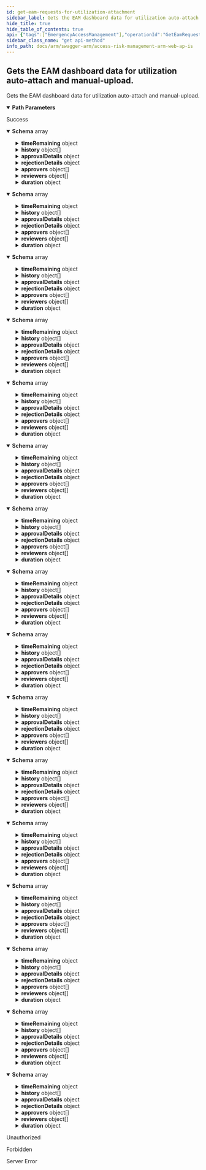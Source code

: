 ```yaml
---
id: get-eam-requests-for-utilization-attachment
sidebar_label: Gets the EAM dashboard data for utilization auto-attach and manual-upload.
hide_title: true
hide_table_of_contents: true
api: {"tags":["EmergencyAccessManagement"],"operationId":"GetEamRequestsForUtilizationAttachment","parameters":[{"name":"erpSystemId","in":"path","required":true,"schema":{"type":"integer","format":"int32","minimum":1,"maximum":2147483647}}],"responses":{"200":{"description":"Success","content":{"application/json;odata.metadata=minimal;odata.streaming=true":{"schema":{"uniqueItems":false,"type":"array","items":{"description":"Represents the summary model for an EAM request.","required":["id","profileId","requesterUserId","reason","transactionRequested","startDate","timeZoneId","duration"],"type":"object","properties":{"state":{"enum":["submitted","awaitingApproval","approved","rejected","awaitingReview","accepted","contested","accessProvisioned","generatingUsageReport","created","updated","retracted","error"],"type":"string"},"displayState":{"description":"Represents the description of the state.  This is needed to allow for OData filtering since OData  does not support enum types at the moment.","type":"string"},"profileName":{"description":"The name of the profile assigned to the current request.","type":"string"},"profileDescription":{"description":"The description of the profile assigned to the current request.","type":"string"},"requesterUsername":{"description":"The username of the user assigned as a requester.","type":"string"},"requesterName":{"description":"The name of the user assigned as a requester.","type":"string"},"requestedDate":{"format":"date-time","description":"The date of the request.","type":"string"},"roleNames":{"description":"A collection of role names for the current request.","uniqueItems":false,"type":"array","items":{"type":"string"}},"displayRoleNames":{"description":"The display property for the role names of the request.  This is needed to allow for OData filtering since OData  does not support array types at the moment.","type":"string"},"timeRemaining":{"description":"Represents a model where a duration can be specified in days, hours and/or minutes.","type":"object","properties":{"days":{"format":"int32","description":"The days part of the duration.","maximum":2147483647,"minimum":0,"type":"integer"},"hours":{"format":"int32","description":"The hours part of the duration.","maximum":2147483647,"minimum":0,"type":"integer"},"minutes":{"format":"int32","description":"The minutes part of the duration.","maximum":59,"minimum":0,"type":"integer"}}},"actions":{"description":"Represents the available actions for the current request state.  Also based on user permissions.","uniqueItems":false,"type":"array","items":{"enum":["undefined","approve","reject","accept","pause","stop","extend","contest","download","comment","retract"],"type":"string"}},"history":{"description":"Represents the current request history.","uniqueItems":false,"type":"array","items":{"type":"object","properties":{"timeStamp":{"format":"date-time","type":"string"},"activity":{"type":"string"},"userName":{"type":"string"},"description":{"type":"string"},"fullName":{"type":"string"}}}},"isAdmin":{"description":"A value indicating whether the user is an admin.","type":"boolean"},"isOwner":{"description":"A value indicating whether the user is an owner for the current request.","type":"boolean"},"isRequester":{"description":"A value indicating whether the user is the requester for the current request.","type":"boolean"},"isApprover":{"description":"A value indicating whether the user is an approver for the current request.","type":"boolean"},"isReviewer":{"description":"A value indicating whether the user is a reviewer for the current request.","type":"boolean"},"provisionedDate":{"format":"date-time","description":"The date request was provisioned","type":"string"},"approvalDetails":{"type":"object","properties":{"timeStamp":{"format":"date-time","type":"string"},"activity":{"type":"string"},"userName":{"type":"string"},"description":{"type":"string"},"fullName":{"type":"string"}}},"rejectionDetails":{"type":"object","properties":{"timeStamp":{"format":"date-time","type":"string"},"activity":{"type":"string"},"userName":{"type":"string"},"description":{"type":"string"},"fullName":{"type":"string"}}},"hasDownloadLink":{"description":"A flag used to determine if the response contains a downloaded link.  This is used for decisions if the link should be displayed to the user.","type":"boolean"},"approvers":{"description":"A collection of users that are approvers for this request.","uniqueItems":false,"type":"array","items":{"description":"Represents the model for an EAM user.","type":"object","properties":{"id":{"format":"uuid","description":"The user's unique identifier.","type":"string"},"email":{"description":"The user's email.","type":"string"},"firstName":{"description":"The user's first name.","type":"string"},"lastName":{"description":"The user's last name.","type":"string"},"fullName":{"description":"The user's full name.","type":"string"},"username":{"description":"The user's username.","type":"string"},"isPreApprovedRequester":{"description":"A value indicating whether the user is a pre-approved requester.","type":"boolean"}}}},"displayApproverNames":{"description":"The display property for the approvers names.  This is needed to allow for OData filtering since OData  does not support array types at the moment.","type":"string"},"reviewers":{"description":"A collection of users that are reviewers for this request.","uniqueItems":false,"type":"array","items":{"description":"Represents the model for an EAM user.","type":"object","properties":{"id":{"format":"uuid","description":"The user's unique identifier.","type":"string"},"email":{"description":"The user's email.","type":"string"},"firstName":{"description":"The user's first name.","type":"string"},"lastName":{"description":"The user's last name.","type":"string"},"fullName":{"description":"The user's full name.","type":"string"},"username":{"description":"The user's username.","type":"string"},"isPreApprovedRequester":{"description":"A value indicating whether the user is a pre-approved requester.","type":"boolean"}}}},"displayReviewerNames":{"description":"The display property for the reviewers names.  This is needed to allow for OData filtering since OData  does not support array types at the moment.","type":"string"},"comment":{"description":"Provides the optional comments of the request which is available when the activity state is \"created\".","type":"string","readOnly":true},"eamRequestCommentCount":{"format":"int32","description":"Number of EAM Request Comments of the EAM Request","type":"integer"},"id":{"format":"uuid","description":"The id of the EAM request.","type":"string"},"displayId":{"description":"The display property for the id of the request.  This is needed to allow for OData filtering since OData  does not support Guid types at the moment.","type":"string"},"profileId":{"format":"uuid","description":"The id of the selected EAM profile.","type":"string"},"requesterUserId":{"format":"uuid","description":"The id of the user making the request.","type":"string"},"reason":{"description":"The reason for the request.","type":"string"},"transactionRequested":{"description":"The transaction being requested.","type":"string"},"comments":{"description":"Comments to be recorded for the request.","type":"string"},"startDate":{"format":"date-time","description":"The date and time the request will take effect.","type":"string"},"timeZoneId":{"description":"The timezone of the request.","type":"string"},"duration":{"description":"Represents a model where a duration can be specified in days, hours and/or minutes.","type":"object","properties":{"days":{"format":"int32","description":"The days part of the duration.","maximum":2147483647,"minimum":0,"type":"integer"},"hours":{"format":"int32","description":"The hours part of the duration.","maximum":2147483647,"minimum":0,"type":"integer"},"minutes":{"format":"int32","description":"The minutes part of the duration.","maximum":59,"minimum":0,"type":"integer"}}},"displayDuration":{"description":"The display property for the duration of the request.  This is needed to allow for OData filtering since OData  does not support complex types at the moment.","type":"string"},"initialState":{"enum":["submitted","awaitingApproval","approved","rejected","awaitingReview","accepted","contested","accessProvisioned","generatingUsageReport","created","updated","retracted","error"],"type":"string"}}}}},"application/json;odata.metadata=minimal;odata.streaming=false":{"schema":{"uniqueItems":false,"type":"array","items":{"description":"Represents the summary model for an EAM request.","required":["id","profileId","requesterUserId","reason","transactionRequested","startDate","timeZoneId","duration"],"type":"object","properties":{"state":{"enum":["submitted","awaitingApproval","approved","rejected","awaitingReview","accepted","contested","accessProvisioned","generatingUsageReport","created","updated","retracted","error"],"type":"string"},"displayState":{"description":"Represents the description of the state.  This is needed to allow for OData filtering since OData  does not support enum types at the moment.","type":"string"},"profileName":{"description":"The name of the profile assigned to the current request.","type":"string"},"profileDescription":{"description":"The description of the profile assigned to the current request.","type":"string"},"requesterUsername":{"description":"The username of the user assigned as a requester.","type":"string"},"requesterName":{"description":"The name of the user assigned as a requester.","type":"string"},"requestedDate":{"format":"date-time","description":"The date of the request.","type":"string"},"roleNames":{"description":"A collection of role names for the current request.","uniqueItems":false,"type":"array","items":{"type":"string"}},"displayRoleNames":{"description":"The display property for the role names of the request.  This is needed to allow for OData filtering since OData  does not support array types at the moment.","type":"string"},"timeRemaining":{"description":"Represents a model where a duration can be specified in days, hours and/or minutes.","type":"object","properties":{"days":{"format":"int32","description":"The days part of the duration.","maximum":2147483647,"minimum":0,"type":"integer"},"hours":{"format":"int32","description":"The hours part of the duration.","maximum":2147483647,"minimum":0,"type":"integer"},"minutes":{"format":"int32","description":"The minutes part of the duration.","maximum":59,"minimum":0,"type":"integer"}}},"actions":{"description":"Represents the available actions for the current request state.  Also based on user permissions.","uniqueItems":false,"type":"array","items":{"enum":["undefined","approve","reject","accept","pause","stop","extend","contest","download","comment","retract"],"type":"string"}},"history":{"description":"Represents the current request history.","uniqueItems":false,"type":"array","items":{"type":"object","properties":{"timeStamp":{"format":"date-time","type":"string"},"activity":{"type":"string"},"userName":{"type":"string"},"description":{"type":"string"},"fullName":{"type":"string"}}}},"isAdmin":{"description":"A value indicating whether the user is an admin.","type":"boolean"},"isOwner":{"description":"A value indicating whether the user is an owner for the current request.","type":"boolean"},"isRequester":{"description":"A value indicating whether the user is the requester for the current request.","type":"boolean"},"isApprover":{"description":"A value indicating whether the user is an approver for the current request.","type":"boolean"},"isReviewer":{"description":"A value indicating whether the user is a reviewer for the current request.","type":"boolean"},"provisionedDate":{"format":"date-time","description":"The date request was provisioned","type":"string"},"approvalDetails":{"type":"object","properties":{"timeStamp":{"format":"date-time","type":"string"},"activity":{"type":"string"},"userName":{"type":"string"},"description":{"type":"string"},"fullName":{"type":"string"}}},"rejectionDetails":{"type":"object","properties":{"timeStamp":{"format":"date-time","type":"string"},"activity":{"type":"string"},"userName":{"type":"string"},"description":{"type":"string"},"fullName":{"type":"string"}}},"hasDownloadLink":{"description":"A flag used to determine if the response contains a downloaded link.  This is used for decisions if the link should be displayed to the user.","type":"boolean"},"approvers":{"description":"A collection of users that are approvers for this request.","uniqueItems":false,"type":"array","items":{"description":"Represents the model for an EAM user.","type":"object","properties":{"id":{"format":"uuid","description":"The user's unique identifier.","type":"string"},"email":{"description":"The user's email.","type":"string"},"firstName":{"description":"The user's first name.","type":"string"},"lastName":{"description":"The user's last name.","type":"string"},"fullName":{"description":"The user's full name.","type":"string"},"username":{"description":"The user's username.","type":"string"},"isPreApprovedRequester":{"description":"A value indicating whether the user is a pre-approved requester.","type":"boolean"}}}},"displayApproverNames":{"description":"The display property for the approvers names.  This is needed to allow for OData filtering since OData  does not support array types at the moment.","type":"string"},"reviewers":{"description":"A collection of users that are reviewers for this request.","uniqueItems":false,"type":"array","items":{"description":"Represents the model for an EAM user.","type":"object","properties":{"id":{"format":"uuid","description":"The user's unique identifier.","type":"string"},"email":{"description":"The user's email.","type":"string"},"firstName":{"description":"The user's first name.","type":"string"},"lastName":{"description":"The user's last name.","type":"string"},"fullName":{"description":"The user's full name.","type":"string"},"username":{"description":"The user's username.","type":"string"},"isPreApprovedRequester":{"description":"A value indicating whether the user is a pre-approved requester.","type":"boolean"}}}},"displayReviewerNames":{"description":"The display property for the reviewers names.  This is needed to allow for OData filtering since OData  does not support array types at the moment.","type":"string"},"comment":{"description":"Provides the optional comments of the request which is available when the activity state is \"created\".","type":"string","readOnly":true},"eamRequestCommentCount":{"format":"int32","description":"Number of EAM Request Comments of the EAM Request","type":"integer"},"id":{"format":"uuid","description":"The id of the EAM request.","type":"string"},"displayId":{"description":"The display property for the id of the request.  This is needed to allow for OData filtering since OData  does not support Guid types at the moment.","type":"string"},"profileId":{"format":"uuid","description":"The id of the selected EAM profile.","type":"string"},"requesterUserId":{"format":"uuid","description":"The id of the user making the request.","type":"string"},"reason":{"description":"The reason for the request.","type":"string"},"transactionRequested":{"description":"The transaction being requested.","type":"string"},"comments":{"description":"Comments to be recorded for the request.","type":"string"},"startDate":{"format":"date-time","description":"The date and time the request will take effect.","type":"string"},"timeZoneId":{"description":"The timezone of the request.","type":"string"},"duration":{"description":"Represents a model where a duration can be specified in days, hours and/or minutes.","type":"object","properties":{"days":{"format":"int32","description":"The days part of the duration.","maximum":2147483647,"minimum":0,"type":"integer"},"hours":{"format":"int32","description":"The hours part of the duration.","maximum":2147483647,"minimum":0,"type":"integer"},"minutes":{"format":"int32","description":"The minutes part of the duration.","maximum":59,"minimum":0,"type":"integer"}}},"displayDuration":{"description":"The display property for the duration of the request.  This is needed to allow for OData filtering since OData  does not support complex types at the moment.","type":"string"},"initialState":{"enum":["submitted","awaitingApproval","approved","rejected","awaitingReview","accepted","contested","accessProvisioned","generatingUsageReport","created","updated","retracted","error"],"type":"string"}}}}},"application/json;odata.metadata=minimal":{"schema":{"uniqueItems":false,"type":"array","items":{"description":"Represents the summary model for an EAM request.","required":["id","profileId","requesterUserId","reason","transactionRequested","startDate","timeZoneId","duration"],"type":"object","properties":{"state":{"enum":["submitted","awaitingApproval","approved","rejected","awaitingReview","accepted","contested","accessProvisioned","generatingUsageReport","created","updated","retracted","error"],"type":"string"},"displayState":{"description":"Represents the description of the state.  This is needed to allow for OData filtering since OData  does not support enum types at the moment.","type":"string"},"profileName":{"description":"The name of the profile assigned to the current request.","type":"string"},"profileDescription":{"description":"The description of the profile assigned to the current request.","type":"string"},"requesterUsername":{"description":"The username of the user assigned as a requester.","type":"string"},"requesterName":{"description":"The name of the user assigned as a requester.","type":"string"},"requestedDate":{"format":"date-time","description":"The date of the request.","type":"string"},"roleNames":{"description":"A collection of role names for the current request.","uniqueItems":false,"type":"array","items":{"type":"string"}},"displayRoleNames":{"description":"The display property for the role names of the request.  This is needed to allow for OData filtering since OData  does not support array types at the moment.","type":"string"},"timeRemaining":{"description":"Represents a model where a duration can be specified in days, hours and/or minutes.","type":"object","properties":{"days":{"format":"int32","description":"The days part of the duration.","maximum":2147483647,"minimum":0,"type":"integer"},"hours":{"format":"int32","description":"The hours part of the duration.","maximum":2147483647,"minimum":0,"type":"integer"},"minutes":{"format":"int32","description":"The minutes part of the duration.","maximum":59,"minimum":0,"type":"integer"}}},"actions":{"description":"Represents the available actions for the current request state.  Also based on user permissions.","uniqueItems":false,"type":"array","items":{"enum":["undefined","approve","reject","accept","pause","stop","extend","contest","download","comment","retract"],"type":"string"}},"history":{"description":"Represents the current request history.","uniqueItems":false,"type":"array","items":{"type":"object","properties":{"timeStamp":{"format":"date-time","type":"string"},"activity":{"type":"string"},"userName":{"type":"string"},"description":{"type":"string"},"fullName":{"type":"string"}}}},"isAdmin":{"description":"A value indicating whether the user is an admin.","type":"boolean"},"isOwner":{"description":"A value indicating whether the user is an owner for the current request.","type":"boolean"},"isRequester":{"description":"A value indicating whether the user is the requester for the current request.","type":"boolean"},"isApprover":{"description":"A value indicating whether the user is an approver for the current request.","type":"boolean"},"isReviewer":{"description":"A value indicating whether the user is a reviewer for the current request.","type":"boolean"},"provisionedDate":{"format":"date-time","description":"The date request was provisioned","type":"string"},"approvalDetails":{"type":"object","properties":{"timeStamp":{"format":"date-time","type":"string"},"activity":{"type":"string"},"userName":{"type":"string"},"description":{"type":"string"},"fullName":{"type":"string"}}},"rejectionDetails":{"type":"object","properties":{"timeStamp":{"format":"date-time","type":"string"},"activity":{"type":"string"},"userName":{"type":"string"},"description":{"type":"string"},"fullName":{"type":"string"}}},"hasDownloadLink":{"description":"A flag used to determine if the response contains a downloaded link.  This is used for decisions if the link should be displayed to the user.","type":"boolean"},"approvers":{"description":"A collection of users that are approvers for this request.","uniqueItems":false,"type":"array","items":{"description":"Represents the model for an EAM user.","type":"object","properties":{"id":{"format":"uuid","description":"The user's unique identifier.","type":"string"},"email":{"description":"The user's email.","type":"string"},"firstName":{"description":"The user's first name.","type":"string"},"lastName":{"description":"The user's last name.","type":"string"},"fullName":{"description":"The user's full name.","type":"string"},"username":{"description":"The user's username.","type":"string"},"isPreApprovedRequester":{"description":"A value indicating whether the user is a pre-approved requester.","type":"boolean"}}}},"displayApproverNames":{"description":"The display property for the approvers names.  This is needed to allow for OData filtering since OData  does not support array types at the moment.","type":"string"},"reviewers":{"description":"A collection of users that are reviewers for this request.","uniqueItems":false,"type":"array","items":{"description":"Represents the model for an EAM user.","type":"object","properties":{"id":{"format":"uuid","description":"The user's unique identifier.","type":"string"},"email":{"description":"The user's email.","type":"string"},"firstName":{"description":"The user's first name.","type":"string"},"lastName":{"description":"The user's last name.","type":"string"},"fullName":{"description":"The user's full name.","type":"string"},"username":{"description":"The user's username.","type":"string"},"isPreApprovedRequester":{"description":"A value indicating whether the user is a pre-approved requester.","type":"boolean"}}}},"displayReviewerNames":{"description":"The display property for the reviewers names.  This is needed to allow for OData filtering since OData  does not support array types at the moment.","type":"string"},"comment":{"description":"Provides the optional comments of the request which is available when the activity state is \"created\".","type":"string","readOnly":true},"eamRequestCommentCount":{"format":"int32","description":"Number of EAM Request Comments of the EAM Request","type":"integer"},"id":{"format":"uuid","description":"The id of the EAM request.","type":"string"},"displayId":{"description":"The display property for the id of the request.  This is needed to allow for OData filtering since OData  does not support Guid types at the moment.","type":"string"},"profileId":{"format":"uuid","description":"The id of the selected EAM profile.","type":"string"},"requesterUserId":{"format":"uuid","description":"The id of the user making the request.","type":"string"},"reason":{"description":"The reason for the request.","type":"string"},"transactionRequested":{"description":"The transaction being requested.","type":"string"},"comments":{"description":"Comments to be recorded for the request.","type":"string"},"startDate":{"format":"date-time","description":"The date and time the request will take effect.","type":"string"},"timeZoneId":{"description":"The timezone of the request.","type":"string"},"duration":{"description":"Represents a model where a duration can be specified in days, hours and/or minutes.","type":"object","properties":{"days":{"format":"int32","description":"The days part of the duration.","maximum":2147483647,"minimum":0,"type":"integer"},"hours":{"format":"int32","description":"The hours part of the duration.","maximum":2147483647,"minimum":0,"type":"integer"},"minutes":{"format":"int32","description":"The minutes part of the duration.","maximum":59,"minimum":0,"type":"integer"}}},"displayDuration":{"description":"The display property for the duration of the request.  This is needed to allow for OData filtering since OData  does not support complex types at the moment.","type":"string"},"initialState":{"enum":["submitted","awaitingApproval","approved","rejected","awaitingReview","accepted","contested","accessProvisioned","generatingUsageReport","created","updated","retracted","error"],"type":"string"}}}}},"application/json;odata.metadata=full;odata.streaming=true":{"schema":{"uniqueItems":false,"type":"array","items":{"description":"Represents the summary model for an EAM request.","required":["id","profileId","requesterUserId","reason","transactionRequested","startDate","timeZoneId","duration"],"type":"object","properties":{"state":{"enum":["submitted","awaitingApproval","approved","rejected","awaitingReview","accepted","contested","accessProvisioned","generatingUsageReport","created","updated","retracted","error"],"type":"string"},"displayState":{"description":"Represents the description of the state.  This is needed to allow for OData filtering since OData  does not support enum types at the moment.","type":"string"},"profileName":{"description":"The name of the profile assigned to the current request.","type":"string"},"profileDescription":{"description":"The description of the profile assigned to the current request.","type":"string"},"requesterUsername":{"description":"The username of the user assigned as a requester.","type":"string"},"requesterName":{"description":"The name of the user assigned as a requester.","type":"string"},"requestedDate":{"format":"date-time","description":"The date of the request.","type":"string"},"roleNames":{"description":"A collection of role names for the current request.","uniqueItems":false,"type":"array","items":{"type":"string"}},"displayRoleNames":{"description":"The display property for the role names of the request.  This is needed to allow for OData filtering since OData  does not support array types at the moment.","type":"string"},"timeRemaining":{"description":"Represents a model where a duration can be specified in days, hours and/or minutes.","type":"object","properties":{"days":{"format":"int32","description":"The days part of the duration.","maximum":2147483647,"minimum":0,"type":"integer"},"hours":{"format":"int32","description":"The hours part of the duration.","maximum":2147483647,"minimum":0,"type":"integer"},"minutes":{"format":"int32","description":"The minutes part of the duration.","maximum":59,"minimum":0,"type":"integer"}}},"actions":{"description":"Represents the available actions for the current request state.  Also based on user permissions.","uniqueItems":false,"type":"array","items":{"enum":["undefined","approve","reject","accept","pause","stop","extend","contest","download","comment","retract"],"type":"string"}},"history":{"description":"Represents the current request history.","uniqueItems":false,"type":"array","items":{"type":"object","properties":{"timeStamp":{"format":"date-time","type":"string"},"activity":{"type":"string"},"userName":{"type":"string"},"description":{"type":"string"},"fullName":{"type":"string"}}}},"isAdmin":{"description":"A value indicating whether the user is an admin.","type":"boolean"},"isOwner":{"description":"A value indicating whether the user is an owner for the current request.","type":"boolean"},"isRequester":{"description":"A value indicating whether the user is the requester for the current request.","type":"boolean"},"isApprover":{"description":"A value indicating whether the user is an approver for the current request.","type":"boolean"},"isReviewer":{"description":"A value indicating whether the user is a reviewer for the current request.","type":"boolean"},"provisionedDate":{"format":"date-time","description":"The date request was provisioned","type":"string"},"approvalDetails":{"type":"object","properties":{"timeStamp":{"format":"date-time","type":"string"},"activity":{"type":"string"},"userName":{"type":"string"},"description":{"type":"string"},"fullName":{"type":"string"}}},"rejectionDetails":{"type":"object","properties":{"timeStamp":{"format":"date-time","type":"string"},"activity":{"type":"string"},"userName":{"type":"string"},"description":{"type":"string"},"fullName":{"type":"string"}}},"hasDownloadLink":{"description":"A flag used to determine if the response contains a downloaded link.  This is used for decisions if the link should be displayed to the user.","type":"boolean"},"approvers":{"description":"A collection of users that are approvers for this request.","uniqueItems":false,"type":"array","items":{"description":"Represents the model for an EAM user.","type":"object","properties":{"id":{"format":"uuid","description":"The user's unique identifier.","type":"string"},"email":{"description":"The user's email.","type":"string"},"firstName":{"description":"The user's first name.","type":"string"},"lastName":{"description":"The user's last name.","type":"string"},"fullName":{"description":"The user's full name.","type":"string"},"username":{"description":"The user's username.","type":"string"},"isPreApprovedRequester":{"description":"A value indicating whether the user is a pre-approved requester.","type":"boolean"}}}},"displayApproverNames":{"description":"The display property for the approvers names.  This is needed to allow for OData filtering since OData  does not support array types at the moment.","type":"string"},"reviewers":{"description":"A collection of users that are reviewers for this request.","uniqueItems":false,"type":"array","items":{"description":"Represents the model for an EAM user.","type":"object","properties":{"id":{"format":"uuid","description":"The user's unique identifier.","type":"string"},"email":{"description":"The user's email.","type":"string"},"firstName":{"description":"The user's first name.","type":"string"},"lastName":{"description":"The user's last name.","type":"string"},"fullName":{"description":"The user's full name.","type":"string"},"username":{"description":"The user's username.","type":"string"},"isPreApprovedRequester":{"description":"A value indicating whether the user is a pre-approved requester.","type":"boolean"}}}},"displayReviewerNames":{"description":"The display property for the reviewers names.  This is needed to allow for OData filtering since OData  does not support array types at the moment.","type":"string"},"comment":{"description":"Provides the optional comments of the request which is available when the activity state is \"created\".","type":"string","readOnly":true},"eamRequestCommentCount":{"format":"int32","description":"Number of EAM Request Comments of the EAM Request","type":"integer"},"id":{"format":"uuid","description":"The id of the EAM request.","type":"string"},"displayId":{"description":"The display property for the id of the request.  This is needed to allow for OData filtering since OData  does not support Guid types at the moment.","type":"string"},"profileId":{"format":"uuid","description":"The id of the selected EAM profile.","type":"string"},"requesterUserId":{"format":"uuid","description":"The id of the user making the request.","type":"string"},"reason":{"description":"The reason for the request.","type":"string"},"transactionRequested":{"description":"The transaction being requested.","type":"string"},"comments":{"description":"Comments to be recorded for the request.","type":"string"},"startDate":{"format":"date-time","description":"The date and time the request will take effect.","type":"string"},"timeZoneId":{"description":"The timezone of the request.","type":"string"},"duration":{"description":"Represents a model where a duration can be specified in days, hours and/or minutes.","type":"object","properties":{"days":{"format":"int32","description":"The days part of the duration.","maximum":2147483647,"minimum":0,"type":"integer"},"hours":{"format":"int32","description":"The hours part of the duration.","maximum":2147483647,"minimum":0,"type":"integer"},"minutes":{"format":"int32","description":"The minutes part of the duration.","maximum":59,"minimum":0,"type":"integer"}}},"displayDuration":{"description":"The display property for the duration of the request.  This is needed to allow for OData filtering since OData  does not support complex types at the moment.","type":"string"},"initialState":{"enum":["submitted","awaitingApproval","approved","rejected","awaitingReview","accepted","contested","accessProvisioned","generatingUsageReport","created","updated","retracted","error"],"type":"string"}}}}},"application/json;odata.metadata=full;odata.streaming=false":{"schema":{"uniqueItems":false,"type":"array","items":{"description":"Represents the summary model for an EAM request.","required":["id","profileId","requesterUserId","reason","transactionRequested","startDate","timeZoneId","duration"],"type":"object","properties":{"state":{"enum":["submitted","awaitingApproval","approved","rejected","awaitingReview","accepted","contested","accessProvisioned","generatingUsageReport","created","updated","retracted","error"],"type":"string"},"displayState":{"description":"Represents the description of the state.  This is needed to allow for OData filtering since OData  does not support enum types at the moment.","type":"string"},"profileName":{"description":"The name of the profile assigned to the current request.","type":"string"},"profileDescription":{"description":"The description of the profile assigned to the current request.","type":"string"},"requesterUsername":{"description":"The username of the user assigned as a requester.","type":"string"},"requesterName":{"description":"The name of the user assigned as a requester.","type":"string"},"requestedDate":{"format":"date-time","description":"The date of the request.","type":"string"},"roleNames":{"description":"A collection of role names for the current request.","uniqueItems":false,"type":"array","items":{"type":"string"}},"displayRoleNames":{"description":"The display property for the role names of the request.  This is needed to allow for OData filtering since OData  does not support array types at the moment.","type":"string"},"timeRemaining":{"description":"Represents a model where a duration can be specified in days, hours and/or minutes.","type":"object","properties":{"days":{"format":"int32","description":"The days part of the duration.","maximum":2147483647,"minimum":0,"type":"integer"},"hours":{"format":"int32","description":"The hours part of the duration.","maximum":2147483647,"minimum":0,"type":"integer"},"minutes":{"format":"int32","description":"The minutes part of the duration.","maximum":59,"minimum":0,"type":"integer"}}},"actions":{"description":"Represents the available actions for the current request state.  Also based on user permissions.","uniqueItems":false,"type":"array","items":{"enum":["undefined","approve","reject","accept","pause","stop","extend","contest","download","comment","retract"],"type":"string"}},"history":{"description":"Represents the current request history.","uniqueItems":false,"type":"array","items":{"type":"object","properties":{"timeStamp":{"format":"date-time","type":"string"},"activity":{"type":"string"},"userName":{"type":"string"},"description":{"type":"string"},"fullName":{"type":"string"}}}},"isAdmin":{"description":"A value indicating whether the user is an admin.","type":"boolean"},"isOwner":{"description":"A value indicating whether the user is an owner for the current request.","type":"boolean"},"isRequester":{"description":"A value indicating whether the user is the requester for the current request.","type":"boolean"},"isApprover":{"description":"A value indicating whether the user is an approver for the current request.","type":"boolean"},"isReviewer":{"description":"A value indicating whether the user is a reviewer for the current request.","type":"boolean"},"provisionedDate":{"format":"date-time","description":"The date request was provisioned","type":"string"},"approvalDetails":{"type":"object","properties":{"timeStamp":{"format":"date-time","type":"string"},"activity":{"type":"string"},"userName":{"type":"string"},"description":{"type":"string"},"fullName":{"type":"string"}}},"rejectionDetails":{"type":"object","properties":{"timeStamp":{"format":"date-time","type":"string"},"activity":{"type":"string"},"userName":{"type":"string"},"description":{"type":"string"},"fullName":{"type":"string"}}},"hasDownloadLink":{"description":"A flag used to determine if the response contains a downloaded link.  This is used for decisions if the link should be displayed to the user.","type":"boolean"},"approvers":{"description":"A collection of users that are approvers for this request.","uniqueItems":false,"type":"array","items":{"description":"Represents the model for an EAM user.","type":"object","properties":{"id":{"format":"uuid","description":"The user's unique identifier.","type":"string"},"email":{"description":"The user's email.","type":"string"},"firstName":{"description":"The user's first name.","type":"string"},"lastName":{"description":"The user's last name.","type":"string"},"fullName":{"description":"The user's full name.","type":"string"},"username":{"description":"The user's username.","type":"string"},"isPreApprovedRequester":{"description":"A value indicating whether the user is a pre-approved requester.","type":"boolean"}}}},"displayApproverNames":{"description":"The display property for the approvers names.  This is needed to allow for OData filtering since OData  does not support array types at the moment.","type":"string"},"reviewers":{"description":"A collection of users that are reviewers for this request.","uniqueItems":false,"type":"array","items":{"description":"Represents the model for an EAM user.","type":"object","properties":{"id":{"format":"uuid","description":"The user's unique identifier.","type":"string"},"email":{"description":"The user's email.","type":"string"},"firstName":{"description":"The user's first name.","type":"string"},"lastName":{"description":"The user's last name.","type":"string"},"fullName":{"description":"The user's full name.","type":"string"},"username":{"description":"The user's username.","type":"string"},"isPreApprovedRequester":{"description":"A value indicating whether the user is a pre-approved requester.","type":"boolean"}}}},"displayReviewerNames":{"description":"The display property for the reviewers names.  This is needed to allow for OData filtering since OData  does not support array types at the moment.","type":"string"},"comment":{"description":"Provides the optional comments of the request which is available when the activity state is \"created\".","type":"string","readOnly":true},"eamRequestCommentCount":{"format":"int32","description":"Number of EAM Request Comments of the EAM Request","type":"integer"},"id":{"format":"uuid","description":"The id of the EAM request.","type":"string"},"displayId":{"description":"The display property for the id of the request.  This is needed to allow for OData filtering since OData  does not support Guid types at the moment.","type":"string"},"profileId":{"format":"uuid","description":"The id of the selected EAM profile.","type":"string"},"requesterUserId":{"format":"uuid","description":"The id of the user making the request.","type":"string"},"reason":{"description":"The reason for the request.","type":"string"},"transactionRequested":{"description":"The transaction being requested.","type":"string"},"comments":{"description":"Comments to be recorded for the request.","type":"string"},"startDate":{"format":"date-time","description":"The date and time the request will take effect.","type":"string"},"timeZoneId":{"description":"The timezone of the request.","type":"string"},"duration":{"description":"Represents a model where a duration can be specified in days, hours and/or minutes.","type":"object","properties":{"days":{"format":"int32","description":"The days part of the duration.","maximum":2147483647,"minimum":0,"type":"integer"},"hours":{"format":"int32","description":"The hours part of the duration.","maximum":2147483647,"minimum":0,"type":"integer"},"minutes":{"format":"int32","description":"The minutes part of the duration.","maximum":59,"minimum":0,"type":"integer"}}},"displayDuration":{"description":"The display property for the duration of the request.  This is needed to allow for OData filtering since OData  does not support complex types at the moment.","type":"string"},"initialState":{"enum":["submitted","awaitingApproval","approved","rejected","awaitingReview","accepted","contested","accessProvisioned","generatingUsageReport","created","updated","retracted","error"],"type":"string"}}}}},"application/json;odata.metadata=full":{"schema":{"uniqueItems":false,"type":"array","items":{"description":"Represents the summary model for an EAM request.","required":["id","profileId","requesterUserId","reason","transactionRequested","startDate","timeZoneId","duration"],"type":"object","properties":{"state":{"enum":["submitted","awaitingApproval","approved","rejected","awaitingReview","accepted","contested","accessProvisioned","generatingUsageReport","created","updated","retracted","error"],"type":"string"},"displayState":{"description":"Represents the description of the state.  This is needed to allow for OData filtering since OData  does not support enum types at the moment.","type":"string"},"profileName":{"description":"The name of the profile assigned to the current request.","type":"string"},"profileDescription":{"description":"The description of the profile assigned to the current request.","type":"string"},"requesterUsername":{"description":"The username of the user assigned as a requester.","type":"string"},"requesterName":{"description":"The name of the user assigned as a requester.","type":"string"},"requestedDate":{"format":"date-time","description":"The date of the request.","type":"string"},"roleNames":{"description":"A collection of role names for the current request.","uniqueItems":false,"type":"array","items":{"type":"string"}},"displayRoleNames":{"description":"The display property for the role names of the request.  This is needed to allow for OData filtering since OData  does not support array types at the moment.","type":"string"},"timeRemaining":{"description":"Represents a model where a duration can be specified in days, hours and/or minutes.","type":"object","properties":{"days":{"format":"int32","description":"The days part of the duration.","maximum":2147483647,"minimum":0,"type":"integer"},"hours":{"format":"int32","description":"The hours part of the duration.","maximum":2147483647,"minimum":0,"type":"integer"},"minutes":{"format":"int32","description":"The minutes part of the duration.","maximum":59,"minimum":0,"type":"integer"}}},"actions":{"description":"Represents the available actions for the current request state.  Also based on user permissions.","uniqueItems":false,"type":"array","items":{"enum":["undefined","approve","reject","accept","pause","stop","extend","contest","download","comment","retract"],"type":"string"}},"history":{"description":"Represents the current request history.","uniqueItems":false,"type":"array","items":{"type":"object","properties":{"timeStamp":{"format":"date-time","type":"string"},"activity":{"type":"string"},"userName":{"type":"string"},"description":{"type":"string"},"fullName":{"type":"string"}}}},"isAdmin":{"description":"A value indicating whether the user is an admin.","type":"boolean"},"isOwner":{"description":"A value indicating whether the user is an owner for the current request.","type":"boolean"},"isRequester":{"description":"A value indicating whether the user is the requester for the current request.","type":"boolean"},"isApprover":{"description":"A value indicating whether the user is an approver for the current request.","type":"boolean"},"isReviewer":{"description":"A value indicating whether the user is a reviewer for the current request.","type":"boolean"},"provisionedDate":{"format":"date-time","description":"The date request was provisioned","type":"string"},"approvalDetails":{"type":"object","properties":{"timeStamp":{"format":"date-time","type":"string"},"activity":{"type":"string"},"userName":{"type":"string"},"description":{"type":"string"},"fullName":{"type":"string"}}},"rejectionDetails":{"type":"object","properties":{"timeStamp":{"format":"date-time","type":"string"},"activity":{"type":"string"},"userName":{"type":"string"},"description":{"type":"string"},"fullName":{"type":"string"}}},"hasDownloadLink":{"description":"A flag used to determine if the response contains a downloaded link.  This is used for decisions if the link should be displayed to the user.","type":"boolean"},"approvers":{"description":"A collection of users that are approvers for this request.","uniqueItems":false,"type":"array","items":{"description":"Represents the model for an EAM user.","type":"object","properties":{"id":{"format":"uuid","description":"The user's unique identifier.","type":"string"},"email":{"description":"The user's email.","type":"string"},"firstName":{"description":"The user's first name.","type":"string"},"lastName":{"description":"The user's last name.","type":"string"},"fullName":{"description":"The user's full name.","type":"string"},"username":{"description":"The user's username.","type":"string"},"isPreApprovedRequester":{"description":"A value indicating whether the user is a pre-approved requester.","type":"boolean"}}}},"displayApproverNames":{"description":"The display property for the approvers names.  This is needed to allow for OData filtering since OData  does not support array types at the moment.","type":"string"},"reviewers":{"description":"A collection of users that are reviewers for this request.","uniqueItems":false,"type":"array","items":{"description":"Represents the model for an EAM user.","type":"object","properties":{"id":{"format":"uuid","description":"The user's unique identifier.","type":"string"},"email":{"description":"The user's email.","type":"string"},"firstName":{"description":"The user's first name.","type":"string"},"lastName":{"description":"The user's last name.","type":"string"},"fullName":{"description":"The user's full name.","type":"string"},"username":{"description":"The user's username.","type":"string"},"isPreApprovedRequester":{"description":"A value indicating whether the user is a pre-approved requester.","type":"boolean"}}}},"displayReviewerNames":{"description":"The display property for the reviewers names.  This is needed to allow for OData filtering since OData  does not support array types at the moment.","type":"string"},"comment":{"description":"Provides the optional comments of the request which is available when the activity state is \"created\".","type":"string","readOnly":true},"eamRequestCommentCount":{"format":"int32","description":"Number of EAM Request Comments of the EAM Request","type":"integer"},"id":{"format":"uuid","description":"The id of the EAM request.","type":"string"},"displayId":{"description":"The display property for the id of the request.  This is needed to allow for OData filtering since OData  does not support Guid types at the moment.","type":"string"},"profileId":{"format":"uuid","description":"The id of the selected EAM profile.","type":"string"},"requesterUserId":{"format":"uuid","description":"The id of the user making the request.","type":"string"},"reason":{"description":"The reason for the request.","type":"string"},"transactionRequested":{"description":"The transaction being requested.","type":"string"},"comments":{"description":"Comments to be recorded for the request.","type":"string"},"startDate":{"format":"date-time","description":"The date and time the request will take effect.","type":"string"},"timeZoneId":{"description":"The timezone of the request.","type":"string"},"duration":{"description":"Represents a model where a duration can be specified in days, hours and/or minutes.","type":"object","properties":{"days":{"format":"int32","description":"The days part of the duration.","maximum":2147483647,"minimum":0,"type":"integer"},"hours":{"format":"int32","description":"The hours part of the duration.","maximum":2147483647,"minimum":0,"type":"integer"},"minutes":{"format":"int32","description":"The minutes part of the duration.","maximum":59,"minimum":0,"type":"integer"}}},"displayDuration":{"description":"The display property for the duration of the request.  This is needed to allow for OData filtering since OData  does not support complex types at the moment.","type":"string"},"initialState":{"enum":["submitted","awaitingApproval","approved","rejected","awaitingReview","accepted","contested","accessProvisioned","generatingUsageReport","created","updated","retracted","error"],"type":"string"}}}}},"application/json;odata.metadata=none;odata.streaming=true":{"schema":{"uniqueItems":false,"type":"array","items":{"description":"Represents the summary model for an EAM request.","required":["id","profileId","requesterUserId","reason","transactionRequested","startDate","timeZoneId","duration"],"type":"object","properties":{"state":{"enum":["submitted","awaitingApproval","approved","rejected","awaitingReview","accepted","contested","accessProvisioned","generatingUsageReport","created","updated","retracted","error"],"type":"string"},"displayState":{"description":"Represents the description of the state.  This is needed to allow for OData filtering since OData  does not support enum types at the moment.","type":"string"},"profileName":{"description":"The name of the profile assigned to the current request.","type":"string"},"profileDescription":{"description":"The description of the profile assigned to the current request.","type":"string"},"requesterUsername":{"description":"The username of the user assigned as a requester.","type":"string"},"requesterName":{"description":"The name of the user assigned as a requester.","type":"string"},"requestedDate":{"format":"date-time","description":"The date of the request.","type":"string"},"roleNames":{"description":"A collection of role names for the current request.","uniqueItems":false,"type":"array","items":{"type":"string"}},"displayRoleNames":{"description":"The display property for the role names of the request.  This is needed to allow for OData filtering since OData  does not support array types at the moment.","type":"string"},"timeRemaining":{"description":"Represents a model where a duration can be specified in days, hours and/or minutes.","type":"object","properties":{"days":{"format":"int32","description":"The days part of the duration.","maximum":2147483647,"minimum":0,"type":"integer"},"hours":{"format":"int32","description":"The hours part of the duration.","maximum":2147483647,"minimum":0,"type":"integer"},"minutes":{"format":"int32","description":"The minutes part of the duration.","maximum":59,"minimum":0,"type":"integer"}}},"actions":{"description":"Represents the available actions for the current request state.  Also based on user permissions.","uniqueItems":false,"type":"array","items":{"enum":["undefined","approve","reject","accept","pause","stop","extend","contest","download","comment","retract"],"type":"string"}},"history":{"description":"Represents the current request history.","uniqueItems":false,"type":"array","items":{"type":"object","properties":{"timeStamp":{"format":"date-time","type":"string"},"activity":{"type":"string"},"userName":{"type":"string"},"description":{"type":"string"},"fullName":{"type":"string"}}}},"isAdmin":{"description":"A value indicating whether the user is an admin.","type":"boolean"},"isOwner":{"description":"A value indicating whether the user is an owner for the current request.","type":"boolean"},"isRequester":{"description":"A value indicating whether the user is the requester for the current request.","type":"boolean"},"isApprover":{"description":"A value indicating whether the user is an approver for the current request.","type":"boolean"},"isReviewer":{"description":"A value indicating whether the user is a reviewer for the current request.","type":"boolean"},"provisionedDate":{"format":"date-time","description":"The date request was provisioned","type":"string"},"approvalDetails":{"type":"object","properties":{"timeStamp":{"format":"date-time","type":"string"},"activity":{"type":"string"},"userName":{"type":"string"},"description":{"type":"string"},"fullName":{"type":"string"}}},"rejectionDetails":{"type":"object","properties":{"timeStamp":{"format":"date-time","type":"string"},"activity":{"type":"string"},"userName":{"type":"string"},"description":{"type":"string"},"fullName":{"type":"string"}}},"hasDownloadLink":{"description":"A flag used to determine if the response contains a downloaded link.  This is used for decisions if the link should be displayed to the user.","type":"boolean"},"approvers":{"description":"A collection of users that are approvers for this request.","uniqueItems":false,"type":"array","items":{"description":"Represents the model for an EAM user.","type":"object","properties":{"id":{"format":"uuid","description":"The user's unique identifier.","type":"string"},"email":{"description":"The user's email.","type":"string"},"firstName":{"description":"The user's first name.","type":"string"},"lastName":{"description":"The user's last name.","type":"string"},"fullName":{"description":"The user's full name.","type":"string"},"username":{"description":"The user's username.","type":"string"},"isPreApprovedRequester":{"description":"A value indicating whether the user is a pre-approved requester.","type":"boolean"}}}},"displayApproverNames":{"description":"The display property for the approvers names.  This is needed to allow for OData filtering since OData  does not support array types at the moment.","type":"string"},"reviewers":{"description":"A collection of users that are reviewers for this request.","uniqueItems":false,"type":"array","items":{"description":"Represents the model for an EAM user.","type":"object","properties":{"id":{"format":"uuid","description":"The user's unique identifier.","type":"string"},"email":{"description":"The user's email.","type":"string"},"firstName":{"description":"The user's first name.","type":"string"},"lastName":{"description":"The user's last name.","type":"string"},"fullName":{"description":"The user's full name.","type":"string"},"username":{"description":"The user's username.","type":"string"},"isPreApprovedRequester":{"description":"A value indicating whether the user is a pre-approved requester.","type":"boolean"}}}},"displayReviewerNames":{"description":"The display property for the reviewers names.  This is needed to allow for OData filtering since OData  does not support array types at the moment.","type":"string"},"comment":{"description":"Provides the optional comments of the request which is available when the activity state is \"created\".","type":"string","readOnly":true},"eamRequestCommentCount":{"format":"int32","description":"Number of EAM Request Comments of the EAM Request","type":"integer"},"id":{"format":"uuid","description":"The id of the EAM request.","type":"string"},"displayId":{"description":"The display property for the id of the request.  This is needed to allow for OData filtering since OData  does not support Guid types at the moment.","type":"string"},"profileId":{"format":"uuid","description":"The id of the selected EAM profile.","type":"string"},"requesterUserId":{"format":"uuid","description":"The id of the user making the request.","type":"string"},"reason":{"description":"The reason for the request.","type":"string"},"transactionRequested":{"description":"The transaction being requested.","type":"string"},"comments":{"description":"Comments to be recorded for the request.","type":"string"},"startDate":{"format":"date-time","description":"The date and time the request will take effect.","type":"string"},"timeZoneId":{"description":"The timezone of the request.","type":"string"},"duration":{"description":"Represents a model where a duration can be specified in days, hours and/or minutes.","type":"object","properties":{"days":{"format":"int32","description":"The days part of the duration.","maximum":2147483647,"minimum":0,"type":"integer"},"hours":{"format":"int32","description":"The hours part of the duration.","maximum":2147483647,"minimum":0,"type":"integer"},"minutes":{"format":"int32","description":"The minutes part of the duration.","maximum":59,"minimum":0,"type":"integer"}}},"displayDuration":{"description":"The display property for the duration of the request.  This is needed to allow for OData filtering since OData  does not support complex types at the moment.","type":"string"},"initialState":{"enum":["submitted","awaitingApproval","approved","rejected","awaitingReview","accepted","contested","accessProvisioned","generatingUsageReport","created","updated","retracted","error"],"type":"string"}}}}},"application/json;odata.metadata=none;odata.streaming=false":{"schema":{"uniqueItems":false,"type":"array","items":{"description":"Represents the summary model for an EAM request.","required":["id","profileId","requesterUserId","reason","transactionRequested","startDate","timeZoneId","duration"],"type":"object","properties":{"state":{"enum":["submitted","awaitingApproval","approved","rejected","awaitingReview","accepted","contested","accessProvisioned","generatingUsageReport","created","updated","retracted","error"],"type":"string"},"displayState":{"description":"Represents the description of the state.  This is needed to allow for OData filtering since OData  does not support enum types at the moment.","type":"string"},"profileName":{"description":"The name of the profile assigned to the current request.","type":"string"},"profileDescription":{"description":"The description of the profile assigned to the current request.","type":"string"},"requesterUsername":{"description":"The username of the user assigned as a requester.","type":"string"},"requesterName":{"description":"The name of the user assigned as a requester.","type":"string"},"requestedDate":{"format":"date-time","description":"The date of the request.","type":"string"},"roleNames":{"description":"A collection of role names for the current request.","uniqueItems":false,"type":"array","items":{"type":"string"}},"displayRoleNames":{"description":"The display property for the role names of the request.  This is needed to allow for OData filtering since OData  does not support array types at the moment.","type":"string"},"timeRemaining":{"description":"Represents a model where a duration can be specified in days, hours and/or minutes.","type":"object","properties":{"days":{"format":"int32","description":"The days part of the duration.","maximum":2147483647,"minimum":0,"type":"integer"},"hours":{"format":"int32","description":"The hours part of the duration.","maximum":2147483647,"minimum":0,"type":"integer"},"minutes":{"format":"int32","description":"The minutes part of the duration.","maximum":59,"minimum":0,"type":"integer"}}},"actions":{"description":"Represents the available actions for the current request state.  Also based on user permissions.","uniqueItems":false,"type":"array","items":{"enum":["undefined","approve","reject","accept","pause","stop","extend","contest","download","comment","retract"],"type":"string"}},"history":{"description":"Represents the current request history.","uniqueItems":false,"type":"array","items":{"type":"object","properties":{"timeStamp":{"format":"date-time","type":"string"},"activity":{"type":"string"},"userName":{"type":"string"},"description":{"type":"string"},"fullName":{"type":"string"}}}},"isAdmin":{"description":"A value indicating whether the user is an admin.","type":"boolean"},"isOwner":{"description":"A value indicating whether the user is an owner for the current request.","type":"boolean"},"isRequester":{"description":"A value indicating whether the user is the requester for the current request.","type":"boolean"},"isApprover":{"description":"A value indicating whether the user is an approver for the current request.","type":"boolean"},"isReviewer":{"description":"A value indicating whether the user is a reviewer for the current request.","type":"boolean"},"provisionedDate":{"format":"date-time","description":"The date request was provisioned","type":"string"},"approvalDetails":{"type":"object","properties":{"timeStamp":{"format":"date-time","type":"string"},"activity":{"type":"string"},"userName":{"type":"string"},"description":{"type":"string"},"fullName":{"type":"string"}}},"rejectionDetails":{"type":"object","properties":{"timeStamp":{"format":"date-time","type":"string"},"activity":{"type":"string"},"userName":{"type":"string"},"description":{"type":"string"},"fullName":{"type":"string"}}},"hasDownloadLink":{"description":"A flag used to determine if the response contains a downloaded link.  This is used for decisions if the link should be displayed to the user.","type":"boolean"},"approvers":{"description":"A collection of users that are approvers for this request.","uniqueItems":false,"type":"array","items":{"description":"Represents the model for an EAM user.","type":"object","properties":{"id":{"format":"uuid","description":"The user's unique identifier.","type":"string"},"email":{"description":"The user's email.","type":"string"},"firstName":{"description":"The user's first name.","type":"string"},"lastName":{"description":"The user's last name.","type":"string"},"fullName":{"description":"The user's full name.","type":"string"},"username":{"description":"The user's username.","type":"string"},"isPreApprovedRequester":{"description":"A value indicating whether the user is a pre-approved requester.","type":"boolean"}}}},"displayApproverNames":{"description":"The display property for the approvers names.  This is needed to allow for OData filtering since OData  does not support array types at the moment.","type":"string"},"reviewers":{"description":"A collection of users that are reviewers for this request.","uniqueItems":false,"type":"array","items":{"description":"Represents the model for an EAM user.","type":"object","properties":{"id":{"format":"uuid","description":"The user's unique identifier.","type":"string"},"email":{"description":"The user's email.","type":"string"},"firstName":{"description":"The user's first name.","type":"string"},"lastName":{"description":"The user's last name.","type":"string"},"fullName":{"description":"The user's full name.","type":"string"},"username":{"description":"The user's username.","type":"string"},"isPreApprovedRequester":{"description":"A value indicating whether the user is a pre-approved requester.","type":"boolean"}}}},"displayReviewerNames":{"description":"The display property for the reviewers names.  This is needed to allow for OData filtering since OData  does not support array types at the moment.","type":"string"},"comment":{"description":"Provides the optional comments of the request which is available when the activity state is \"created\".","type":"string","readOnly":true},"eamRequestCommentCount":{"format":"int32","description":"Number of EAM Request Comments of the EAM Request","type":"integer"},"id":{"format":"uuid","description":"The id of the EAM request.","type":"string"},"displayId":{"description":"The display property for the id of the request.  This is needed to allow for OData filtering since OData  does not support Guid types at the moment.","type":"string"},"profileId":{"format":"uuid","description":"The id of the selected EAM profile.","type":"string"},"requesterUserId":{"format":"uuid","description":"The id of the user making the request.","type":"string"},"reason":{"description":"The reason for the request.","type":"string"},"transactionRequested":{"description":"The transaction being requested.","type":"string"},"comments":{"description":"Comments to be recorded for the request.","type":"string"},"startDate":{"format":"date-time","description":"The date and time the request will take effect.","type":"string"},"timeZoneId":{"description":"The timezone of the request.","type":"string"},"duration":{"description":"Represents a model where a duration can be specified in days, hours and/or minutes.","type":"object","properties":{"days":{"format":"int32","description":"The days part of the duration.","maximum":2147483647,"minimum":0,"type":"integer"},"hours":{"format":"int32","description":"The hours part of the duration.","maximum":2147483647,"minimum":0,"type":"integer"},"minutes":{"format":"int32","description":"The minutes part of the duration.","maximum":59,"minimum":0,"type":"integer"}}},"displayDuration":{"description":"The display property for the duration of the request.  This is needed to allow for OData filtering since OData  does not support complex types at the moment.","type":"string"},"initialState":{"enum":["submitted","awaitingApproval","approved","rejected","awaitingReview","accepted","contested","accessProvisioned","generatingUsageReport","created","updated","retracted","error"],"type":"string"}}}}},"application/json;odata.metadata=none":{"schema":{"uniqueItems":false,"type":"array","items":{"description":"Represents the summary model for an EAM request.","required":["id","profileId","requesterUserId","reason","transactionRequested","startDate","timeZoneId","duration"],"type":"object","properties":{"state":{"enum":["submitted","awaitingApproval","approved","rejected","awaitingReview","accepted","contested","accessProvisioned","generatingUsageReport","created","updated","retracted","error"],"type":"string"},"displayState":{"description":"Represents the description of the state.  This is needed to allow for OData filtering since OData  does not support enum types at the moment.","type":"string"},"profileName":{"description":"The name of the profile assigned to the current request.","type":"string"},"profileDescription":{"description":"The description of the profile assigned to the current request.","type":"string"},"requesterUsername":{"description":"The username of the user assigned as a requester.","type":"string"},"requesterName":{"description":"The name of the user assigned as a requester.","type":"string"},"requestedDate":{"format":"date-time","description":"The date of the request.","type":"string"},"roleNames":{"description":"A collection of role names for the current request.","uniqueItems":false,"type":"array","items":{"type":"string"}},"displayRoleNames":{"description":"The display property for the role names of the request.  This is needed to allow for OData filtering since OData  does not support array types at the moment.","type":"string"},"timeRemaining":{"description":"Represents a model where a duration can be specified in days, hours and/or minutes.","type":"object","properties":{"days":{"format":"int32","description":"The days part of the duration.","maximum":2147483647,"minimum":0,"type":"integer"},"hours":{"format":"int32","description":"The hours part of the duration.","maximum":2147483647,"minimum":0,"type":"integer"},"minutes":{"format":"int32","description":"The minutes part of the duration.","maximum":59,"minimum":0,"type":"integer"}}},"actions":{"description":"Represents the available actions for the current request state.  Also based on user permissions.","uniqueItems":false,"type":"array","items":{"enum":["undefined","approve","reject","accept","pause","stop","extend","contest","download","comment","retract"],"type":"string"}},"history":{"description":"Represents the current request history.","uniqueItems":false,"type":"array","items":{"type":"object","properties":{"timeStamp":{"format":"date-time","type":"string"},"activity":{"type":"string"},"userName":{"type":"string"},"description":{"type":"string"},"fullName":{"type":"string"}}}},"isAdmin":{"description":"A value indicating whether the user is an admin.","type":"boolean"},"isOwner":{"description":"A value indicating whether the user is an owner for the current request.","type":"boolean"},"isRequester":{"description":"A value indicating whether the user is the requester for the current request.","type":"boolean"},"isApprover":{"description":"A value indicating whether the user is an approver for the current request.","type":"boolean"},"isReviewer":{"description":"A value indicating whether the user is a reviewer for the current request.","type":"boolean"},"provisionedDate":{"format":"date-time","description":"The date request was provisioned","type":"string"},"approvalDetails":{"type":"object","properties":{"timeStamp":{"format":"date-time","type":"string"},"activity":{"type":"string"},"userName":{"type":"string"},"description":{"type":"string"},"fullName":{"type":"string"}}},"rejectionDetails":{"type":"object","properties":{"timeStamp":{"format":"date-time","type":"string"},"activity":{"type":"string"},"userName":{"type":"string"},"description":{"type":"string"},"fullName":{"type":"string"}}},"hasDownloadLink":{"description":"A flag used to determine if the response contains a downloaded link.  This is used for decisions if the link should be displayed to the user.","type":"boolean"},"approvers":{"description":"A collection of users that are approvers for this request.","uniqueItems":false,"type":"array","items":{"description":"Represents the model for an EAM user.","type":"object","properties":{"id":{"format":"uuid","description":"The user's unique identifier.","type":"string"},"email":{"description":"The user's email.","type":"string"},"firstName":{"description":"The user's first name.","type":"string"},"lastName":{"description":"The user's last name.","type":"string"},"fullName":{"description":"The user's full name.","type":"string"},"username":{"description":"The user's username.","type":"string"},"isPreApprovedRequester":{"description":"A value indicating whether the user is a pre-approved requester.","type":"boolean"}}}},"displayApproverNames":{"description":"The display property for the approvers names.  This is needed to allow for OData filtering since OData  does not support array types at the moment.","type":"string"},"reviewers":{"description":"A collection of users that are reviewers for this request.","uniqueItems":false,"type":"array","items":{"description":"Represents the model for an EAM user.","type":"object","properties":{"id":{"format":"uuid","description":"The user's unique identifier.","type":"string"},"email":{"description":"The user's email.","type":"string"},"firstName":{"description":"The user's first name.","type":"string"},"lastName":{"description":"The user's last name.","type":"string"},"fullName":{"description":"The user's full name.","type":"string"},"username":{"description":"The user's username.","type":"string"},"isPreApprovedRequester":{"description":"A value indicating whether the user is a pre-approved requester.","type":"boolean"}}}},"displayReviewerNames":{"description":"The display property for the reviewers names.  This is needed to allow for OData filtering since OData  does not support array types at the moment.","type":"string"},"comment":{"description":"Provides the optional comments of the request which is available when the activity state is \"created\".","type":"string","readOnly":true},"eamRequestCommentCount":{"format":"int32","description":"Number of EAM Request Comments of the EAM Request","type":"integer"},"id":{"format":"uuid","description":"The id of the EAM request.","type":"string"},"displayId":{"description":"The display property for the id of the request.  This is needed to allow for OData filtering since OData  does not support Guid types at the moment.","type":"string"},"profileId":{"format":"uuid","description":"The id of the selected EAM profile.","type":"string"},"requesterUserId":{"format":"uuid","description":"The id of the user making the request.","type":"string"},"reason":{"description":"The reason for the request.","type":"string"},"transactionRequested":{"description":"The transaction being requested.","type":"string"},"comments":{"description":"Comments to be recorded for the request.","type":"string"},"startDate":{"format":"date-time","description":"The date and time the request will take effect.","type":"string"},"timeZoneId":{"description":"The timezone of the request.","type":"string"},"duration":{"description":"Represents a model where a duration can be specified in days, hours and/or minutes.","type":"object","properties":{"days":{"format":"int32","description":"The days part of the duration.","maximum":2147483647,"minimum":0,"type":"integer"},"hours":{"format":"int32","description":"The hours part of the duration.","maximum":2147483647,"minimum":0,"type":"integer"},"minutes":{"format":"int32","description":"The minutes part of the duration.","maximum":59,"minimum":0,"type":"integer"}}},"displayDuration":{"description":"The display property for the duration of the request.  This is needed to allow for OData filtering since OData  does not support complex types at the moment.","type":"string"},"initialState":{"enum":["submitted","awaitingApproval","approved","rejected","awaitingReview","accepted","contested","accessProvisioned","generatingUsageReport","created","updated","retracted","error"],"type":"string"}}}}},"application/json;odata.streaming=true":{"schema":{"uniqueItems":false,"type":"array","items":{"description":"Represents the summary model for an EAM request.","required":["id","profileId","requesterUserId","reason","transactionRequested","startDate","timeZoneId","duration"],"type":"object","properties":{"state":{"enum":["submitted","awaitingApproval","approved","rejected","awaitingReview","accepted","contested","accessProvisioned","generatingUsageReport","created","updated","retracted","error"],"type":"string"},"displayState":{"description":"Represents the description of the state.  This is needed to allow for OData filtering since OData  does not support enum types at the moment.","type":"string"},"profileName":{"description":"The name of the profile assigned to the current request.","type":"string"},"profileDescription":{"description":"The description of the profile assigned to the current request.","type":"string"},"requesterUsername":{"description":"The username of the user assigned as a requester.","type":"string"},"requesterName":{"description":"The name of the user assigned as a requester.","type":"string"},"requestedDate":{"format":"date-time","description":"The date of the request.","type":"string"},"roleNames":{"description":"A collection of role names for the current request.","uniqueItems":false,"type":"array","items":{"type":"string"}},"displayRoleNames":{"description":"The display property for the role names of the request.  This is needed to allow for OData filtering since OData  does not support array types at the moment.","type":"string"},"timeRemaining":{"description":"Represents a model where a duration can be specified in days, hours and/or minutes.","type":"object","properties":{"days":{"format":"int32","description":"The days part of the duration.","maximum":2147483647,"minimum":0,"type":"integer"},"hours":{"format":"int32","description":"The hours part of the duration.","maximum":2147483647,"minimum":0,"type":"integer"},"minutes":{"format":"int32","description":"The minutes part of the duration.","maximum":59,"minimum":0,"type":"integer"}}},"actions":{"description":"Represents the available actions for the current request state.  Also based on user permissions.","uniqueItems":false,"type":"array","items":{"enum":["undefined","approve","reject","accept","pause","stop","extend","contest","download","comment","retract"],"type":"string"}},"history":{"description":"Represents the current request history.","uniqueItems":false,"type":"array","items":{"type":"object","properties":{"timeStamp":{"format":"date-time","type":"string"},"activity":{"type":"string"},"userName":{"type":"string"},"description":{"type":"string"},"fullName":{"type":"string"}}}},"isAdmin":{"description":"A value indicating whether the user is an admin.","type":"boolean"},"isOwner":{"description":"A value indicating whether the user is an owner for the current request.","type":"boolean"},"isRequester":{"description":"A value indicating whether the user is the requester for the current request.","type":"boolean"},"isApprover":{"description":"A value indicating whether the user is an approver for the current request.","type":"boolean"},"isReviewer":{"description":"A value indicating whether the user is a reviewer for the current request.","type":"boolean"},"provisionedDate":{"format":"date-time","description":"The date request was provisioned","type":"string"},"approvalDetails":{"type":"object","properties":{"timeStamp":{"format":"date-time","type":"string"},"activity":{"type":"string"},"userName":{"type":"string"},"description":{"type":"string"},"fullName":{"type":"string"}}},"rejectionDetails":{"type":"object","properties":{"timeStamp":{"format":"date-time","type":"string"},"activity":{"type":"string"},"userName":{"type":"string"},"description":{"type":"string"},"fullName":{"type":"string"}}},"hasDownloadLink":{"description":"A flag used to determine if the response contains a downloaded link.  This is used for decisions if the link should be displayed to the user.","type":"boolean"},"approvers":{"description":"A collection of users that are approvers for this request.","uniqueItems":false,"type":"array","items":{"description":"Represents the model for an EAM user.","type":"object","properties":{"id":{"format":"uuid","description":"The user's unique identifier.","type":"string"},"email":{"description":"The user's email.","type":"string"},"firstName":{"description":"The user's first name.","type":"string"},"lastName":{"description":"The user's last name.","type":"string"},"fullName":{"description":"The user's full name.","type":"string"},"username":{"description":"The user's username.","type":"string"},"isPreApprovedRequester":{"description":"A value indicating whether the user is a pre-approved requester.","type":"boolean"}}}},"displayApproverNames":{"description":"The display property for the approvers names.  This is needed to allow for OData filtering since OData  does not support array types at the moment.","type":"string"},"reviewers":{"description":"A collection of users that are reviewers for this request.","uniqueItems":false,"type":"array","items":{"description":"Represents the model for an EAM user.","type":"object","properties":{"id":{"format":"uuid","description":"The user's unique identifier.","type":"string"},"email":{"description":"The user's email.","type":"string"},"firstName":{"description":"The user's first name.","type":"string"},"lastName":{"description":"The user's last name.","type":"string"},"fullName":{"description":"The user's full name.","type":"string"},"username":{"description":"The user's username.","type":"string"},"isPreApprovedRequester":{"description":"A value indicating whether the user is a pre-approved requester.","type":"boolean"}}}},"displayReviewerNames":{"description":"The display property for the reviewers names.  This is needed to allow for OData filtering since OData  does not support array types at the moment.","type":"string"},"comment":{"description":"Provides the optional comments of the request which is available when the activity state is \"created\".","type":"string","readOnly":true},"eamRequestCommentCount":{"format":"int32","description":"Number of EAM Request Comments of the EAM Request","type":"integer"},"id":{"format":"uuid","description":"The id of the EAM request.","type":"string"},"displayId":{"description":"The display property for the id of the request.  This is needed to allow for OData filtering since OData  does not support Guid types at the moment.","type":"string"},"profileId":{"format":"uuid","description":"The id of the selected EAM profile.","type":"string"},"requesterUserId":{"format":"uuid","description":"The id of the user making the request.","type":"string"},"reason":{"description":"The reason for the request.","type":"string"},"transactionRequested":{"description":"The transaction being requested.","type":"string"},"comments":{"description":"Comments to be recorded for the request.","type":"string"},"startDate":{"format":"date-time","description":"The date and time the request will take effect.","type":"string"},"timeZoneId":{"description":"The timezone of the request.","type":"string"},"duration":{"description":"Represents a model where a duration can be specified in days, hours and/or minutes.","type":"object","properties":{"days":{"format":"int32","description":"The days part of the duration.","maximum":2147483647,"minimum":0,"type":"integer"},"hours":{"format":"int32","description":"The hours part of the duration.","maximum":2147483647,"minimum":0,"type":"integer"},"minutes":{"format":"int32","description":"The minutes part of the duration.","maximum":59,"minimum":0,"type":"integer"}}},"displayDuration":{"description":"The display property for the duration of the request.  This is needed to allow for OData filtering since OData  does not support complex types at the moment.","type":"string"},"initialState":{"enum":["submitted","awaitingApproval","approved","rejected","awaitingReview","accepted","contested","accessProvisioned","generatingUsageReport","created","updated","retracted","error"],"type":"string"}}}}},"application/json;odata.streaming=false":{"schema":{"uniqueItems":false,"type":"array","items":{"description":"Represents the summary model for an EAM request.","required":["id","profileId","requesterUserId","reason","transactionRequested","startDate","timeZoneId","duration"],"type":"object","properties":{"state":{"enum":["submitted","awaitingApproval","approved","rejected","awaitingReview","accepted","contested","accessProvisioned","generatingUsageReport","created","updated","retracted","error"],"type":"string"},"displayState":{"description":"Represents the description of the state.  This is needed to allow for OData filtering since OData  does not support enum types at the moment.","type":"string"},"profileName":{"description":"The name of the profile assigned to the current request.","type":"string"},"profileDescription":{"description":"The description of the profile assigned to the current request.","type":"string"},"requesterUsername":{"description":"The username of the user assigned as a requester.","type":"string"},"requesterName":{"description":"The name of the user assigned as a requester.","type":"string"},"requestedDate":{"format":"date-time","description":"The date of the request.","type":"string"},"roleNames":{"description":"A collection of role names for the current request.","uniqueItems":false,"type":"array","items":{"type":"string"}},"displayRoleNames":{"description":"The display property for the role names of the request.  This is needed to allow for OData filtering since OData  does not support array types at the moment.","type":"string"},"timeRemaining":{"description":"Represents a model where a duration can be specified in days, hours and/or minutes.","type":"object","properties":{"days":{"format":"int32","description":"The days part of the duration.","maximum":2147483647,"minimum":0,"type":"integer"},"hours":{"format":"int32","description":"The hours part of the duration.","maximum":2147483647,"minimum":0,"type":"integer"},"minutes":{"format":"int32","description":"The minutes part of the duration.","maximum":59,"minimum":0,"type":"integer"}}},"actions":{"description":"Represents the available actions for the current request state.  Also based on user permissions.","uniqueItems":false,"type":"array","items":{"enum":["undefined","approve","reject","accept","pause","stop","extend","contest","download","comment","retract"],"type":"string"}},"history":{"description":"Represents the current request history.","uniqueItems":false,"type":"array","items":{"type":"object","properties":{"timeStamp":{"format":"date-time","type":"string"},"activity":{"type":"string"},"userName":{"type":"string"},"description":{"type":"string"},"fullName":{"type":"string"}}}},"isAdmin":{"description":"A value indicating whether the user is an admin.","type":"boolean"},"isOwner":{"description":"A value indicating whether the user is an owner for the current request.","type":"boolean"},"isRequester":{"description":"A value indicating whether the user is the requester for the current request.","type":"boolean"},"isApprover":{"description":"A value indicating whether the user is an approver for the current request.","type":"boolean"},"isReviewer":{"description":"A value indicating whether the user is a reviewer for the current request.","type":"boolean"},"provisionedDate":{"format":"date-time","description":"The date request was provisioned","type":"string"},"approvalDetails":{"type":"object","properties":{"timeStamp":{"format":"date-time","type":"string"},"activity":{"type":"string"},"userName":{"type":"string"},"description":{"type":"string"},"fullName":{"type":"string"}}},"rejectionDetails":{"type":"object","properties":{"timeStamp":{"format":"date-time","type":"string"},"activity":{"type":"string"},"userName":{"type":"string"},"description":{"type":"string"},"fullName":{"type":"string"}}},"hasDownloadLink":{"description":"A flag used to determine if the response contains a downloaded link.  This is used for decisions if the link should be displayed to the user.","type":"boolean"},"approvers":{"description":"A collection of users that are approvers for this request.","uniqueItems":false,"type":"array","items":{"description":"Represents the model for an EAM user.","type":"object","properties":{"id":{"format":"uuid","description":"The user's unique identifier.","type":"string"},"email":{"description":"The user's email.","type":"string"},"firstName":{"description":"The user's first name.","type":"string"},"lastName":{"description":"The user's last name.","type":"string"},"fullName":{"description":"The user's full name.","type":"string"},"username":{"description":"The user's username.","type":"string"},"isPreApprovedRequester":{"description":"A value indicating whether the user is a pre-approved requester.","type":"boolean"}}}},"displayApproverNames":{"description":"The display property for the approvers names.  This is needed to allow for OData filtering since OData  does not support array types at the moment.","type":"string"},"reviewers":{"description":"A collection of users that are reviewers for this request.","uniqueItems":false,"type":"array","items":{"description":"Represents the model for an EAM user.","type":"object","properties":{"id":{"format":"uuid","description":"The user's unique identifier.","type":"string"},"email":{"description":"The user's email.","type":"string"},"firstName":{"description":"The user's first name.","type":"string"},"lastName":{"description":"The user's last name.","type":"string"},"fullName":{"description":"The user's full name.","type":"string"},"username":{"description":"The user's username.","type":"string"},"isPreApprovedRequester":{"description":"A value indicating whether the user is a pre-approved requester.","type":"boolean"}}}},"displayReviewerNames":{"description":"The display property for the reviewers names.  This is needed to allow for OData filtering since OData  does not support array types at the moment.","type":"string"},"comment":{"description":"Provides the optional comments of the request which is available when the activity state is \"created\".","type":"string","readOnly":true},"eamRequestCommentCount":{"format":"int32","description":"Number of EAM Request Comments of the EAM Request","type":"integer"},"id":{"format":"uuid","description":"The id of the EAM request.","type":"string"},"displayId":{"description":"The display property for the id of the request.  This is needed to allow for OData filtering since OData  does not support Guid types at the moment.","type":"string"},"profileId":{"format":"uuid","description":"The id of the selected EAM profile.","type":"string"},"requesterUserId":{"format":"uuid","description":"The id of the user making the request.","type":"string"},"reason":{"description":"The reason for the request.","type":"string"},"transactionRequested":{"description":"The transaction being requested.","type":"string"},"comments":{"description":"Comments to be recorded for the request.","type":"string"},"startDate":{"format":"date-time","description":"The date and time the request will take effect.","type":"string"},"timeZoneId":{"description":"The timezone of the request.","type":"string"},"duration":{"description":"Represents a model where a duration can be specified in days, hours and/or minutes.","type":"object","properties":{"days":{"format":"int32","description":"The days part of the duration.","maximum":2147483647,"minimum":0,"type":"integer"},"hours":{"format":"int32","description":"The hours part of the duration.","maximum":2147483647,"minimum":0,"type":"integer"},"minutes":{"format":"int32","description":"The minutes part of the duration.","maximum":59,"minimum":0,"type":"integer"}}},"displayDuration":{"description":"The display property for the duration of the request.  This is needed to allow for OData filtering since OData  does not support complex types at the moment.","type":"string"},"initialState":{"enum":["submitted","awaitingApproval","approved","rejected","awaitingReview","accepted","contested","accessProvisioned","generatingUsageReport","created","updated","retracted","error"],"type":"string"}}}}},"application/json":{"schema":{"uniqueItems":false,"type":"array","items":{"description":"Represents the summary model for an EAM request.","required":["id","profileId","requesterUserId","reason","transactionRequested","startDate","timeZoneId","duration"],"type":"object","properties":{"state":{"enum":["submitted","awaitingApproval","approved","rejected","awaitingReview","accepted","contested","accessProvisioned","generatingUsageReport","created","updated","retracted","error"],"type":"string"},"displayState":{"description":"Represents the description of the state.  This is needed to allow for OData filtering since OData  does not support enum types at the moment.","type":"string"},"profileName":{"description":"The name of the profile assigned to the current request.","type":"string"},"profileDescription":{"description":"The description of the profile assigned to the current request.","type":"string"},"requesterUsername":{"description":"The username of the user assigned as a requester.","type":"string"},"requesterName":{"description":"The name of the user assigned as a requester.","type":"string"},"requestedDate":{"format":"date-time","description":"The date of the request.","type":"string"},"roleNames":{"description":"A collection of role names for the current request.","uniqueItems":false,"type":"array","items":{"type":"string"}},"displayRoleNames":{"description":"The display property for the role names of the request.  This is needed to allow for OData filtering since OData  does not support array types at the moment.","type":"string"},"timeRemaining":{"description":"Represents a model where a duration can be specified in days, hours and/or minutes.","type":"object","properties":{"days":{"format":"int32","description":"The days part of the duration.","maximum":2147483647,"minimum":0,"type":"integer"},"hours":{"format":"int32","description":"The hours part of the duration.","maximum":2147483647,"minimum":0,"type":"integer"},"minutes":{"format":"int32","description":"The minutes part of the duration.","maximum":59,"minimum":0,"type":"integer"}}},"actions":{"description":"Represents the available actions for the current request state.  Also based on user permissions.","uniqueItems":false,"type":"array","items":{"enum":["undefined","approve","reject","accept","pause","stop","extend","contest","download","comment","retract"],"type":"string"}},"history":{"description":"Represents the current request history.","uniqueItems":false,"type":"array","items":{"type":"object","properties":{"timeStamp":{"format":"date-time","type":"string"},"activity":{"type":"string"},"userName":{"type":"string"},"description":{"type":"string"},"fullName":{"type":"string"}}}},"isAdmin":{"description":"A value indicating whether the user is an admin.","type":"boolean"},"isOwner":{"description":"A value indicating whether the user is an owner for the current request.","type":"boolean"},"isRequester":{"description":"A value indicating whether the user is the requester for the current request.","type":"boolean"},"isApprover":{"description":"A value indicating whether the user is an approver for the current request.","type":"boolean"},"isReviewer":{"description":"A value indicating whether the user is a reviewer for the current request.","type":"boolean"},"provisionedDate":{"format":"date-time","description":"The date request was provisioned","type":"string"},"approvalDetails":{"type":"object","properties":{"timeStamp":{"format":"date-time","type":"string"},"activity":{"type":"string"},"userName":{"type":"string"},"description":{"type":"string"},"fullName":{"type":"string"}}},"rejectionDetails":{"type":"object","properties":{"timeStamp":{"format":"date-time","type":"string"},"activity":{"type":"string"},"userName":{"type":"string"},"description":{"type":"string"},"fullName":{"type":"string"}}},"hasDownloadLink":{"description":"A flag used to determine if the response contains a downloaded link.  This is used for decisions if the link should be displayed to the user.","type":"boolean"},"approvers":{"description":"A collection of users that are approvers for this request.","uniqueItems":false,"type":"array","items":{"description":"Represents the model for an EAM user.","type":"object","properties":{"id":{"format":"uuid","description":"The user's unique identifier.","type":"string"},"email":{"description":"The user's email.","type":"string"},"firstName":{"description":"The user's first name.","type":"string"},"lastName":{"description":"The user's last name.","type":"string"},"fullName":{"description":"The user's full name.","type":"string"},"username":{"description":"The user's username.","type":"string"},"isPreApprovedRequester":{"description":"A value indicating whether the user is a pre-approved requester.","type":"boolean"}}}},"displayApproverNames":{"description":"The display property for the approvers names.  This is needed to allow for OData filtering since OData  does not support array types at the moment.","type":"string"},"reviewers":{"description":"A collection of users that are reviewers for this request.","uniqueItems":false,"type":"array","items":{"description":"Represents the model for an EAM user.","type":"object","properties":{"id":{"format":"uuid","description":"The user's unique identifier.","type":"string"},"email":{"description":"The user's email.","type":"string"},"firstName":{"description":"The user's first name.","type":"string"},"lastName":{"description":"The user's last name.","type":"string"},"fullName":{"description":"The user's full name.","type":"string"},"username":{"description":"The user's username.","type":"string"},"isPreApprovedRequester":{"description":"A value indicating whether the user is a pre-approved requester.","type":"boolean"}}}},"displayReviewerNames":{"description":"The display property for the reviewers names.  This is needed to allow for OData filtering since OData  does not support array types at the moment.","type":"string"},"comment":{"description":"Provides the optional comments of the request which is available when the activity state is \"created\".","type":"string","readOnly":true},"eamRequestCommentCount":{"format":"int32","description":"Number of EAM Request Comments of the EAM Request","type":"integer"},"id":{"format":"uuid","description":"The id of the EAM request.","type":"string"},"displayId":{"description":"The display property for the id of the request.  This is needed to allow for OData filtering since OData  does not support Guid types at the moment.","type":"string"},"profileId":{"format":"uuid","description":"The id of the selected EAM profile.","type":"string"},"requesterUserId":{"format":"uuid","description":"The id of the user making the request.","type":"string"},"reason":{"description":"The reason for the request.","type":"string"},"transactionRequested":{"description":"The transaction being requested.","type":"string"},"comments":{"description":"Comments to be recorded for the request.","type":"string"},"startDate":{"format":"date-time","description":"The date and time the request will take effect.","type":"string"},"timeZoneId":{"description":"The timezone of the request.","type":"string"},"duration":{"description":"Represents a model where a duration can be specified in days, hours and/or minutes.","type":"object","properties":{"days":{"format":"int32","description":"The days part of the duration.","maximum":2147483647,"minimum":0,"type":"integer"},"hours":{"format":"int32","description":"The hours part of the duration.","maximum":2147483647,"minimum":0,"type":"integer"},"minutes":{"format":"int32","description":"The minutes part of the duration.","maximum":59,"minimum":0,"type":"integer"}}},"displayDuration":{"description":"The display property for the duration of the request.  This is needed to allow for OData filtering since OData  does not support complex types at the moment.","type":"string"},"initialState":{"enum":["submitted","awaitingApproval","approved","rejected","awaitingReview","accepted","contested","accessProvisioned","generatingUsageReport","created","updated","retracted","error"],"type":"string"}}}}},"application/xml":{"schema":{"uniqueItems":false,"type":"array","items":{"description":"Represents the summary model for an EAM request.","required":["id","profileId","requesterUserId","reason","transactionRequested","startDate","timeZoneId","duration"],"type":"object","properties":{"state":{"enum":["submitted","awaitingApproval","approved","rejected","awaitingReview","accepted","contested","accessProvisioned","generatingUsageReport","created","updated","retracted","error"],"type":"string"},"displayState":{"description":"Represents the description of the state.  This is needed to allow for OData filtering since OData  does not support enum types at the moment.","type":"string"},"profileName":{"description":"The name of the profile assigned to the current request.","type":"string"},"profileDescription":{"description":"The description of the profile assigned to the current request.","type":"string"},"requesterUsername":{"description":"The username of the user assigned as a requester.","type":"string"},"requesterName":{"description":"The name of the user assigned as a requester.","type":"string"},"requestedDate":{"format":"date-time","description":"The date of the request.","type":"string"},"roleNames":{"description":"A collection of role names for the current request.","uniqueItems":false,"type":"array","items":{"type":"string"}},"displayRoleNames":{"description":"The display property for the role names of the request.  This is needed to allow for OData filtering since OData  does not support array types at the moment.","type":"string"},"timeRemaining":{"description":"Represents a model where a duration can be specified in days, hours and/or minutes.","type":"object","properties":{"days":{"format":"int32","description":"The days part of the duration.","maximum":2147483647,"minimum":0,"type":"integer"},"hours":{"format":"int32","description":"The hours part of the duration.","maximum":2147483647,"minimum":0,"type":"integer"},"minutes":{"format":"int32","description":"The minutes part of the duration.","maximum":59,"minimum":0,"type":"integer"}}},"actions":{"description":"Represents the available actions for the current request state.  Also based on user permissions.","uniqueItems":false,"type":"array","items":{"enum":["undefined","approve","reject","accept","pause","stop","extend","contest","download","comment","retract"],"type":"string"}},"history":{"description":"Represents the current request history.","uniqueItems":false,"type":"array","items":{"type":"object","properties":{"timeStamp":{"format":"date-time","type":"string"},"activity":{"type":"string"},"userName":{"type":"string"},"description":{"type":"string"},"fullName":{"type":"string"}}}},"isAdmin":{"description":"A value indicating whether the user is an admin.","type":"boolean"},"isOwner":{"description":"A value indicating whether the user is an owner for the current request.","type":"boolean"},"isRequester":{"description":"A value indicating whether the user is the requester for the current request.","type":"boolean"},"isApprover":{"description":"A value indicating whether the user is an approver for the current request.","type":"boolean"},"isReviewer":{"description":"A value indicating whether the user is a reviewer for the current request.","type":"boolean"},"provisionedDate":{"format":"date-time","description":"The date request was provisioned","type":"string"},"approvalDetails":{"type":"object","properties":{"timeStamp":{"format":"date-time","type":"string"},"activity":{"type":"string"},"userName":{"type":"string"},"description":{"type":"string"},"fullName":{"type":"string"}}},"rejectionDetails":{"type":"object","properties":{"timeStamp":{"format":"date-time","type":"string"},"activity":{"type":"string"},"userName":{"type":"string"},"description":{"type":"string"},"fullName":{"type":"string"}}},"hasDownloadLink":{"description":"A flag used to determine if the response contains a downloaded link.  This is used for decisions if the link should be displayed to the user.","type":"boolean"},"approvers":{"description":"A collection of users that are approvers for this request.","uniqueItems":false,"type":"array","items":{"description":"Represents the model for an EAM user.","type":"object","properties":{"id":{"format":"uuid","description":"The user's unique identifier.","type":"string"},"email":{"description":"The user's email.","type":"string"},"firstName":{"description":"The user's first name.","type":"string"},"lastName":{"description":"The user's last name.","type":"string"},"fullName":{"description":"The user's full name.","type":"string"},"username":{"description":"The user's username.","type":"string"},"isPreApprovedRequester":{"description":"A value indicating whether the user is a pre-approved requester.","type":"boolean"}}}},"displayApproverNames":{"description":"The display property for the approvers names.  This is needed to allow for OData filtering since OData  does not support array types at the moment.","type":"string"},"reviewers":{"description":"A collection of users that are reviewers for this request.","uniqueItems":false,"type":"array","items":{"description":"Represents the model for an EAM user.","type":"object","properties":{"id":{"format":"uuid","description":"The user's unique identifier.","type":"string"},"email":{"description":"The user's email.","type":"string"},"firstName":{"description":"The user's first name.","type":"string"},"lastName":{"description":"The user's last name.","type":"string"},"fullName":{"description":"The user's full name.","type":"string"},"username":{"description":"The user's username.","type":"string"},"isPreApprovedRequester":{"description":"A value indicating whether the user is a pre-approved requester.","type":"boolean"}}}},"displayReviewerNames":{"description":"The display property for the reviewers names.  This is needed to allow for OData filtering since OData  does not support array types at the moment.","type":"string"},"comment":{"description":"Provides the optional comments of the request which is available when the activity state is \"created\".","type":"string","readOnly":true},"eamRequestCommentCount":{"format":"int32","description":"Number of EAM Request Comments of the EAM Request","type":"integer"},"id":{"format":"uuid","description":"The id of the EAM request.","type":"string"},"displayId":{"description":"The display property for the id of the request.  This is needed to allow for OData filtering since OData  does not support Guid types at the moment.","type":"string"},"profileId":{"format":"uuid","description":"The id of the selected EAM profile.","type":"string"},"requesterUserId":{"format":"uuid","description":"The id of the user making the request.","type":"string"},"reason":{"description":"The reason for the request.","type":"string"},"transactionRequested":{"description":"The transaction being requested.","type":"string"},"comments":{"description":"Comments to be recorded for the request.","type":"string"},"startDate":{"format":"date-time","description":"The date and time the request will take effect.","type":"string"},"timeZoneId":{"description":"The timezone of the request.","type":"string"},"duration":{"description":"Represents a model where a duration can be specified in days, hours and/or minutes.","type":"object","properties":{"days":{"format":"int32","description":"The days part of the duration.","maximum":2147483647,"minimum":0,"type":"integer"},"hours":{"format":"int32","description":"The hours part of the duration.","maximum":2147483647,"minimum":0,"type":"integer"},"minutes":{"format":"int32","description":"The minutes part of the duration.","maximum":59,"minimum":0,"type":"integer"}}},"displayDuration":{"description":"The display property for the duration of the request.  This is needed to allow for OData filtering since OData  does not support complex types at the moment.","type":"string"},"initialState":{"enum":["submitted","awaitingApproval","approved","rejected","awaitingReview","accepted","contested","accessProvisioned","generatingUsageReport","created","updated","retracted","error"],"type":"string"}}}}},"application/prs.odatatestxx-odata":{"schema":{"uniqueItems":false,"type":"array","items":{"description":"Represents the summary model for an EAM request.","required":["id","profileId","requesterUserId","reason","transactionRequested","startDate","timeZoneId","duration"],"type":"object","properties":{"state":{"enum":["submitted","awaitingApproval","approved","rejected","awaitingReview","accepted","contested","accessProvisioned","generatingUsageReport","created","updated","retracted","error"],"type":"string"},"displayState":{"description":"Represents the description of the state.  This is needed to allow for OData filtering since OData  does not support enum types at the moment.","type":"string"},"profileName":{"description":"The name of the profile assigned to the current request.","type":"string"},"profileDescription":{"description":"The description of the profile assigned to the current request.","type":"string"},"requesterUsername":{"description":"The username of the user assigned as a requester.","type":"string"},"requesterName":{"description":"The name of the user assigned as a requester.","type":"string"},"requestedDate":{"format":"date-time","description":"The date of the request.","type":"string"},"roleNames":{"description":"A collection of role names for the current request.","uniqueItems":false,"type":"array","items":{"type":"string"}},"displayRoleNames":{"description":"The display property for the role names of the request.  This is needed to allow for OData filtering since OData  does not support array types at the moment.","type":"string"},"timeRemaining":{"description":"Represents a model where a duration can be specified in days, hours and/or minutes.","type":"object","properties":{"days":{"format":"int32","description":"The days part of the duration.","maximum":2147483647,"minimum":0,"type":"integer"},"hours":{"format":"int32","description":"The hours part of the duration.","maximum":2147483647,"minimum":0,"type":"integer"},"minutes":{"format":"int32","description":"The minutes part of the duration.","maximum":59,"minimum":0,"type":"integer"}}},"actions":{"description":"Represents the available actions for the current request state.  Also based on user permissions.","uniqueItems":false,"type":"array","items":{"enum":["undefined","approve","reject","accept","pause","stop","extend","contest","download","comment","retract"],"type":"string"}},"history":{"description":"Represents the current request history.","uniqueItems":false,"type":"array","items":{"type":"object","properties":{"timeStamp":{"format":"date-time","type":"string"},"activity":{"type":"string"},"userName":{"type":"string"},"description":{"type":"string"},"fullName":{"type":"string"}}}},"isAdmin":{"description":"A value indicating whether the user is an admin.","type":"boolean"},"isOwner":{"description":"A value indicating whether the user is an owner for the current request.","type":"boolean"},"isRequester":{"description":"A value indicating whether the user is the requester for the current request.","type":"boolean"},"isApprover":{"description":"A value indicating whether the user is an approver for the current request.","type":"boolean"},"isReviewer":{"description":"A value indicating whether the user is a reviewer for the current request.","type":"boolean"},"provisionedDate":{"format":"date-time","description":"The date request was provisioned","type":"string"},"approvalDetails":{"type":"object","properties":{"timeStamp":{"format":"date-time","type":"string"},"activity":{"type":"string"},"userName":{"type":"string"},"description":{"type":"string"},"fullName":{"type":"string"}}},"rejectionDetails":{"type":"object","properties":{"timeStamp":{"format":"date-time","type":"string"},"activity":{"type":"string"},"userName":{"type":"string"},"description":{"type":"string"},"fullName":{"type":"string"}}},"hasDownloadLink":{"description":"A flag used to determine if the response contains a downloaded link.  This is used for decisions if the link should be displayed to the user.","type":"boolean"},"approvers":{"description":"A collection of users that are approvers for this request.","uniqueItems":false,"type":"array","items":{"description":"Represents the model for an EAM user.","type":"object","properties":{"id":{"format":"uuid","description":"The user's unique identifier.","type":"string"},"email":{"description":"The user's email.","type":"string"},"firstName":{"description":"The user's first name.","type":"string"},"lastName":{"description":"The user's last name.","type":"string"},"fullName":{"description":"The user's full name.","type":"string"},"username":{"description":"The user's username.","type":"string"},"isPreApprovedRequester":{"description":"A value indicating whether the user is a pre-approved requester.","type":"boolean"}}}},"displayApproverNames":{"description":"The display property for the approvers names.  This is needed to allow for OData filtering since OData  does not support array types at the moment.","type":"string"},"reviewers":{"description":"A collection of users that are reviewers for this request.","uniqueItems":false,"type":"array","items":{"description":"Represents the model for an EAM user.","type":"object","properties":{"id":{"format":"uuid","description":"The user's unique identifier.","type":"string"},"email":{"description":"The user's email.","type":"string"},"firstName":{"description":"The user's first name.","type":"string"},"lastName":{"description":"The user's last name.","type":"string"},"fullName":{"description":"The user's full name.","type":"string"},"username":{"description":"The user's username.","type":"string"},"isPreApprovedRequester":{"description":"A value indicating whether the user is a pre-approved requester.","type":"boolean"}}}},"displayReviewerNames":{"description":"The display property for the reviewers names.  This is needed to allow for OData filtering since OData  does not support array types at the moment.","type":"string"},"comment":{"description":"Provides the optional comments of the request which is available when the activity state is \"created\".","type":"string","readOnly":true},"eamRequestCommentCount":{"format":"int32","description":"Number of EAM Request Comments of the EAM Request","type":"integer"},"id":{"format":"uuid","description":"The id of the EAM request.","type":"string"},"displayId":{"description":"The display property for the id of the request.  This is needed to allow for OData filtering since OData  does not support Guid types at the moment.","type":"string"},"profileId":{"format":"uuid","description":"The id of the selected EAM profile.","type":"string"},"requesterUserId":{"format":"uuid","description":"The id of the user making the request.","type":"string"},"reason":{"description":"The reason for the request.","type":"string"},"transactionRequested":{"description":"The transaction being requested.","type":"string"},"comments":{"description":"Comments to be recorded for the request.","type":"string"},"startDate":{"format":"date-time","description":"The date and time the request will take effect.","type":"string"},"timeZoneId":{"description":"The timezone of the request.","type":"string"},"duration":{"description":"Represents a model where a duration can be specified in days, hours and/or minutes.","type":"object","properties":{"days":{"format":"int32","description":"The days part of the duration.","maximum":2147483647,"minimum":0,"type":"integer"},"hours":{"format":"int32","description":"The hours part of the duration.","maximum":2147483647,"minimum":0,"type":"integer"},"minutes":{"format":"int32","description":"The minutes part of the duration.","maximum":59,"minimum":0,"type":"integer"}}},"displayDuration":{"description":"The display property for the duration of the request.  This is needed to allow for OData filtering since OData  does not support complex types at the moment.","type":"string"},"initialState":{"enum":["submitted","awaitingApproval","approved","rejected","awaitingReview","accepted","contested","accessProvisioned","generatingUsageReport","created","updated","retracted","error"],"type":"string"}}}}},"text/plain":{"schema":{"uniqueItems":false,"type":"array","items":{"description":"Represents the summary model for an EAM request.","required":["id","profileId","requesterUserId","reason","transactionRequested","startDate","timeZoneId","duration"],"type":"object","properties":{"state":{"enum":["submitted","awaitingApproval","approved","rejected","awaitingReview","accepted","contested","accessProvisioned","generatingUsageReport","created","updated","retracted","error"],"type":"string"},"displayState":{"description":"Represents the description of the state.  This is needed to allow for OData filtering since OData  does not support enum types at the moment.","type":"string"},"profileName":{"description":"The name of the profile assigned to the current request.","type":"string"},"profileDescription":{"description":"The description of the profile assigned to the current request.","type":"string"},"requesterUsername":{"description":"The username of the user assigned as a requester.","type":"string"},"requesterName":{"description":"The name of the user assigned as a requester.","type":"string"},"requestedDate":{"format":"date-time","description":"The date of the request.","type":"string"},"roleNames":{"description":"A collection of role names for the current request.","uniqueItems":false,"type":"array","items":{"type":"string"}},"displayRoleNames":{"description":"The display property for the role names of the request.  This is needed to allow for OData filtering since OData  does not support array types at the moment.","type":"string"},"timeRemaining":{"description":"Represents a model where a duration can be specified in days, hours and/or minutes.","type":"object","properties":{"days":{"format":"int32","description":"The days part of the duration.","maximum":2147483647,"minimum":0,"type":"integer"},"hours":{"format":"int32","description":"The hours part of the duration.","maximum":2147483647,"minimum":0,"type":"integer"},"minutes":{"format":"int32","description":"The minutes part of the duration.","maximum":59,"minimum":0,"type":"integer"}}},"actions":{"description":"Represents the available actions for the current request state.  Also based on user permissions.","uniqueItems":false,"type":"array","items":{"enum":["undefined","approve","reject","accept","pause","stop","extend","contest","download","comment","retract"],"type":"string"}},"history":{"description":"Represents the current request history.","uniqueItems":false,"type":"array","items":{"type":"object","properties":{"timeStamp":{"format":"date-time","type":"string"},"activity":{"type":"string"},"userName":{"type":"string"},"description":{"type":"string"},"fullName":{"type":"string"}}}},"isAdmin":{"description":"A value indicating whether the user is an admin.","type":"boolean"},"isOwner":{"description":"A value indicating whether the user is an owner for the current request.","type":"boolean"},"isRequester":{"description":"A value indicating whether the user is the requester for the current request.","type":"boolean"},"isApprover":{"description":"A value indicating whether the user is an approver for the current request.","type":"boolean"},"isReviewer":{"description":"A value indicating whether the user is a reviewer for the current request.","type":"boolean"},"provisionedDate":{"format":"date-time","description":"The date request was provisioned","type":"string"},"approvalDetails":{"type":"object","properties":{"timeStamp":{"format":"date-time","type":"string"},"activity":{"type":"string"},"userName":{"type":"string"},"description":{"type":"string"},"fullName":{"type":"string"}}},"rejectionDetails":{"type":"object","properties":{"timeStamp":{"format":"date-time","type":"string"},"activity":{"type":"string"},"userName":{"type":"string"},"description":{"type":"string"},"fullName":{"type":"string"}}},"hasDownloadLink":{"description":"A flag used to determine if the response contains a downloaded link.  This is used for decisions if the link should be displayed to the user.","type":"boolean"},"approvers":{"description":"A collection of users that are approvers for this request.","uniqueItems":false,"type":"array","items":{"description":"Represents the model for an EAM user.","type":"object","properties":{"id":{"format":"uuid","description":"The user's unique identifier.","type":"string"},"email":{"description":"The user's email.","type":"string"},"firstName":{"description":"The user's first name.","type":"string"},"lastName":{"description":"The user's last name.","type":"string"},"fullName":{"description":"The user's full name.","type":"string"},"username":{"description":"The user's username.","type":"string"},"isPreApprovedRequester":{"description":"A value indicating whether the user is a pre-approved requester.","type":"boolean"}}}},"displayApproverNames":{"description":"The display property for the approvers names.  This is needed to allow for OData filtering since OData  does not support array types at the moment.","type":"string"},"reviewers":{"description":"A collection of users that are reviewers for this request.","uniqueItems":false,"type":"array","items":{"description":"Represents the model for an EAM user.","type":"object","properties":{"id":{"format":"uuid","description":"The user's unique identifier.","type":"string"},"email":{"description":"The user's email.","type":"string"},"firstName":{"description":"The user's first name.","type":"string"},"lastName":{"description":"The user's last name.","type":"string"},"fullName":{"description":"The user's full name.","type":"string"},"username":{"description":"The user's username.","type":"string"},"isPreApprovedRequester":{"description":"A value indicating whether the user is a pre-approved requester.","type":"boolean"}}}},"displayReviewerNames":{"description":"The display property for the reviewers names.  This is needed to allow for OData filtering since OData  does not support array types at the moment.","type":"string"},"comment":{"description":"Provides the optional comments of the request which is available when the activity state is \"created\".","type":"string","readOnly":true},"eamRequestCommentCount":{"format":"int32","description":"Number of EAM Request Comments of the EAM Request","type":"integer"},"id":{"format":"uuid","description":"The id of the EAM request.","type":"string"},"displayId":{"description":"The display property for the id of the request.  This is needed to allow for OData filtering since OData  does not support Guid types at the moment.","type":"string"},"profileId":{"format":"uuid","description":"The id of the selected EAM profile.","type":"string"},"requesterUserId":{"format":"uuid","description":"The id of the user making the request.","type":"string"},"reason":{"description":"The reason for the request.","type":"string"},"transactionRequested":{"description":"The transaction being requested.","type":"string"},"comments":{"description":"Comments to be recorded for the request.","type":"string"},"startDate":{"format":"date-time","description":"The date and time the request will take effect.","type":"string"},"timeZoneId":{"description":"The timezone of the request.","type":"string"},"duration":{"description":"Represents a model where a duration can be specified in days, hours and/or minutes.","type":"object","properties":{"days":{"format":"int32","description":"The days part of the duration.","maximum":2147483647,"minimum":0,"type":"integer"},"hours":{"format":"int32","description":"The hours part of the duration.","maximum":2147483647,"minimum":0,"type":"integer"},"minutes":{"format":"int32","description":"The minutes part of the duration.","maximum":59,"minimum":0,"type":"integer"}}},"displayDuration":{"description":"The display property for the duration of the request.  This is needed to allow for OData filtering since OData  does not support complex types at the moment.","type":"string"},"initialState":{"enum":["submitted","awaitingApproval","approved","rejected","awaitingReview","accepted","contested","accessProvisioned","generatingUsageReport","created","updated","retracted","error"],"type":"string"}}}}},"text/json":{"schema":{"uniqueItems":false,"type":"array","items":{"description":"Represents the summary model for an EAM request.","required":["id","profileId","requesterUserId","reason","transactionRequested","startDate","timeZoneId","duration"],"type":"object","properties":{"state":{"enum":["submitted","awaitingApproval","approved","rejected","awaitingReview","accepted","contested","accessProvisioned","generatingUsageReport","created","updated","retracted","error"],"type":"string"},"displayState":{"description":"Represents the description of the state.  This is needed to allow for OData filtering since OData  does not support enum types at the moment.","type":"string"},"profileName":{"description":"The name of the profile assigned to the current request.","type":"string"},"profileDescription":{"description":"The description of the profile assigned to the current request.","type":"string"},"requesterUsername":{"description":"The username of the user assigned as a requester.","type":"string"},"requesterName":{"description":"The name of the user assigned as a requester.","type":"string"},"requestedDate":{"format":"date-time","description":"The date of the request.","type":"string"},"roleNames":{"description":"A collection of role names for the current request.","uniqueItems":false,"type":"array","items":{"type":"string"}},"displayRoleNames":{"description":"The display property for the role names of the request.  This is needed to allow for OData filtering since OData  does not support array types at the moment.","type":"string"},"timeRemaining":{"description":"Represents a model where a duration can be specified in days, hours and/or minutes.","type":"object","properties":{"days":{"format":"int32","description":"The days part of the duration.","maximum":2147483647,"minimum":0,"type":"integer"},"hours":{"format":"int32","description":"The hours part of the duration.","maximum":2147483647,"minimum":0,"type":"integer"},"minutes":{"format":"int32","description":"The minutes part of the duration.","maximum":59,"minimum":0,"type":"integer"}}},"actions":{"description":"Represents the available actions for the current request state.  Also based on user permissions.","uniqueItems":false,"type":"array","items":{"enum":["undefined","approve","reject","accept","pause","stop","extend","contest","download","comment","retract"],"type":"string"}},"history":{"description":"Represents the current request history.","uniqueItems":false,"type":"array","items":{"type":"object","properties":{"timeStamp":{"format":"date-time","type":"string"},"activity":{"type":"string"},"userName":{"type":"string"},"description":{"type":"string"},"fullName":{"type":"string"}}}},"isAdmin":{"description":"A value indicating whether the user is an admin.","type":"boolean"},"isOwner":{"description":"A value indicating whether the user is an owner for the current request.","type":"boolean"},"isRequester":{"description":"A value indicating whether the user is the requester for the current request.","type":"boolean"},"isApprover":{"description":"A value indicating whether the user is an approver for the current request.","type":"boolean"},"isReviewer":{"description":"A value indicating whether the user is a reviewer for the current request.","type":"boolean"},"provisionedDate":{"format":"date-time","description":"The date request was provisioned","type":"string"},"approvalDetails":{"type":"object","properties":{"timeStamp":{"format":"date-time","type":"string"},"activity":{"type":"string"},"userName":{"type":"string"},"description":{"type":"string"},"fullName":{"type":"string"}}},"rejectionDetails":{"type":"object","properties":{"timeStamp":{"format":"date-time","type":"string"},"activity":{"type":"string"},"userName":{"type":"string"},"description":{"type":"string"},"fullName":{"type":"string"}}},"hasDownloadLink":{"description":"A flag used to determine if the response contains a downloaded link.  This is used for decisions if the link should be displayed to the user.","type":"boolean"},"approvers":{"description":"A collection of users that are approvers for this request.","uniqueItems":false,"type":"array","items":{"description":"Represents the model for an EAM user.","type":"object","properties":{"id":{"format":"uuid","description":"The user's unique identifier.","type":"string"},"email":{"description":"The user's email.","type":"string"},"firstName":{"description":"The user's first name.","type":"string"},"lastName":{"description":"The user's last name.","type":"string"},"fullName":{"description":"The user's full name.","type":"string"},"username":{"description":"The user's username.","type":"string"},"isPreApprovedRequester":{"description":"A value indicating whether the user is a pre-approved requester.","type":"boolean"}}}},"displayApproverNames":{"description":"The display property for the approvers names.  This is needed to allow for OData filtering since OData  does not support array types at the moment.","type":"string"},"reviewers":{"description":"A collection of users that are reviewers for this request.","uniqueItems":false,"type":"array","items":{"description":"Represents the model for an EAM user.","type":"object","properties":{"id":{"format":"uuid","description":"The user's unique identifier.","type":"string"},"email":{"description":"The user's email.","type":"string"},"firstName":{"description":"The user's first name.","type":"string"},"lastName":{"description":"The user's last name.","type":"string"},"fullName":{"description":"The user's full name.","type":"string"},"username":{"description":"The user's username.","type":"string"},"isPreApprovedRequester":{"description":"A value indicating whether the user is a pre-approved requester.","type":"boolean"}}}},"displayReviewerNames":{"description":"The display property for the reviewers names.  This is needed to allow for OData filtering since OData  does not support array types at the moment.","type":"string"},"comment":{"description":"Provides the optional comments of the request which is available when the activity state is \"created\".","type":"string","readOnly":true},"eamRequestCommentCount":{"format":"int32","description":"Number of EAM Request Comments of the EAM Request","type":"integer"},"id":{"format":"uuid","description":"The id of the EAM request.","type":"string"},"displayId":{"description":"The display property for the id of the request.  This is needed to allow for OData filtering since OData  does not support Guid types at the moment.","type":"string"},"profileId":{"format":"uuid","description":"The id of the selected EAM profile.","type":"string"},"requesterUserId":{"format":"uuid","description":"The id of the user making the request.","type":"string"},"reason":{"description":"The reason for the request.","type":"string"},"transactionRequested":{"description":"The transaction being requested.","type":"string"},"comments":{"description":"Comments to be recorded for the request.","type":"string"},"startDate":{"format":"date-time","description":"The date and time the request will take effect.","type":"string"},"timeZoneId":{"description":"The timezone of the request.","type":"string"},"duration":{"description":"Represents a model where a duration can be specified in days, hours and/or minutes.","type":"object","properties":{"days":{"format":"int32","description":"The days part of the duration.","maximum":2147483647,"minimum":0,"type":"integer"},"hours":{"format":"int32","description":"The hours part of the duration.","maximum":2147483647,"minimum":0,"type":"integer"},"minutes":{"format":"int32","description":"The minutes part of the duration.","maximum":59,"minimum":0,"type":"integer"}}},"displayDuration":{"description":"The display property for the duration of the request.  This is needed to allow for OData filtering since OData  does not support complex types at the moment.","type":"string"},"initialState":{"enum":["submitted","awaitingApproval","approved","rejected","awaitingReview","accepted","contested","accessProvisioned","generatingUsageReport","created","updated","retracted","error"],"type":"string"}}}}}}},"401":{"description":"Unauthorized"},"403":{"description":"Forbidden"},"500":{"description":"Server Error"}},"description":"Gets the EAM dashboard data for utilization auto-attach and manual-upload.","method":"get","path":"/api/eam/dashboard/{erpSystemId}/utilizationAttachmentRequests","info":{"version":"v1","title":"Access Risk Management ARM Web APIs"},"postman":{"name":"Gets the EAM dashboard data for utilization auto-attach and manual-upload.","description":{"type":"text/plain"},"url":{"path":["api","eam","dashboard",":erpSystemId","utilizationAttachmentRequests"],"host":["{{baseUrl}}"],"query":[],"variable":[{"disabled":false,"description":{"content":"(Required) ","type":"text/plain"},"type":"any","value":"","key":"erpSystemId"}]},"header":[{"key":"Accept","value":"application/json;odata.metadata=minimal;odata.streaming=true"}],"method":"GET"}}
sidebar_class_name: "get api-method"
info_path: docs/arm/swagger-arm/access-risk-management-arm-web-ap-is
---
```



## Gets the EAM dashboard data for utilization auto-attach and manual-upload.



Gets the EAM dashboard data for utilization auto-attach and manual-upload.

<details style={{"marginBottom":"1rem"}} data-collapsed={false} open={true}><summary style={{}}><strong>Path Parameters</strong></summary><div><ul><ParamsItem className={"paramsItem"} param={{"name":"erpSystemId","in":"path","required":true,"schema":{"type":"integer","format":"int32","minimum":1,"maximum":2147483647}}}></ParamsItem></ul></div></details><div><ApiTabs><TabItem label={"200"} value={"200"}><div>

Success

</div><div><MimeTabs groupId={"mime-type"}><TabItem label={"application/json;odata.metadata=minimal;odata.streaming=true"} value={"application/json;odata.metadata=minimal;odata.streaming=true"}><SchemaTabs groupId={"schema-tabs"}><TabItem label={"Schema"} value={"Schema"}><details style={{}} data-collapsed={false} open={true}><summary style={{"textAlign":"left"}}><strong>Schema</strong><span style={{"opacity":"0.6"}}> array</span></summary><div style={{"textAlign":"left","marginLeft":"1rem"}}></div><ul style={{"marginLeft":"1rem"}}><SchemaItem collapsible={false} name={"state"} required={false} schemaDescription={undefined} schemaName={"string"} qualifierMessage={"**Possible values:** [`submitted`, `awaitingApproval`, `approved`, `rejected`, `awaitingReview`, `accepted`, `contested`, `accessProvisioned`, `generatingUsageReport`, `created`, `updated`, `retracted`, `error`]"} defaultValue={undefined}></SchemaItem><SchemaItem collapsible={false} name={"displayState"} required={false} schemaDescription={"Represents the description of the state.  This is needed to allow for OData filtering since OData  does not support enum types at the moment."} schemaName={"string"} qualifierMessage={undefined} defaultValue={undefined}></SchemaItem><SchemaItem collapsible={false} name={"profileName"} required={false} schemaDescription={"The name of the profile assigned to the current request."} schemaName={"string"} qualifierMessage={undefined} defaultValue={undefined}></SchemaItem><SchemaItem collapsible={false} name={"profileDescription"} required={false} schemaDescription={"The description of the profile assigned to the current request."} schemaName={"string"} qualifierMessage={undefined} defaultValue={undefined}></SchemaItem><SchemaItem collapsible={false} name={"requesterUsername"} required={false} schemaDescription={"The username of the user assigned as a requester."} schemaName={"string"} qualifierMessage={undefined} defaultValue={undefined}></SchemaItem><SchemaItem collapsible={false} name={"requesterName"} required={false} schemaDescription={"The name of the user assigned as a requester."} schemaName={"string"} qualifierMessage={undefined} defaultValue={undefined}></SchemaItem><SchemaItem collapsible={false} name={"requestedDate"} required={false} schemaDescription={"The date of the request."} schemaName={"date-time"} qualifierMessage={undefined} defaultValue={undefined}></SchemaItem><SchemaItem collapsible={false} name={"roleNames"} required={false} schemaDescription={"A collection of role names for the current request."} schemaName={"string[]"} qualifierMessage={undefined} defaultValue={undefined}></SchemaItem><SchemaItem collapsible={false} name={"displayRoleNames"} required={false} schemaDescription={"The display property for the role names of the request.  This is needed to allow for OData filtering since OData  does not support array types at the moment."} schemaName={"string"} qualifierMessage={undefined} defaultValue={undefined}></SchemaItem><SchemaItem collapsible={true} className={"schemaItem"}><details style={{}}><summary style={{}}><strong>timeRemaining</strong><span style={{"opacity":"0.6"}}> object</span></summary><div style={{"marginLeft":"1rem"}}><div style={{"marginTop":".5rem","marginBottom":".5rem"}}>

Represents a model where a duration can be specified in days, hours and/or minutes.

</div><SchemaItem collapsible={false} name={"days"} required={false} schemaDescription={"The days part of the duration."} schemaName={"int32"} qualifierMessage={"**Possible values:** `<= 2147483647`"} defaultValue={undefined}></SchemaItem><SchemaItem collapsible={false} name={"hours"} required={false} schemaDescription={"The hours part of the duration."} schemaName={"int32"} qualifierMessage={"**Possible values:** `<= 2147483647`"} defaultValue={undefined}></SchemaItem><SchemaItem collapsible={false} name={"minutes"} required={false} schemaDescription={"The minutes part of the duration."} schemaName={"int32"} qualifierMessage={"**Possible values:** `<= 59`"} defaultValue={undefined}></SchemaItem></div></details></SchemaItem><SchemaItem collapsible={false} name={"actions"} required={false} schemaDescription={"Represents the available actions for the current request state.  Also based on user permissions."} schemaName={"string[]"} qualifierMessage={"**Possible values:** [`undefined`, `approve`, `reject`, `accept`, `pause`, `stop`, `extend`, `contest`, `download`, `comment`, `retract`]"} defaultValue={undefined}></SchemaItem><SchemaItem collapsible={true} className={"schemaItem"}><details style={{}}><summary style={{}}><strong>history</strong><span style={{"opacity":"0.6"}}> object[]</span></summary><div style={{"marginLeft":"1rem"}}><div style={{"marginTop":".5rem","marginBottom":".5rem"}}>

Represents the current request history.

</div><SchemaItem collapsible={false} name={"timeStamp"} required={false} schemaDescription={undefined} schemaName={"date-time"} qualifierMessage={undefined} defaultValue={undefined}></SchemaItem><SchemaItem collapsible={false} name={"activity"} required={false} schemaDescription={undefined} schemaName={"string"} qualifierMessage={undefined} defaultValue={undefined}></SchemaItem><SchemaItem collapsible={false} name={"userName"} required={false} schemaDescription={undefined} schemaName={"string"} qualifierMessage={undefined} defaultValue={undefined}></SchemaItem><SchemaItem collapsible={false} name={"description"} required={false} schemaDescription={undefined} schemaName={"string"} qualifierMessage={undefined} defaultValue={undefined}></SchemaItem><SchemaItem collapsible={false} name={"fullName"} required={false} schemaDescription={undefined} schemaName={"string"} qualifierMessage={undefined} defaultValue={undefined}></SchemaItem></div></details></SchemaItem><SchemaItem collapsible={false} name={"isAdmin"} required={false} schemaDescription={"A value indicating whether the user is an admin."} schemaName={"boolean"} qualifierMessage={undefined} defaultValue={undefined}></SchemaItem><SchemaItem collapsible={false} name={"isOwner"} required={false} schemaDescription={"A value indicating whether the user is an owner for the current request."} schemaName={"boolean"} qualifierMessage={undefined} defaultValue={undefined}></SchemaItem><SchemaItem collapsible={false} name={"isRequester"} required={false} schemaDescription={"A value indicating whether the user is the requester for the current request."} schemaName={"boolean"} qualifierMessage={undefined} defaultValue={undefined}></SchemaItem><SchemaItem collapsible={false} name={"isApprover"} required={false} schemaDescription={"A value indicating whether the user is an approver for the current request."} schemaName={"boolean"} qualifierMessage={undefined} defaultValue={undefined}></SchemaItem><SchemaItem collapsible={false} name={"isReviewer"} required={false} schemaDescription={"A value indicating whether the user is a reviewer for the current request."} schemaName={"boolean"} qualifierMessage={undefined} defaultValue={undefined}></SchemaItem><SchemaItem collapsible={false} name={"provisionedDate"} required={false} schemaDescription={"The date request was provisioned"} schemaName={"date-time"} qualifierMessage={undefined} defaultValue={undefined}></SchemaItem><SchemaItem collapsible={true} className={"schemaItem"}><details style={{}}><summary style={{}}><strong>approvalDetails</strong><span style={{"opacity":"0.6"}}> object</span></summary><div style={{"marginLeft":"1rem"}}><SchemaItem collapsible={false} name={"timeStamp"} required={false} schemaDescription={undefined} schemaName={"date-time"} qualifierMessage={undefined} defaultValue={undefined}></SchemaItem><SchemaItem collapsible={false} name={"activity"} required={false} schemaDescription={undefined} schemaName={"string"} qualifierMessage={undefined} defaultValue={undefined}></SchemaItem><SchemaItem collapsible={false} name={"userName"} required={false} schemaDescription={undefined} schemaName={"string"} qualifierMessage={undefined} defaultValue={undefined}></SchemaItem><SchemaItem collapsible={false} name={"description"} required={false} schemaDescription={undefined} schemaName={"string"} qualifierMessage={undefined} defaultValue={undefined}></SchemaItem><SchemaItem collapsible={false} name={"fullName"} required={false} schemaDescription={undefined} schemaName={"string"} qualifierMessage={undefined} defaultValue={undefined}></SchemaItem></div></details></SchemaItem><SchemaItem collapsible={true} className={"schemaItem"}><details style={{}}><summary style={{}}><strong>rejectionDetails</strong><span style={{"opacity":"0.6"}}> object</span></summary><div style={{"marginLeft":"1rem"}}><SchemaItem collapsible={false} name={"timeStamp"} required={false} schemaDescription={undefined} schemaName={"date-time"} qualifierMessage={undefined} defaultValue={undefined}></SchemaItem><SchemaItem collapsible={false} name={"activity"} required={false} schemaDescription={undefined} schemaName={"string"} qualifierMessage={undefined} defaultValue={undefined}></SchemaItem><SchemaItem collapsible={false} name={"userName"} required={false} schemaDescription={undefined} schemaName={"string"} qualifierMessage={undefined} defaultValue={undefined}></SchemaItem><SchemaItem collapsible={false} name={"description"} required={false} schemaDescription={undefined} schemaName={"string"} qualifierMessage={undefined} defaultValue={undefined}></SchemaItem><SchemaItem collapsible={false} name={"fullName"} required={false} schemaDescription={undefined} schemaName={"string"} qualifierMessage={undefined} defaultValue={undefined}></SchemaItem></div></details></SchemaItem><SchemaItem collapsible={false} name={"hasDownloadLink"} required={false} schemaDescription={"A flag used to determine if the response contains a downloaded link.  This is used for decisions if the link should be displayed to the user."} schemaName={"boolean"} qualifierMessage={undefined} defaultValue={undefined}></SchemaItem><SchemaItem collapsible={true} className={"schemaItem"}><details style={{}}><summary style={{}}><strong>approvers</strong><span style={{"opacity":"0.6"}}> object[]</span></summary><div style={{"marginLeft":"1rem"}}><div style={{"marginTop":".5rem","marginBottom":".5rem"}}>

A collection of users that are approvers for this request.

</div><SchemaItem collapsible={false} name={"id"} required={false} schemaDescription={"The user's unique identifier."} schemaName={"uuid"} qualifierMessage={undefined} defaultValue={undefined}></SchemaItem><SchemaItem collapsible={false} name={"email"} required={false} schemaDescription={"The user's email."} schemaName={"string"} qualifierMessage={undefined} defaultValue={undefined}></SchemaItem><SchemaItem collapsible={false} name={"firstName"} required={false} schemaDescription={"The user's first name."} schemaName={"string"} qualifierMessage={undefined} defaultValue={undefined}></SchemaItem><SchemaItem collapsible={false} name={"lastName"} required={false} schemaDescription={"The user's last name."} schemaName={"string"} qualifierMessage={undefined} defaultValue={undefined}></SchemaItem><SchemaItem collapsible={false} name={"fullName"} required={false} schemaDescription={"The user's full name."} schemaName={"string"} qualifierMessage={undefined} defaultValue={undefined}></SchemaItem><SchemaItem collapsible={false} name={"username"} required={false} schemaDescription={"The user's username."} schemaName={"string"} qualifierMessage={undefined} defaultValue={undefined}></SchemaItem><SchemaItem collapsible={false} name={"isPreApprovedRequester"} required={false} schemaDescription={"A value indicating whether the user is a pre-approved requester."} schemaName={"boolean"} qualifierMessage={undefined} defaultValue={undefined}></SchemaItem></div></details></SchemaItem><SchemaItem collapsible={false} name={"displayApproverNames"} required={false} schemaDescription={"The display property for the approvers names.  This is needed to allow for OData filtering since OData  does not support array types at the moment."} schemaName={"string"} qualifierMessage={undefined} defaultValue={undefined}></SchemaItem><SchemaItem collapsible={true} className={"schemaItem"}><details style={{}}><summary style={{}}><strong>reviewers</strong><span style={{"opacity":"0.6"}}> object[]</span></summary><div style={{"marginLeft":"1rem"}}><div style={{"marginTop":".5rem","marginBottom":".5rem"}}>

A collection of users that are reviewers for this request.

</div><SchemaItem collapsible={false} name={"id"} required={false} schemaDescription={"The user's unique identifier."} schemaName={"uuid"} qualifierMessage={undefined} defaultValue={undefined}></SchemaItem><SchemaItem collapsible={false} name={"email"} required={false} schemaDescription={"The user's email."} schemaName={"string"} qualifierMessage={undefined} defaultValue={undefined}></SchemaItem><SchemaItem collapsible={false} name={"firstName"} required={false} schemaDescription={"The user's first name."} schemaName={"string"} qualifierMessage={undefined} defaultValue={undefined}></SchemaItem><SchemaItem collapsible={false} name={"lastName"} required={false} schemaDescription={"The user's last name."} schemaName={"string"} qualifierMessage={undefined} defaultValue={undefined}></SchemaItem><SchemaItem collapsible={false} name={"fullName"} required={false} schemaDescription={"The user's full name."} schemaName={"string"} qualifierMessage={undefined} defaultValue={undefined}></SchemaItem><SchemaItem collapsible={false} name={"username"} required={false} schemaDescription={"The user's username."} schemaName={"string"} qualifierMessage={undefined} defaultValue={undefined}></SchemaItem><SchemaItem collapsible={false} name={"isPreApprovedRequester"} required={false} schemaDescription={"A value indicating whether the user is a pre-approved requester."} schemaName={"boolean"} qualifierMessage={undefined} defaultValue={undefined}></SchemaItem></div></details></SchemaItem><SchemaItem collapsible={false} name={"displayReviewerNames"} required={false} schemaDescription={"The display property for the reviewers names.  This is needed to allow for OData filtering since OData  does not support array types at the moment."} schemaName={"string"} qualifierMessage={undefined} defaultValue={undefined}></SchemaItem><SchemaItem collapsible={false} name={"comment"} required={false} schemaDescription={"Provides the optional comments of the request which is available when the activity state is \"created\"."} schemaName={"string"} qualifierMessage={undefined} defaultValue={undefined}></SchemaItem><SchemaItem collapsible={false} name={"eamRequestCommentCount"} required={false} schemaDescription={"Number of EAM Request Comments of the EAM Request"} schemaName={"int32"} qualifierMessage={undefined} defaultValue={undefined}></SchemaItem><SchemaItem collapsible={false} name={"id"} required={false} schemaDescription={"The id of the EAM request."} schemaName={"uuid"} qualifierMessage={undefined} defaultValue={undefined}></SchemaItem><SchemaItem collapsible={false} name={"displayId"} required={false} schemaDescription={"The display property for the id of the request.  This is needed to allow for OData filtering since OData  does not support Guid types at the moment."} schemaName={"string"} qualifierMessage={undefined} defaultValue={undefined}></SchemaItem><SchemaItem collapsible={false} name={"profileId"} required={false} schemaDescription={"The id of the selected EAM profile."} schemaName={"uuid"} qualifierMessage={undefined} defaultValue={undefined}></SchemaItem><SchemaItem collapsible={false} name={"requesterUserId"} required={false} schemaDescription={"The id of the user making the request."} schemaName={"uuid"} qualifierMessage={undefined} defaultValue={undefined}></SchemaItem><SchemaItem collapsible={false} name={"reason"} required={false} schemaDescription={"The reason for the request."} schemaName={"string"} qualifierMessage={undefined} defaultValue={undefined}></SchemaItem><SchemaItem collapsible={false} name={"transactionRequested"} required={false} schemaDescription={"The transaction being requested."} schemaName={"string"} qualifierMessage={undefined} defaultValue={undefined}></SchemaItem><SchemaItem collapsible={false} name={"comments"} required={false} schemaDescription={"Comments to be recorded for the request."} schemaName={"string"} qualifierMessage={undefined} defaultValue={undefined}></SchemaItem><SchemaItem collapsible={false} name={"startDate"} required={false} schemaDescription={"The date and time the request will take effect."} schemaName={"date-time"} qualifierMessage={undefined} defaultValue={undefined}></SchemaItem><SchemaItem collapsible={false} name={"timeZoneId"} required={false} schemaDescription={"The timezone of the request."} schemaName={"string"} qualifierMessage={undefined} defaultValue={undefined}></SchemaItem><SchemaItem collapsible={true} className={"schemaItem"}><details style={{}}><summary style={{}}><strong>duration</strong><span style={{"opacity":"0.6"}}> object</span></summary><div style={{"marginLeft":"1rem"}}><div style={{"marginTop":".5rem","marginBottom":".5rem"}}>

Represents a model where a duration can be specified in days, hours and/or minutes.

</div><SchemaItem collapsible={false} name={"days"} required={false} schemaDescription={"The days part of the duration."} schemaName={"int32"} qualifierMessage={"**Possible values:** `<= 2147483647`"} defaultValue={undefined}></SchemaItem><SchemaItem collapsible={false} name={"hours"} required={false} schemaDescription={"The hours part of the duration."} schemaName={"int32"} qualifierMessage={"**Possible values:** `<= 2147483647`"} defaultValue={undefined}></SchemaItem><SchemaItem collapsible={false} name={"minutes"} required={false} schemaDescription={"The minutes part of the duration."} schemaName={"int32"} qualifierMessage={"**Possible values:** `<= 59`"} defaultValue={undefined}></SchemaItem></div></details></SchemaItem><SchemaItem collapsible={false} name={"displayDuration"} required={false} schemaDescription={"The display property for the duration of the request.  This is needed to allow for OData filtering since OData  does not support complex types at the moment."} schemaName={"string"} qualifierMessage={undefined} defaultValue={undefined}></SchemaItem><SchemaItem collapsible={false} name={"initialState"} required={false} schemaDescription={undefined} schemaName={"string"} qualifierMessage={"**Possible values:** [`submitted`, `awaitingApproval`, `approved`, `rejected`, `awaitingReview`, `accepted`, `contested`, `accessProvisioned`, `generatingUsageReport`, `created`, `updated`, `retracted`, `error`]"} defaultValue={undefined}></SchemaItem></ul></details></TabItem></SchemaTabs></TabItem><TabItem label={"application/json;odata.metadata=minimal;odata.streaming=false"} value={"application/json;odata.metadata=minimal;odata.streaming=false"}><SchemaTabs groupId={"schema-tabs"}><TabItem label={"Schema"} value={"Schema"}><details style={{}} data-collapsed={false} open={true}><summary style={{"textAlign":"left"}}><strong>Schema</strong><span style={{"opacity":"0.6"}}> array</span></summary><div style={{"textAlign":"left","marginLeft":"1rem"}}></div><ul style={{"marginLeft":"1rem"}}><SchemaItem collapsible={false} name={"state"} required={false} schemaDescription={undefined} schemaName={"string"} qualifierMessage={"**Possible values:** [`submitted`, `awaitingApproval`, `approved`, `rejected`, `awaitingReview`, `accepted`, `contested`, `accessProvisioned`, `generatingUsageReport`, `created`, `updated`, `retracted`, `error`]"} defaultValue={undefined}></SchemaItem><SchemaItem collapsible={false} name={"displayState"} required={false} schemaDescription={"Represents the description of the state.  This is needed to allow for OData filtering since OData  does not support enum types at the moment."} schemaName={"string"} qualifierMessage={undefined} defaultValue={undefined}></SchemaItem><SchemaItem collapsible={false} name={"profileName"} required={false} schemaDescription={"The name of the profile assigned to the current request."} schemaName={"string"} qualifierMessage={undefined} defaultValue={undefined}></SchemaItem><SchemaItem collapsible={false} name={"profileDescription"} required={false} schemaDescription={"The description of the profile assigned to the current request."} schemaName={"string"} qualifierMessage={undefined} defaultValue={undefined}></SchemaItem><SchemaItem collapsible={false} name={"requesterUsername"} required={false} schemaDescription={"The username of the user assigned as a requester."} schemaName={"string"} qualifierMessage={undefined} defaultValue={undefined}></SchemaItem><SchemaItem collapsible={false} name={"requesterName"} required={false} schemaDescription={"The name of the user assigned as a requester."} schemaName={"string"} qualifierMessage={undefined} defaultValue={undefined}></SchemaItem><SchemaItem collapsible={false} name={"requestedDate"} required={false} schemaDescription={"The date of the request."} schemaName={"date-time"} qualifierMessage={undefined} defaultValue={undefined}></SchemaItem><SchemaItem collapsible={false} name={"roleNames"} required={false} schemaDescription={"A collection of role names for the current request."} schemaName={"string[]"} qualifierMessage={undefined} defaultValue={undefined}></SchemaItem><SchemaItem collapsible={false} name={"displayRoleNames"} required={false} schemaDescription={"The display property for the role names of the request.  This is needed to allow for OData filtering since OData  does not support array types at the moment."} schemaName={"string"} qualifierMessage={undefined} defaultValue={undefined}></SchemaItem><SchemaItem collapsible={true} className={"schemaItem"}><details style={{}}><summary style={{}}><strong>timeRemaining</strong><span style={{"opacity":"0.6"}}> object</span></summary><div style={{"marginLeft":"1rem"}}><div style={{"marginTop":".5rem","marginBottom":".5rem"}}>

Represents a model where a duration can be specified in days, hours and/or minutes.

</div><SchemaItem collapsible={false} name={"days"} required={false} schemaDescription={"The days part of the duration."} schemaName={"int32"} qualifierMessage={"**Possible values:** `<= 2147483647`"} defaultValue={undefined}></SchemaItem><SchemaItem collapsible={false} name={"hours"} required={false} schemaDescription={"The hours part of the duration."} schemaName={"int32"} qualifierMessage={"**Possible values:** `<= 2147483647`"} defaultValue={undefined}></SchemaItem><SchemaItem collapsible={false} name={"minutes"} required={false} schemaDescription={"The minutes part of the duration."} schemaName={"int32"} qualifierMessage={"**Possible values:** `<= 59`"} defaultValue={undefined}></SchemaItem></div></details></SchemaItem><SchemaItem collapsible={false} name={"actions"} required={false} schemaDescription={"Represents the available actions for the current request state.  Also based on user permissions."} schemaName={"string[]"} qualifierMessage={"**Possible values:** [`undefined`, `approve`, `reject`, `accept`, `pause`, `stop`, `extend`, `contest`, `download`, `comment`, `retract`]"} defaultValue={undefined}></SchemaItem><SchemaItem collapsible={true} className={"schemaItem"}><details style={{}}><summary style={{}}><strong>history</strong><span style={{"opacity":"0.6"}}> object[]</span></summary><div style={{"marginLeft":"1rem"}}><div style={{"marginTop":".5rem","marginBottom":".5rem"}}>

Represents the current request history.

</div><SchemaItem collapsible={false} name={"timeStamp"} required={false} schemaDescription={undefined} schemaName={"date-time"} qualifierMessage={undefined} defaultValue={undefined}></SchemaItem><SchemaItem collapsible={false} name={"activity"} required={false} schemaDescription={undefined} schemaName={"string"} qualifierMessage={undefined} defaultValue={undefined}></SchemaItem><SchemaItem collapsible={false} name={"userName"} required={false} schemaDescription={undefined} schemaName={"string"} qualifierMessage={undefined} defaultValue={undefined}></SchemaItem><SchemaItem collapsible={false} name={"description"} required={false} schemaDescription={undefined} schemaName={"string"} qualifierMessage={undefined} defaultValue={undefined}></SchemaItem><SchemaItem collapsible={false} name={"fullName"} required={false} schemaDescription={undefined} schemaName={"string"} qualifierMessage={undefined} defaultValue={undefined}></SchemaItem></div></details></SchemaItem><SchemaItem collapsible={false} name={"isAdmin"} required={false} schemaDescription={"A value indicating whether the user is an admin."} schemaName={"boolean"} qualifierMessage={undefined} defaultValue={undefined}></SchemaItem><SchemaItem collapsible={false} name={"isOwner"} required={false} schemaDescription={"A value indicating whether the user is an owner for the current request."} schemaName={"boolean"} qualifierMessage={undefined} defaultValue={undefined}></SchemaItem><SchemaItem collapsible={false} name={"isRequester"} required={false} schemaDescription={"A value indicating whether the user is the requester for the current request."} schemaName={"boolean"} qualifierMessage={undefined} defaultValue={undefined}></SchemaItem><SchemaItem collapsible={false} name={"isApprover"} required={false} schemaDescription={"A value indicating whether the user is an approver for the current request."} schemaName={"boolean"} qualifierMessage={undefined} defaultValue={undefined}></SchemaItem><SchemaItem collapsible={false} name={"isReviewer"} required={false} schemaDescription={"A value indicating whether the user is a reviewer for the current request."} schemaName={"boolean"} qualifierMessage={undefined} defaultValue={undefined}></SchemaItem><SchemaItem collapsible={false} name={"provisionedDate"} required={false} schemaDescription={"The date request was provisioned"} schemaName={"date-time"} qualifierMessage={undefined} defaultValue={undefined}></SchemaItem><SchemaItem collapsible={true} className={"schemaItem"}><details style={{}}><summary style={{}}><strong>approvalDetails</strong><span style={{"opacity":"0.6"}}> object</span></summary><div style={{"marginLeft":"1rem"}}><SchemaItem collapsible={false} name={"timeStamp"} required={false} schemaDescription={undefined} schemaName={"date-time"} qualifierMessage={undefined} defaultValue={undefined}></SchemaItem><SchemaItem collapsible={false} name={"activity"} required={false} schemaDescription={undefined} schemaName={"string"} qualifierMessage={undefined} defaultValue={undefined}></SchemaItem><SchemaItem collapsible={false} name={"userName"} required={false} schemaDescription={undefined} schemaName={"string"} qualifierMessage={undefined} defaultValue={undefined}></SchemaItem><SchemaItem collapsible={false} name={"description"} required={false} schemaDescription={undefined} schemaName={"string"} qualifierMessage={undefined} defaultValue={undefined}></SchemaItem><SchemaItem collapsible={false} name={"fullName"} required={false} schemaDescription={undefined} schemaName={"string"} qualifierMessage={undefined} defaultValue={undefined}></SchemaItem></div></details></SchemaItem><SchemaItem collapsible={true} className={"schemaItem"}><details style={{}}><summary style={{}}><strong>rejectionDetails</strong><span style={{"opacity":"0.6"}}> object</span></summary><div style={{"marginLeft":"1rem"}}><SchemaItem collapsible={false} name={"timeStamp"} required={false} schemaDescription={undefined} schemaName={"date-time"} qualifierMessage={undefined} defaultValue={undefined}></SchemaItem><SchemaItem collapsible={false} name={"activity"} required={false} schemaDescription={undefined} schemaName={"string"} qualifierMessage={undefined} defaultValue={undefined}></SchemaItem><SchemaItem collapsible={false} name={"userName"} required={false} schemaDescription={undefined} schemaName={"string"} qualifierMessage={undefined} defaultValue={undefined}></SchemaItem><SchemaItem collapsible={false} name={"description"} required={false} schemaDescription={undefined} schemaName={"string"} qualifierMessage={undefined} defaultValue={undefined}></SchemaItem><SchemaItem collapsible={false} name={"fullName"} required={false} schemaDescription={undefined} schemaName={"string"} qualifierMessage={undefined} defaultValue={undefined}></SchemaItem></div></details></SchemaItem><SchemaItem collapsible={false} name={"hasDownloadLink"} required={false} schemaDescription={"A flag used to determine if the response contains a downloaded link.  This is used for decisions if the link should be displayed to the user."} schemaName={"boolean"} qualifierMessage={undefined} defaultValue={undefined}></SchemaItem><SchemaItem collapsible={true} className={"schemaItem"}><details style={{}}><summary style={{}}><strong>approvers</strong><span style={{"opacity":"0.6"}}> object[]</span></summary><div style={{"marginLeft":"1rem"}}><div style={{"marginTop":".5rem","marginBottom":".5rem"}}>

A collection of users that are approvers for this request.

</div><SchemaItem collapsible={false} name={"id"} required={false} schemaDescription={"The user's unique identifier."} schemaName={"uuid"} qualifierMessage={undefined} defaultValue={undefined}></SchemaItem><SchemaItem collapsible={false} name={"email"} required={false} schemaDescription={"The user's email."} schemaName={"string"} qualifierMessage={undefined} defaultValue={undefined}></SchemaItem><SchemaItem collapsible={false} name={"firstName"} required={false} schemaDescription={"The user's first name."} schemaName={"string"} qualifierMessage={undefined} defaultValue={undefined}></SchemaItem><SchemaItem collapsible={false} name={"lastName"} required={false} schemaDescription={"The user's last name."} schemaName={"string"} qualifierMessage={undefined} defaultValue={undefined}></SchemaItem><SchemaItem collapsible={false} name={"fullName"} required={false} schemaDescription={"The user's full name."} schemaName={"string"} qualifierMessage={undefined} defaultValue={undefined}></SchemaItem><SchemaItem collapsible={false} name={"username"} required={false} schemaDescription={"The user's username."} schemaName={"string"} qualifierMessage={undefined} defaultValue={undefined}></SchemaItem><SchemaItem collapsible={false} name={"isPreApprovedRequester"} required={false} schemaDescription={"A value indicating whether the user is a pre-approved requester."} schemaName={"boolean"} qualifierMessage={undefined} defaultValue={undefined}></SchemaItem></div></details></SchemaItem><SchemaItem collapsible={false} name={"displayApproverNames"} required={false} schemaDescription={"The display property for the approvers names.  This is needed to allow for OData filtering since OData  does not support array types at the moment."} schemaName={"string"} qualifierMessage={undefined} defaultValue={undefined}></SchemaItem><SchemaItem collapsible={true} className={"schemaItem"}><details style={{}}><summary style={{}}><strong>reviewers</strong><span style={{"opacity":"0.6"}}> object[]</span></summary><div style={{"marginLeft":"1rem"}}><div style={{"marginTop":".5rem","marginBottom":".5rem"}}>

A collection of users that are reviewers for this request.

</div><SchemaItem collapsible={false} name={"id"} required={false} schemaDescription={"The user's unique identifier."} schemaName={"uuid"} qualifierMessage={undefined} defaultValue={undefined}></SchemaItem><SchemaItem collapsible={false} name={"email"} required={false} schemaDescription={"The user's email."} schemaName={"string"} qualifierMessage={undefined} defaultValue={undefined}></SchemaItem><SchemaItem collapsible={false} name={"firstName"} required={false} schemaDescription={"The user's first name."} schemaName={"string"} qualifierMessage={undefined} defaultValue={undefined}></SchemaItem><SchemaItem collapsible={false} name={"lastName"} required={false} schemaDescription={"The user's last name."} schemaName={"string"} qualifierMessage={undefined} defaultValue={undefined}></SchemaItem><SchemaItem collapsible={false} name={"fullName"} required={false} schemaDescription={"The user's full name."} schemaName={"string"} qualifierMessage={undefined} defaultValue={undefined}></SchemaItem><SchemaItem collapsible={false} name={"username"} required={false} schemaDescription={"The user's username."} schemaName={"string"} qualifierMessage={undefined} defaultValue={undefined}></SchemaItem><SchemaItem collapsible={false} name={"isPreApprovedRequester"} required={false} schemaDescription={"A value indicating whether the user is a pre-approved requester."} schemaName={"boolean"} qualifierMessage={undefined} defaultValue={undefined}></SchemaItem></div></details></SchemaItem><SchemaItem collapsible={false} name={"displayReviewerNames"} required={false} schemaDescription={"The display property for the reviewers names.  This is needed to allow for OData filtering since OData  does not support array types at the moment."} schemaName={"string"} qualifierMessage={undefined} defaultValue={undefined}></SchemaItem><SchemaItem collapsible={false} name={"comment"} required={false} schemaDescription={"Provides the optional comments of the request which is available when the activity state is \"created\"."} schemaName={"string"} qualifierMessage={undefined} defaultValue={undefined}></SchemaItem><SchemaItem collapsible={false} name={"eamRequestCommentCount"} required={false} schemaDescription={"Number of EAM Request Comments of the EAM Request"} schemaName={"int32"} qualifierMessage={undefined} defaultValue={undefined}></SchemaItem><SchemaItem collapsible={false} name={"id"} required={false} schemaDescription={"The id of the EAM request."} schemaName={"uuid"} qualifierMessage={undefined} defaultValue={undefined}></SchemaItem><SchemaItem collapsible={false} name={"displayId"} required={false} schemaDescription={"The display property for the id of the request.  This is needed to allow for OData filtering since OData  does not support Guid types at the moment."} schemaName={"string"} qualifierMessage={undefined} defaultValue={undefined}></SchemaItem><SchemaItem collapsible={false} name={"profileId"} required={false} schemaDescription={"The id of the selected EAM profile."} schemaName={"uuid"} qualifierMessage={undefined} defaultValue={undefined}></SchemaItem><SchemaItem collapsible={false} name={"requesterUserId"} required={false} schemaDescription={"The id of the user making the request."} schemaName={"uuid"} qualifierMessage={undefined} defaultValue={undefined}></SchemaItem><SchemaItem collapsible={false} name={"reason"} required={false} schemaDescription={"The reason for the request."} schemaName={"string"} qualifierMessage={undefined} defaultValue={undefined}></SchemaItem><SchemaItem collapsible={false} name={"transactionRequested"} required={false} schemaDescription={"The transaction being requested."} schemaName={"string"} qualifierMessage={undefined} defaultValue={undefined}></SchemaItem><SchemaItem collapsible={false} name={"comments"} required={false} schemaDescription={"Comments to be recorded for the request."} schemaName={"string"} qualifierMessage={undefined} defaultValue={undefined}></SchemaItem><SchemaItem collapsible={false} name={"startDate"} required={false} schemaDescription={"The date and time the request will take effect."} schemaName={"date-time"} qualifierMessage={undefined} defaultValue={undefined}></SchemaItem><SchemaItem collapsible={false} name={"timeZoneId"} required={false} schemaDescription={"The timezone of the request."} schemaName={"string"} qualifierMessage={undefined} defaultValue={undefined}></SchemaItem><SchemaItem collapsible={true} className={"schemaItem"}><details style={{}}><summary style={{}}><strong>duration</strong><span style={{"opacity":"0.6"}}> object</span></summary><div style={{"marginLeft":"1rem"}}><div style={{"marginTop":".5rem","marginBottom":".5rem"}}>

Represents a model where a duration can be specified in days, hours and/or minutes.

</div><SchemaItem collapsible={false} name={"days"} required={false} schemaDescription={"The days part of the duration."} schemaName={"int32"} qualifierMessage={"**Possible values:** `<= 2147483647`"} defaultValue={undefined}></SchemaItem><SchemaItem collapsible={false} name={"hours"} required={false} schemaDescription={"The hours part of the duration."} schemaName={"int32"} qualifierMessage={"**Possible values:** `<= 2147483647`"} defaultValue={undefined}></SchemaItem><SchemaItem collapsible={false} name={"minutes"} required={false} schemaDescription={"The minutes part of the duration."} schemaName={"int32"} qualifierMessage={"**Possible values:** `<= 59`"} defaultValue={undefined}></SchemaItem></div></details></SchemaItem><SchemaItem collapsible={false} name={"displayDuration"} required={false} schemaDescription={"The display property for the duration of the request.  This is needed to allow for OData filtering since OData  does not support complex types at the moment."} schemaName={"string"} qualifierMessage={undefined} defaultValue={undefined}></SchemaItem><SchemaItem collapsible={false} name={"initialState"} required={false} schemaDescription={undefined} schemaName={"string"} qualifierMessage={"**Possible values:** [`submitted`, `awaitingApproval`, `approved`, `rejected`, `awaitingReview`, `accepted`, `contested`, `accessProvisioned`, `generatingUsageReport`, `created`, `updated`, `retracted`, `error`]"} defaultValue={undefined}></SchemaItem></ul></details></TabItem></SchemaTabs></TabItem><TabItem label={"application/json;odata.metadata=minimal"} value={"application/json;odata.metadata=minimal"}><SchemaTabs groupId={"schema-tabs"}><TabItem label={"Schema"} value={"Schema"}><details style={{}} data-collapsed={false} open={true}><summary style={{"textAlign":"left"}}><strong>Schema</strong><span style={{"opacity":"0.6"}}> array</span></summary><div style={{"textAlign":"left","marginLeft":"1rem"}}></div><ul style={{"marginLeft":"1rem"}}><SchemaItem collapsible={false} name={"state"} required={false} schemaDescription={undefined} schemaName={"string"} qualifierMessage={"**Possible values:** [`submitted`, `awaitingApproval`, `approved`, `rejected`, `awaitingReview`, `accepted`, `contested`, `accessProvisioned`, `generatingUsageReport`, `created`, `updated`, `retracted`, `error`]"} defaultValue={undefined}></SchemaItem><SchemaItem collapsible={false} name={"displayState"} required={false} schemaDescription={"Represents the description of the state.  This is needed to allow for OData filtering since OData  does not support enum types at the moment."} schemaName={"string"} qualifierMessage={undefined} defaultValue={undefined}></SchemaItem><SchemaItem collapsible={false} name={"profileName"} required={false} schemaDescription={"The name of the profile assigned to the current request."} schemaName={"string"} qualifierMessage={undefined} defaultValue={undefined}></SchemaItem><SchemaItem collapsible={false} name={"profileDescription"} required={false} schemaDescription={"The description of the profile assigned to the current request."} schemaName={"string"} qualifierMessage={undefined} defaultValue={undefined}></SchemaItem><SchemaItem collapsible={false} name={"requesterUsername"} required={false} schemaDescription={"The username of the user assigned as a requester."} schemaName={"string"} qualifierMessage={undefined} defaultValue={undefined}></SchemaItem><SchemaItem collapsible={false} name={"requesterName"} required={false} schemaDescription={"The name of the user assigned as a requester."} schemaName={"string"} qualifierMessage={undefined} defaultValue={undefined}></SchemaItem><SchemaItem collapsible={false} name={"requestedDate"} required={false} schemaDescription={"The date of the request."} schemaName={"date-time"} qualifierMessage={undefined} defaultValue={undefined}></SchemaItem><SchemaItem collapsible={false} name={"roleNames"} required={false} schemaDescription={"A collection of role names for the current request."} schemaName={"string[]"} qualifierMessage={undefined} defaultValue={undefined}></SchemaItem><SchemaItem collapsible={false} name={"displayRoleNames"} required={false} schemaDescription={"The display property for the role names of the request.  This is needed to allow for OData filtering since OData  does not support array types at the moment."} schemaName={"string"} qualifierMessage={undefined} defaultValue={undefined}></SchemaItem><SchemaItem collapsible={true} className={"schemaItem"}><details style={{}}><summary style={{}}><strong>timeRemaining</strong><span style={{"opacity":"0.6"}}> object</span></summary><div style={{"marginLeft":"1rem"}}><div style={{"marginTop":".5rem","marginBottom":".5rem"}}>

Represents a model where a duration can be specified in days, hours and/or minutes.

</div><SchemaItem collapsible={false} name={"days"} required={false} schemaDescription={"The days part of the duration."} schemaName={"int32"} qualifierMessage={"**Possible values:** `<= 2147483647`"} defaultValue={undefined}></SchemaItem><SchemaItem collapsible={false} name={"hours"} required={false} schemaDescription={"The hours part of the duration."} schemaName={"int32"} qualifierMessage={"**Possible values:** `<= 2147483647`"} defaultValue={undefined}></SchemaItem><SchemaItem collapsible={false} name={"minutes"} required={false} schemaDescription={"The minutes part of the duration."} schemaName={"int32"} qualifierMessage={"**Possible values:** `<= 59`"} defaultValue={undefined}></SchemaItem></div></details></SchemaItem><SchemaItem collapsible={false} name={"actions"} required={false} schemaDescription={"Represents the available actions for the current request state.  Also based on user permissions."} schemaName={"string[]"} qualifierMessage={"**Possible values:** [`undefined`, `approve`, `reject`, `accept`, `pause`, `stop`, `extend`, `contest`, `download`, `comment`, `retract`]"} defaultValue={undefined}></SchemaItem><SchemaItem collapsible={true} className={"schemaItem"}><details style={{}}><summary style={{}}><strong>history</strong><span style={{"opacity":"0.6"}}> object[]</span></summary><div style={{"marginLeft":"1rem"}}><div style={{"marginTop":".5rem","marginBottom":".5rem"}}>

Represents the current request history.

</div><SchemaItem collapsible={false} name={"timeStamp"} required={false} schemaDescription={undefined} schemaName={"date-time"} qualifierMessage={undefined} defaultValue={undefined}></SchemaItem><SchemaItem collapsible={false} name={"activity"} required={false} schemaDescription={undefined} schemaName={"string"} qualifierMessage={undefined} defaultValue={undefined}></SchemaItem><SchemaItem collapsible={false} name={"userName"} required={false} schemaDescription={undefined} schemaName={"string"} qualifierMessage={undefined} defaultValue={undefined}></SchemaItem><SchemaItem collapsible={false} name={"description"} required={false} schemaDescription={undefined} schemaName={"string"} qualifierMessage={undefined} defaultValue={undefined}></SchemaItem><SchemaItem collapsible={false} name={"fullName"} required={false} schemaDescription={undefined} schemaName={"string"} qualifierMessage={undefined} defaultValue={undefined}></SchemaItem></div></details></SchemaItem><SchemaItem collapsible={false} name={"isAdmin"} required={false} schemaDescription={"A value indicating whether the user is an admin."} schemaName={"boolean"} qualifierMessage={undefined} defaultValue={undefined}></SchemaItem><SchemaItem collapsible={false} name={"isOwner"} required={false} schemaDescription={"A value indicating whether the user is an owner for the current request."} schemaName={"boolean"} qualifierMessage={undefined} defaultValue={undefined}></SchemaItem><SchemaItem collapsible={false} name={"isRequester"} required={false} schemaDescription={"A value indicating whether the user is the requester for the current request."} schemaName={"boolean"} qualifierMessage={undefined} defaultValue={undefined}></SchemaItem><SchemaItem collapsible={false} name={"isApprover"} required={false} schemaDescription={"A value indicating whether the user is an approver for the current request."} schemaName={"boolean"} qualifierMessage={undefined} defaultValue={undefined}></SchemaItem><SchemaItem collapsible={false} name={"isReviewer"} required={false} schemaDescription={"A value indicating whether the user is a reviewer for the current request."} schemaName={"boolean"} qualifierMessage={undefined} defaultValue={undefined}></SchemaItem><SchemaItem collapsible={false} name={"provisionedDate"} required={false} schemaDescription={"The date request was provisioned"} schemaName={"date-time"} qualifierMessage={undefined} defaultValue={undefined}></SchemaItem><SchemaItem collapsible={true} className={"schemaItem"}><details style={{}}><summary style={{}}><strong>approvalDetails</strong><span style={{"opacity":"0.6"}}> object</span></summary><div style={{"marginLeft":"1rem"}}><SchemaItem collapsible={false} name={"timeStamp"} required={false} schemaDescription={undefined} schemaName={"date-time"} qualifierMessage={undefined} defaultValue={undefined}></SchemaItem><SchemaItem collapsible={false} name={"activity"} required={false} schemaDescription={undefined} schemaName={"string"} qualifierMessage={undefined} defaultValue={undefined}></SchemaItem><SchemaItem collapsible={false} name={"userName"} required={false} schemaDescription={undefined} schemaName={"string"} qualifierMessage={undefined} defaultValue={undefined}></SchemaItem><SchemaItem collapsible={false} name={"description"} required={false} schemaDescription={undefined} schemaName={"string"} qualifierMessage={undefined} defaultValue={undefined}></SchemaItem><SchemaItem collapsible={false} name={"fullName"} required={false} schemaDescription={undefined} schemaName={"string"} qualifierMessage={undefined} defaultValue={undefined}></SchemaItem></div></details></SchemaItem><SchemaItem collapsible={true} className={"schemaItem"}><details style={{}}><summary style={{}}><strong>rejectionDetails</strong><span style={{"opacity":"0.6"}}> object</span></summary><div style={{"marginLeft":"1rem"}}><SchemaItem collapsible={false} name={"timeStamp"} required={false} schemaDescription={undefined} schemaName={"date-time"} qualifierMessage={undefined} defaultValue={undefined}></SchemaItem><SchemaItem collapsible={false} name={"activity"} required={false} schemaDescription={undefined} schemaName={"string"} qualifierMessage={undefined} defaultValue={undefined}></SchemaItem><SchemaItem collapsible={false} name={"userName"} required={false} schemaDescription={undefined} schemaName={"string"} qualifierMessage={undefined} defaultValue={undefined}></SchemaItem><SchemaItem collapsible={false} name={"description"} required={false} schemaDescription={undefined} schemaName={"string"} qualifierMessage={undefined} defaultValue={undefined}></SchemaItem><SchemaItem collapsible={false} name={"fullName"} required={false} schemaDescription={undefined} schemaName={"string"} qualifierMessage={undefined} defaultValue={undefined}></SchemaItem></div></details></SchemaItem><SchemaItem collapsible={false} name={"hasDownloadLink"} required={false} schemaDescription={"A flag used to determine if the response contains a downloaded link.  This is used for decisions if the link should be displayed to the user."} schemaName={"boolean"} qualifierMessage={undefined} defaultValue={undefined}></SchemaItem><SchemaItem collapsible={true} className={"schemaItem"}><details style={{}}><summary style={{}}><strong>approvers</strong><span style={{"opacity":"0.6"}}> object[]</span></summary><div style={{"marginLeft":"1rem"}}><div style={{"marginTop":".5rem","marginBottom":".5rem"}}>

A collection of users that are approvers for this request.

</div><SchemaItem collapsible={false} name={"id"} required={false} schemaDescription={"The user's unique identifier."} schemaName={"uuid"} qualifierMessage={undefined} defaultValue={undefined}></SchemaItem><SchemaItem collapsible={false} name={"email"} required={false} schemaDescription={"The user's email."} schemaName={"string"} qualifierMessage={undefined} defaultValue={undefined}></SchemaItem><SchemaItem collapsible={false} name={"firstName"} required={false} schemaDescription={"The user's first name."} schemaName={"string"} qualifierMessage={undefined} defaultValue={undefined}></SchemaItem><SchemaItem collapsible={false} name={"lastName"} required={false} schemaDescription={"The user's last name."} schemaName={"string"} qualifierMessage={undefined} defaultValue={undefined}></SchemaItem><SchemaItem collapsible={false} name={"fullName"} required={false} schemaDescription={"The user's full name."} schemaName={"string"} qualifierMessage={undefined} defaultValue={undefined}></SchemaItem><SchemaItem collapsible={false} name={"username"} required={false} schemaDescription={"The user's username."} schemaName={"string"} qualifierMessage={undefined} defaultValue={undefined}></SchemaItem><SchemaItem collapsible={false} name={"isPreApprovedRequester"} required={false} schemaDescription={"A value indicating whether the user is a pre-approved requester."} schemaName={"boolean"} qualifierMessage={undefined} defaultValue={undefined}></SchemaItem></div></details></SchemaItem><SchemaItem collapsible={false} name={"displayApproverNames"} required={false} schemaDescription={"The display property for the approvers names.  This is needed to allow for OData filtering since OData  does not support array types at the moment."} schemaName={"string"} qualifierMessage={undefined} defaultValue={undefined}></SchemaItem><SchemaItem collapsible={true} className={"schemaItem"}><details style={{}}><summary style={{}}><strong>reviewers</strong><span style={{"opacity":"0.6"}}> object[]</span></summary><div style={{"marginLeft":"1rem"}}><div style={{"marginTop":".5rem","marginBottom":".5rem"}}>

A collection of users that are reviewers for this request.

</div><SchemaItem collapsible={false} name={"id"} required={false} schemaDescription={"The user's unique identifier."} schemaName={"uuid"} qualifierMessage={undefined} defaultValue={undefined}></SchemaItem><SchemaItem collapsible={false} name={"email"} required={false} schemaDescription={"The user's email."} schemaName={"string"} qualifierMessage={undefined} defaultValue={undefined}></SchemaItem><SchemaItem collapsible={false} name={"firstName"} required={false} schemaDescription={"The user's first name."} schemaName={"string"} qualifierMessage={undefined} defaultValue={undefined}></SchemaItem><SchemaItem collapsible={false} name={"lastName"} required={false} schemaDescription={"The user's last name."} schemaName={"string"} qualifierMessage={undefined} defaultValue={undefined}></SchemaItem><SchemaItem collapsible={false} name={"fullName"} required={false} schemaDescription={"The user's full name."} schemaName={"string"} qualifierMessage={undefined} defaultValue={undefined}></SchemaItem><SchemaItem collapsible={false} name={"username"} required={false} schemaDescription={"The user's username."} schemaName={"string"} qualifierMessage={undefined} defaultValue={undefined}></SchemaItem><SchemaItem collapsible={false} name={"isPreApprovedRequester"} required={false} schemaDescription={"A value indicating whether the user is a pre-approved requester."} schemaName={"boolean"} qualifierMessage={undefined} defaultValue={undefined}></SchemaItem></div></details></SchemaItem><SchemaItem collapsible={false} name={"displayReviewerNames"} required={false} schemaDescription={"The display property for the reviewers names.  This is needed to allow for OData filtering since OData  does not support array types at the moment."} schemaName={"string"} qualifierMessage={undefined} defaultValue={undefined}></SchemaItem><SchemaItem collapsible={false} name={"comment"} required={false} schemaDescription={"Provides the optional comments of the request which is available when the activity state is \"created\"."} schemaName={"string"} qualifierMessage={undefined} defaultValue={undefined}></SchemaItem><SchemaItem collapsible={false} name={"eamRequestCommentCount"} required={false} schemaDescription={"Number of EAM Request Comments of the EAM Request"} schemaName={"int32"} qualifierMessage={undefined} defaultValue={undefined}></SchemaItem><SchemaItem collapsible={false} name={"id"} required={false} schemaDescription={"The id of the EAM request."} schemaName={"uuid"} qualifierMessage={undefined} defaultValue={undefined}></SchemaItem><SchemaItem collapsible={false} name={"displayId"} required={false} schemaDescription={"The display property for the id of the request.  This is needed to allow for OData filtering since OData  does not support Guid types at the moment."} schemaName={"string"} qualifierMessage={undefined} defaultValue={undefined}></SchemaItem><SchemaItem collapsible={false} name={"profileId"} required={false} schemaDescription={"The id of the selected EAM profile."} schemaName={"uuid"} qualifierMessage={undefined} defaultValue={undefined}></SchemaItem><SchemaItem collapsible={false} name={"requesterUserId"} required={false} schemaDescription={"The id of the user making the request."} schemaName={"uuid"} qualifierMessage={undefined} defaultValue={undefined}></SchemaItem><SchemaItem collapsible={false} name={"reason"} required={false} schemaDescription={"The reason for the request."} schemaName={"string"} qualifierMessage={undefined} defaultValue={undefined}></SchemaItem><SchemaItem collapsible={false} name={"transactionRequested"} required={false} schemaDescription={"The transaction being requested."} schemaName={"string"} qualifierMessage={undefined} defaultValue={undefined}></SchemaItem><SchemaItem collapsible={false} name={"comments"} required={false} schemaDescription={"Comments to be recorded for the request."} schemaName={"string"} qualifierMessage={undefined} defaultValue={undefined}></SchemaItem><SchemaItem collapsible={false} name={"startDate"} required={false} schemaDescription={"The date and time the request will take effect."} schemaName={"date-time"} qualifierMessage={undefined} defaultValue={undefined}></SchemaItem><SchemaItem collapsible={false} name={"timeZoneId"} required={false} schemaDescription={"The timezone of the request."} schemaName={"string"} qualifierMessage={undefined} defaultValue={undefined}></SchemaItem><SchemaItem collapsible={true} className={"schemaItem"}><details style={{}}><summary style={{}}><strong>duration</strong><span style={{"opacity":"0.6"}}> object</span></summary><div style={{"marginLeft":"1rem"}}><div style={{"marginTop":".5rem","marginBottom":".5rem"}}>

Represents a model where a duration can be specified in days, hours and/or minutes.

</div><SchemaItem collapsible={false} name={"days"} required={false} schemaDescription={"The days part of the duration."} schemaName={"int32"} qualifierMessage={"**Possible values:** `<= 2147483647`"} defaultValue={undefined}></SchemaItem><SchemaItem collapsible={false} name={"hours"} required={false} schemaDescription={"The hours part of the duration."} schemaName={"int32"} qualifierMessage={"**Possible values:** `<= 2147483647`"} defaultValue={undefined}></SchemaItem><SchemaItem collapsible={false} name={"minutes"} required={false} schemaDescription={"The minutes part of the duration."} schemaName={"int32"} qualifierMessage={"**Possible values:** `<= 59`"} defaultValue={undefined}></SchemaItem></div></details></SchemaItem><SchemaItem collapsible={false} name={"displayDuration"} required={false} schemaDescription={"The display property for the duration of the request.  This is needed to allow for OData filtering since OData  does not support complex types at the moment."} schemaName={"string"} qualifierMessage={undefined} defaultValue={undefined}></SchemaItem><SchemaItem collapsible={false} name={"initialState"} required={false} schemaDescription={undefined} schemaName={"string"} qualifierMessage={"**Possible values:** [`submitted`, `awaitingApproval`, `approved`, `rejected`, `awaitingReview`, `accepted`, `contested`, `accessProvisioned`, `generatingUsageReport`, `created`, `updated`, `retracted`, `error`]"} defaultValue={undefined}></SchemaItem></ul></details></TabItem></SchemaTabs></TabItem><TabItem label={"application/json;odata.metadata=full;odata.streaming=true"} value={"application/json;odata.metadata=full;odata.streaming=true"}><SchemaTabs groupId={"schema-tabs"}><TabItem label={"Schema"} value={"Schema"}><details style={{}} data-collapsed={false} open={true}><summary style={{"textAlign":"left"}}><strong>Schema</strong><span style={{"opacity":"0.6"}}> array</span></summary><div style={{"textAlign":"left","marginLeft":"1rem"}}></div><ul style={{"marginLeft":"1rem"}}><SchemaItem collapsible={false} name={"state"} required={false} schemaDescription={undefined} schemaName={"string"} qualifierMessage={"**Possible values:** [`submitted`, `awaitingApproval`, `approved`, `rejected`, `awaitingReview`, `accepted`, `contested`, `accessProvisioned`, `generatingUsageReport`, `created`, `updated`, `retracted`, `error`]"} defaultValue={undefined}></SchemaItem><SchemaItem collapsible={false} name={"displayState"} required={false} schemaDescription={"Represents the description of the state.  This is needed to allow for OData filtering since OData  does not support enum types at the moment."} schemaName={"string"} qualifierMessage={undefined} defaultValue={undefined}></SchemaItem><SchemaItem collapsible={false} name={"profileName"} required={false} schemaDescription={"The name of the profile assigned to the current request."} schemaName={"string"} qualifierMessage={undefined} defaultValue={undefined}></SchemaItem><SchemaItem collapsible={false} name={"profileDescription"} required={false} schemaDescription={"The description of the profile assigned to the current request."} schemaName={"string"} qualifierMessage={undefined} defaultValue={undefined}></SchemaItem><SchemaItem collapsible={false} name={"requesterUsername"} required={false} schemaDescription={"The username of the user assigned as a requester."} schemaName={"string"} qualifierMessage={undefined} defaultValue={undefined}></SchemaItem><SchemaItem collapsible={false} name={"requesterName"} required={false} schemaDescription={"The name of the user assigned as a requester."} schemaName={"string"} qualifierMessage={undefined} defaultValue={undefined}></SchemaItem><SchemaItem collapsible={false} name={"requestedDate"} required={false} schemaDescription={"The date of the request."} schemaName={"date-time"} qualifierMessage={undefined} defaultValue={undefined}></SchemaItem><SchemaItem collapsible={false} name={"roleNames"} required={false} schemaDescription={"A collection of role names for the current request."} schemaName={"string[]"} qualifierMessage={undefined} defaultValue={undefined}></SchemaItem><SchemaItem collapsible={false} name={"displayRoleNames"} required={false} schemaDescription={"The display property for the role names of the request.  This is needed to allow for OData filtering since OData  does not support array types at the moment."} schemaName={"string"} qualifierMessage={undefined} defaultValue={undefined}></SchemaItem><SchemaItem collapsible={true} className={"schemaItem"}><details style={{}}><summary style={{}}><strong>timeRemaining</strong><span style={{"opacity":"0.6"}}> object</span></summary><div style={{"marginLeft":"1rem"}}><div style={{"marginTop":".5rem","marginBottom":".5rem"}}>

Represents a model where a duration can be specified in days, hours and/or minutes.

</div><SchemaItem collapsible={false} name={"days"} required={false} schemaDescription={"The days part of the duration."} schemaName={"int32"} qualifierMessage={"**Possible values:** `<= 2147483647`"} defaultValue={undefined}></SchemaItem><SchemaItem collapsible={false} name={"hours"} required={false} schemaDescription={"The hours part of the duration."} schemaName={"int32"} qualifierMessage={"**Possible values:** `<= 2147483647`"} defaultValue={undefined}></SchemaItem><SchemaItem collapsible={false} name={"minutes"} required={false} schemaDescription={"The minutes part of the duration."} schemaName={"int32"} qualifierMessage={"**Possible values:** `<= 59`"} defaultValue={undefined}></SchemaItem></div></details></SchemaItem><SchemaItem collapsible={false} name={"actions"} required={false} schemaDescription={"Represents the available actions for the current request state.  Also based on user permissions."} schemaName={"string[]"} qualifierMessage={"**Possible values:** [`undefined`, `approve`, `reject`, `accept`, `pause`, `stop`, `extend`, `contest`, `download`, `comment`, `retract`]"} defaultValue={undefined}></SchemaItem><SchemaItem collapsible={true} className={"schemaItem"}><details style={{}}><summary style={{}}><strong>history</strong><span style={{"opacity":"0.6"}}> object[]</span></summary><div style={{"marginLeft":"1rem"}}><div style={{"marginTop":".5rem","marginBottom":".5rem"}}>

Represents the current request history.

</div><SchemaItem collapsible={false} name={"timeStamp"} required={false} schemaDescription={undefined} schemaName={"date-time"} qualifierMessage={undefined} defaultValue={undefined}></SchemaItem><SchemaItem collapsible={false} name={"activity"} required={false} schemaDescription={undefined} schemaName={"string"} qualifierMessage={undefined} defaultValue={undefined}></SchemaItem><SchemaItem collapsible={false} name={"userName"} required={false} schemaDescription={undefined} schemaName={"string"} qualifierMessage={undefined} defaultValue={undefined}></SchemaItem><SchemaItem collapsible={false} name={"description"} required={false} schemaDescription={undefined} schemaName={"string"} qualifierMessage={undefined} defaultValue={undefined}></SchemaItem><SchemaItem collapsible={false} name={"fullName"} required={false} schemaDescription={undefined} schemaName={"string"} qualifierMessage={undefined} defaultValue={undefined}></SchemaItem></div></details></SchemaItem><SchemaItem collapsible={false} name={"isAdmin"} required={false} schemaDescription={"A value indicating whether the user is an admin."} schemaName={"boolean"} qualifierMessage={undefined} defaultValue={undefined}></SchemaItem><SchemaItem collapsible={false} name={"isOwner"} required={false} schemaDescription={"A value indicating whether the user is an owner for the current request."} schemaName={"boolean"} qualifierMessage={undefined} defaultValue={undefined}></SchemaItem><SchemaItem collapsible={false} name={"isRequester"} required={false} schemaDescription={"A value indicating whether the user is the requester for the current request."} schemaName={"boolean"} qualifierMessage={undefined} defaultValue={undefined}></SchemaItem><SchemaItem collapsible={false} name={"isApprover"} required={false} schemaDescription={"A value indicating whether the user is an approver for the current request."} schemaName={"boolean"} qualifierMessage={undefined} defaultValue={undefined}></SchemaItem><SchemaItem collapsible={false} name={"isReviewer"} required={false} schemaDescription={"A value indicating whether the user is a reviewer for the current request."} schemaName={"boolean"} qualifierMessage={undefined} defaultValue={undefined}></SchemaItem><SchemaItem collapsible={false} name={"provisionedDate"} required={false} schemaDescription={"The date request was provisioned"} schemaName={"date-time"} qualifierMessage={undefined} defaultValue={undefined}></SchemaItem><SchemaItem collapsible={true} className={"schemaItem"}><details style={{}}><summary style={{}}><strong>approvalDetails</strong><span style={{"opacity":"0.6"}}> object</span></summary><div style={{"marginLeft":"1rem"}}><SchemaItem collapsible={false} name={"timeStamp"} required={false} schemaDescription={undefined} schemaName={"date-time"} qualifierMessage={undefined} defaultValue={undefined}></SchemaItem><SchemaItem collapsible={false} name={"activity"} required={false} schemaDescription={undefined} schemaName={"string"} qualifierMessage={undefined} defaultValue={undefined}></SchemaItem><SchemaItem collapsible={false} name={"userName"} required={false} schemaDescription={undefined} schemaName={"string"} qualifierMessage={undefined} defaultValue={undefined}></SchemaItem><SchemaItem collapsible={false} name={"description"} required={false} schemaDescription={undefined} schemaName={"string"} qualifierMessage={undefined} defaultValue={undefined}></SchemaItem><SchemaItem collapsible={false} name={"fullName"} required={false} schemaDescription={undefined} schemaName={"string"} qualifierMessage={undefined} defaultValue={undefined}></SchemaItem></div></details></SchemaItem><SchemaItem collapsible={true} className={"schemaItem"}><details style={{}}><summary style={{}}><strong>rejectionDetails</strong><span style={{"opacity":"0.6"}}> object</span></summary><div style={{"marginLeft":"1rem"}}><SchemaItem collapsible={false} name={"timeStamp"} required={false} schemaDescription={undefined} schemaName={"date-time"} qualifierMessage={undefined} defaultValue={undefined}></SchemaItem><SchemaItem collapsible={false} name={"activity"} required={false} schemaDescription={undefined} schemaName={"string"} qualifierMessage={undefined} defaultValue={undefined}></SchemaItem><SchemaItem collapsible={false} name={"userName"} required={false} schemaDescription={undefined} schemaName={"string"} qualifierMessage={undefined} defaultValue={undefined}></SchemaItem><SchemaItem collapsible={false} name={"description"} required={false} schemaDescription={undefined} schemaName={"string"} qualifierMessage={undefined} defaultValue={undefined}></SchemaItem><SchemaItem collapsible={false} name={"fullName"} required={false} schemaDescription={undefined} schemaName={"string"} qualifierMessage={undefined} defaultValue={undefined}></SchemaItem></div></details></SchemaItem><SchemaItem collapsible={false} name={"hasDownloadLink"} required={false} schemaDescription={"A flag used to determine if the response contains a downloaded link.  This is used for decisions if the link should be displayed to the user."} schemaName={"boolean"} qualifierMessage={undefined} defaultValue={undefined}></SchemaItem><SchemaItem collapsible={true} className={"schemaItem"}><details style={{}}><summary style={{}}><strong>approvers</strong><span style={{"opacity":"0.6"}}> object[]</span></summary><div style={{"marginLeft":"1rem"}}><div style={{"marginTop":".5rem","marginBottom":".5rem"}}>

A collection of users that are approvers for this request.

</div><SchemaItem collapsible={false} name={"id"} required={false} schemaDescription={"The user's unique identifier."} schemaName={"uuid"} qualifierMessage={undefined} defaultValue={undefined}></SchemaItem><SchemaItem collapsible={false} name={"email"} required={false} schemaDescription={"The user's email."} schemaName={"string"} qualifierMessage={undefined} defaultValue={undefined}></SchemaItem><SchemaItem collapsible={false} name={"firstName"} required={false} schemaDescription={"The user's first name."} schemaName={"string"} qualifierMessage={undefined} defaultValue={undefined}></SchemaItem><SchemaItem collapsible={false} name={"lastName"} required={false} schemaDescription={"The user's last name."} schemaName={"string"} qualifierMessage={undefined} defaultValue={undefined}></SchemaItem><SchemaItem collapsible={false} name={"fullName"} required={false} schemaDescription={"The user's full name."} schemaName={"string"} qualifierMessage={undefined} defaultValue={undefined}></SchemaItem><SchemaItem collapsible={false} name={"username"} required={false} schemaDescription={"The user's username."} schemaName={"string"} qualifierMessage={undefined} defaultValue={undefined}></SchemaItem><SchemaItem collapsible={false} name={"isPreApprovedRequester"} required={false} schemaDescription={"A value indicating whether the user is a pre-approved requester."} schemaName={"boolean"} qualifierMessage={undefined} defaultValue={undefined}></SchemaItem></div></details></SchemaItem><SchemaItem collapsible={false} name={"displayApproverNames"} required={false} schemaDescription={"The display property for the approvers names.  This is needed to allow for OData filtering since OData  does not support array types at the moment."} schemaName={"string"} qualifierMessage={undefined} defaultValue={undefined}></SchemaItem><SchemaItem collapsible={true} className={"schemaItem"}><details style={{}}><summary style={{}}><strong>reviewers</strong><span style={{"opacity":"0.6"}}> object[]</span></summary><div style={{"marginLeft":"1rem"}}><div style={{"marginTop":".5rem","marginBottom":".5rem"}}>

A collection of users that are reviewers for this request.

</div><SchemaItem collapsible={false} name={"id"} required={false} schemaDescription={"The user's unique identifier."} schemaName={"uuid"} qualifierMessage={undefined} defaultValue={undefined}></SchemaItem><SchemaItem collapsible={false} name={"email"} required={false} schemaDescription={"The user's email."} schemaName={"string"} qualifierMessage={undefined} defaultValue={undefined}></SchemaItem><SchemaItem collapsible={false} name={"firstName"} required={false} schemaDescription={"The user's first name."} schemaName={"string"} qualifierMessage={undefined} defaultValue={undefined}></SchemaItem><SchemaItem collapsible={false} name={"lastName"} required={false} schemaDescription={"The user's last name."} schemaName={"string"} qualifierMessage={undefined} defaultValue={undefined}></SchemaItem><SchemaItem collapsible={false} name={"fullName"} required={false} schemaDescription={"The user's full name."} schemaName={"string"} qualifierMessage={undefined} defaultValue={undefined}></SchemaItem><SchemaItem collapsible={false} name={"username"} required={false} schemaDescription={"The user's username."} schemaName={"string"} qualifierMessage={undefined} defaultValue={undefined}></SchemaItem><SchemaItem collapsible={false} name={"isPreApprovedRequester"} required={false} schemaDescription={"A value indicating whether the user is a pre-approved requester."} schemaName={"boolean"} qualifierMessage={undefined} defaultValue={undefined}></SchemaItem></div></details></SchemaItem><SchemaItem collapsible={false} name={"displayReviewerNames"} required={false} schemaDescription={"The display property for the reviewers names.  This is needed to allow for OData filtering since OData  does not support array types at the moment."} schemaName={"string"} qualifierMessage={undefined} defaultValue={undefined}></SchemaItem><SchemaItem collapsible={false} name={"comment"} required={false} schemaDescription={"Provides the optional comments of the request which is available when the activity state is \"created\"."} schemaName={"string"} qualifierMessage={undefined} defaultValue={undefined}></SchemaItem><SchemaItem collapsible={false} name={"eamRequestCommentCount"} required={false} schemaDescription={"Number of EAM Request Comments of the EAM Request"} schemaName={"int32"} qualifierMessage={undefined} defaultValue={undefined}></SchemaItem><SchemaItem collapsible={false} name={"id"} required={false} schemaDescription={"The id of the EAM request."} schemaName={"uuid"} qualifierMessage={undefined} defaultValue={undefined}></SchemaItem><SchemaItem collapsible={false} name={"displayId"} required={false} schemaDescription={"The display property for the id of the request.  This is needed to allow for OData filtering since OData  does not support Guid types at the moment."} schemaName={"string"} qualifierMessage={undefined} defaultValue={undefined}></SchemaItem><SchemaItem collapsible={false} name={"profileId"} required={false} schemaDescription={"The id of the selected EAM profile."} schemaName={"uuid"} qualifierMessage={undefined} defaultValue={undefined}></SchemaItem><SchemaItem collapsible={false} name={"requesterUserId"} required={false} schemaDescription={"The id of the user making the request."} schemaName={"uuid"} qualifierMessage={undefined} defaultValue={undefined}></SchemaItem><SchemaItem collapsible={false} name={"reason"} required={false} schemaDescription={"The reason for the request."} schemaName={"string"} qualifierMessage={undefined} defaultValue={undefined}></SchemaItem><SchemaItem collapsible={false} name={"transactionRequested"} required={false} schemaDescription={"The transaction being requested."} schemaName={"string"} qualifierMessage={undefined} defaultValue={undefined}></SchemaItem><SchemaItem collapsible={false} name={"comments"} required={false} schemaDescription={"Comments to be recorded for the request."} schemaName={"string"} qualifierMessage={undefined} defaultValue={undefined}></SchemaItem><SchemaItem collapsible={false} name={"startDate"} required={false} schemaDescription={"The date and time the request will take effect."} schemaName={"date-time"} qualifierMessage={undefined} defaultValue={undefined}></SchemaItem><SchemaItem collapsible={false} name={"timeZoneId"} required={false} schemaDescription={"The timezone of the request."} schemaName={"string"} qualifierMessage={undefined} defaultValue={undefined}></SchemaItem><SchemaItem collapsible={true} className={"schemaItem"}><details style={{}}><summary style={{}}><strong>duration</strong><span style={{"opacity":"0.6"}}> object</span></summary><div style={{"marginLeft":"1rem"}}><div style={{"marginTop":".5rem","marginBottom":".5rem"}}>

Represents a model where a duration can be specified in days, hours and/or minutes.

</div><SchemaItem collapsible={false} name={"days"} required={false} schemaDescription={"The days part of the duration."} schemaName={"int32"} qualifierMessage={"**Possible values:** `<= 2147483647`"} defaultValue={undefined}></SchemaItem><SchemaItem collapsible={false} name={"hours"} required={false} schemaDescription={"The hours part of the duration."} schemaName={"int32"} qualifierMessage={"**Possible values:** `<= 2147483647`"} defaultValue={undefined}></SchemaItem><SchemaItem collapsible={false} name={"minutes"} required={false} schemaDescription={"The minutes part of the duration."} schemaName={"int32"} qualifierMessage={"**Possible values:** `<= 59`"} defaultValue={undefined}></SchemaItem></div></details></SchemaItem><SchemaItem collapsible={false} name={"displayDuration"} required={false} schemaDescription={"The display property for the duration of the request.  This is needed to allow for OData filtering since OData  does not support complex types at the moment."} schemaName={"string"} qualifierMessage={undefined} defaultValue={undefined}></SchemaItem><SchemaItem collapsible={false} name={"initialState"} required={false} schemaDescription={undefined} schemaName={"string"} qualifierMessage={"**Possible values:** [`submitted`, `awaitingApproval`, `approved`, `rejected`, `awaitingReview`, `accepted`, `contested`, `accessProvisioned`, `generatingUsageReport`, `created`, `updated`, `retracted`, `error`]"} defaultValue={undefined}></SchemaItem></ul></details></TabItem></SchemaTabs></TabItem><TabItem label={"application/json;odata.metadata=full;odata.streaming=false"} value={"application/json;odata.metadata=full;odata.streaming=false"}><SchemaTabs groupId={"schema-tabs"}><TabItem label={"Schema"} value={"Schema"}><details style={{}} data-collapsed={false} open={true}><summary style={{"textAlign":"left"}}><strong>Schema</strong><span style={{"opacity":"0.6"}}> array</span></summary><div style={{"textAlign":"left","marginLeft":"1rem"}}></div><ul style={{"marginLeft":"1rem"}}><SchemaItem collapsible={false} name={"state"} required={false} schemaDescription={undefined} schemaName={"string"} qualifierMessage={"**Possible values:** [`submitted`, `awaitingApproval`, `approved`, `rejected`, `awaitingReview`, `accepted`, `contested`, `accessProvisioned`, `generatingUsageReport`, `created`, `updated`, `retracted`, `error`]"} defaultValue={undefined}></SchemaItem><SchemaItem collapsible={false} name={"displayState"} required={false} schemaDescription={"Represents the description of the state.  This is needed to allow for OData filtering since OData  does not support enum types at the moment."} schemaName={"string"} qualifierMessage={undefined} defaultValue={undefined}></SchemaItem><SchemaItem collapsible={false} name={"profileName"} required={false} schemaDescription={"The name of the profile assigned to the current request."} schemaName={"string"} qualifierMessage={undefined} defaultValue={undefined}></SchemaItem><SchemaItem collapsible={false} name={"profileDescription"} required={false} schemaDescription={"The description of the profile assigned to the current request."} schemaName={"string"} qualifierMessage={undefined} defaultValue={undefined}></SchemaItem><SchemaItem collapsible={false} name={"requesterUsername"} required={false} schemaDescription={"The username of the user assigned as a requester."} schemaName={"string"} qualifierMessage={undefined} defaultValue={undefined}></SchemaItem><SchemaItem collapsible={false} name={"requesterName"} required={false} schemaDescription={"The name of the user assigned as a requester."} schemaName={"string"} qualifierMessage={undefined} defaultValue={undefined}></SchemaItem><SchemaItem collapsible={false} name={"requestedDate"} required={false} schemaDescription={"The date of the request."} schemaName={"date-time"} qualifierMessage={undefined} defaultValue={undefined}></SchemaItem><SchemaItem collapsible={false} name={"roleNames"} required={false} schemaDescription={"A collection of role names for the current request."} schemaName={"string[]"} qualifierMessage={undefined} defaultValue={undefined}></SchemaItem><SchemaItem collapsible={false} name={"displayRoleNames"} required={false} schemaDescription={"The display property for the role names of the request.  This is needed to allow for OData filtering since OData  does not support array types at the moment."} schemaName={"string"} qualifierMessage={undefined} defaultValue={undefined}></SchemaItem><SchemaItem collapsible={true} className={"schemaItem"}><details style={{}}><summary style={{}}><strong>timeRemaining</strong><span style={{"opacity":"0.6"}}> object</span></summary><div style={{"marginLeft":"1rem"}}><div style={{"marginTop":".5rem","marginBottom":".5rem"}}>

Represents a model where a duration can be specified in days, hours and/or minutes.

</div><SchemaItem collapsible={false} name={"days"} required={false} schemaDescription={"The days part of the duration."} schemaName={"int32"} qualifierMessage={"**Possible values:** `<= 2147483647`"} defaultValue={undefined}></SchemaItem><SchemaItem collapsible={false} name={"hours"} required={false} schemaDescription={"The hours part of the duration."} schemaName={"int32"} qualifierMessage={"**Possible values:** `<= 2147483647`"} defaultValue={undefined}></SchemaItem><SchemaItem collapsible={false} name={"minutes"} required={false} schemaDescription={"The minutes part of the duration."} schemaName={"int32"} qualifierMessage={"**Possible values:** `<= 59`"} defaultValue={undefined}></SchemaItem></div></details></SchemaItem><SchemaItem collapsible={false} name={"actions"} required={false} schemaDescription={"Represents the available actions for the current request state.  Also based on user permissions."} schemaName={"string[]"} qualifierMessage={"**Possible values:** [`undefined`, `approve`, `reject`, `accept`, `pause`, `stop`, `extend`, `contest`, `download`, `comment`, `retract`]"} defaultValue={undefined}></SchemaItem><SchemaItem collapsible={true} className={"schemaItem"}><details style={{}}><summary style={{}}><strong>history</strong><span style={{"opacity":"0.6"}}> object[]</span></summary><div style={{"marginLeft":"1rem"}}><div style={{"marginTop":".5rem","marginBottom":".5rem"}}>

Represents the current request history.

</div><SchemaItem collapsible={false} name={"timeStamp"} required={false} schemaDescription={undefined} schemaName={"date-time"} qualifierMessage={undefined} defaultValue={undefined}></SchemaItem><SchemaItem collapsible={false} name={"activity"} required={false} schemaDescription={undefined} schemaName={"string"} qualifierMessage={undefined} defaultValue={undefined}></SchemaItem><SchemaItem collapsible={false} name={"userName"} required={false} schemaDescription={undefined} schemaName={"string"} qualifierMessage={undefined} defaultValue={undefined}></SchemaItem><SchemaItem collapsible={false} name={"description"} required={false} schemaDescription={undefined} schemaName={"string"} qualifierMessage={undefined} defaultValue={undefined}></SchemaItem><SchemaItem collapsible={false} name={"fullName"} required={false} schemaDescription={undefined} schemaName={"string"} qualifierMessage={undefined} defaultValue={undefined}></SchemaItem></div></details></SchemaItem><SchemaItem collapsible={false} name={"isAdmin"} required={false} schemaDescription={"A value indicating whether the user is an admin."} schemaName={"boolean"} qualifierMessage={undefined} defaultValue={undefined}></SchemaItem><SchemaItem collapsible={false} name={"isOwner"} required={false} schemaDescription={"A value indicating whether the user is an owner for the current request."} schemaName={"boolean"} qualifierMessage={undefined} defaultValue={undefined}></SchemaItem><SchemaItem collapsible={false} name={"isRequester"} required={false} schemaDescription={"A value indicating whether the user is the requester for the current request."} schemaName={"boolean"} qualifierMessage={undefined} defaultValue={undefined}></SchemaItem><SchemaItem collapsible={false} name={"isApprover"} required={false} schemaDescription={"A value indicating whether the user is an approver for the current request."} schemaName={"boolean"} qualifierMessage={undefined} defaultValue={undefined}></SchemaItem><SchemaItem collapsible={false} name={"isReviewer"} required={false} schemaDescription={"A value indicating whether the user is a reviewer for the current request."} schemaName={"boolean"} qualifierMessage={undefined} defaultValue={undefined}></SchemaItem><SchemaItem collapsible={false} name={"provisionedDate"} required={false} schemaDescription={"The date request was provisioned"} schemaName={"date-time"} qualifierMessage={undefined} defaultValue={undefined}></SchemaItem><SchemaItem collapsible={true} className={"schemaItem"}><details style={{}}><summary style={{}}><strong>approvalDetails</strong><span style={{"opacity":"0.6"}}> object</span></summary><div style={{"marginLeft":"1rem"}}><SchemaItem collapsible={false} name={"timeStamp"} required={false} schemaDescription={undefined} schemaName={"date-time"} qualifierMessage={undefined} defaultValue={undefined}></SchemaItem><SchemaItem collapsible={false} name={"activity"} required={false} schemaDescription={undefined} schemaName={"string"} qualifierMessage={undefined} defaultValue={undefined}></SchemaItem><SchemaItem collapsible={false} name={"userName"} required={false} schemaDescription={undefined} schemaName={"string"} qualifierMessage={undefined} defaultValue={undefined}></SchemaItem><SchemaItem collapsible={false} name={"description"} required={false} schemaDescription={undefined} schemaName={"string"} qualifierMessage={undefined} defaultValue={undefined}></SchemaItem><SchemaItem collapsible={false} name={"fullName"} required={false} schemaDescription={undefined} schemaName={"string"} qualifierMessage={undefined} defaultValue={undefined}></SchemaItem></div></details></SchemaItem><SchemaItem collapsible={true} className={"schemaItem"}><details style={{}}><summary style={{}}><strong>rejectionDetails</strong><span style={{"opacity":"0.6"}}> object</span></summary><div style={{"marginLeft":"1rem"}}><SchemaItem collapsible={false} name={"timeStamp"} required={false} schemaDescription={undefined} schemaName={"date-time"} qualifierMessage={undefined} defaultValue={undefined}></SchemaItem><SchemaItem collapsible={false} name={"activity"} required={false} schemaDescription={undefined} schemaName={"string"} qualifierMessage={undefined} defaultValue={undefined}></SchemaItem><SchemaItem collapsible={false} name={"userName"} required={false} schemaDescription={undefined} schemaName={"string"} qualifierMessage={undefined} defaultValue={undefined}></SchemaItem><SchemaItem collapsible={false} name={"description"} required={false} schemaDescription={undefined} schemaName={"string"} qualifierMessage={undefined} defaultValue={undefined}></SchemaItem><SchemaItem collapsible={false} name={"fullName"} required={false} schemaDescription={undefined} schemaName={"string"} qualifierMessage={undefined} defaultValue={undefined}></SchemaItem></div></details></SchemaItem><SchemaItem collapsible={false} name={"hasDownloadLink"} required={false} schemaDescription={"A flag used to determine if the response contains a downloaded link.  This is used for decisions if the link should be displayed to the user."} schemaName={"boolean"} qualifierMessage={undefined} defaultValue={undefined}></SchemaItem><SchemaItem collapsible={true} className={"schemaItem"}><details style={{}}><summary style={{}}><strong>approvers</strong><span style={{"opacity":"0.6"}}> object[]</span></summary><div style={{"marginLeft":"1rem"}}><div style={{"marginTop":".5rem","marginBottom":".5rem"}}>

A collection of users that are approvers for this request.

</div><SchemaItem collapsible={false} name={"id"} required={false} schemaDescription={"The user's unique identifier."} schemaName={"uuid"} qualifierMessage={undefined} defaultValue={undefined}></SchemaItem><SchemaItem collapsible={false} name={"email"} required={false} schemaDescription={"The user's email."} schemaName={"string"} qualifierMessage={undefined} defaultValue={undefined}></SchemaItem><SchemaItem collapsible={false} name={"firstName"} required={false} schemaDescription={"The user's first name."} schemaName={"string"} qualifierMessage={undefined} defaultValue={undefined}></SchemaItem><SchemaItem collapsible={false} name={"lastName"} required={false} schemaDescription={"The user's last name."} schemaName={"string"} qualifierMessage={undefined} defaultValue={undefined}></SchemaItem><SchemaItem collapsible={false} name={"fullName"} required={false} schemaDescription={"The user's full name."} schemaName={"string"} qualifierMessage={undefined} defaultValue={undefined}></SchemaItem><SchemaItem collapsible={false} name={"username"} required={false} schemaDescription={"The user's username."} schemaName={"string"} qualifierMessage={undefined} defaultValue={undefined}></SchemaItem><SchemaItem collapsible={false} name={"isPreApprovedRequester"} required={false} schemaDescription={"A value indicating whether the user is a pre-approved requester."} schemaName={"boolean"} qualifierMessage={undefined} defaultValue={undefined}></SchemaItem></div></details></SchemaItem><SchemaItem collapsible={false} name={"displayApproverNames"} required={false} schemaDescription={"The display property for the approvers names.  This is needed to allow for OData filtering since OData  does not support array types at the moment."} schemaName={"string"} qualifierMessage={undefined} defaultValue={undefined}></SchemaItem><SchemaItem collapsible={true} className={"schemaItem"}><details style={{}}><summary style={{}}><strong>reviewers</strong><span style={{"opacity":"0.6"}}> object[]</span></summary><div style={{"marginLeft":"1rem"}}><div style={{"marginTop":".5rem","marginBottom":".5rem"}}>

A collection of users that are reviewers for this request.

</div><SchemaItem collapsible={false} name={"id"} required={false} schemaDescription={"The user's unique identifier."} schemaName={"uuid"} qualifierMessage={undefined} defaultValue={undefined}></SchemaItem><SchemaItem collapsible={false} name={"email"} required={false} schemaDescription={"The user's email."} schemaName={"string"} qualifierMessage={undefined} defaultValue={undefined}></SchemaItem><SchemaItem collapsible={false} name={"firstName"} required={false} schemaDescription={"The user's first name."} schemaName={"string"} qualifierMessage={undefined} defaultValue={undefined}></SchemaItem><SchemaItem collapsible={false} name={"lastName"} required={false} schemaDescription={"The user's last name."} schemaName={"string"} qualifierMessage={undefined} defaultValue={undefined}></SchemaItem><SchemaItem collapsible={false} name={"fullName"} required={false} schemaDescription={"The user's full name."} schemaName={"string"} qualifierMessage={undefined} defaultValue={undefined}></SchemaItem><SchemaItem collapsible={false} name={"username"} required={false} schemaDescription={"The user's username."} schemaName={"string"} qualifierMessage={undefined} defaultValue={undefined}></SchemaItem><SchemaItem collapsible={false} name={"isPreApprovedRequester"} required={false} schemaDescription={"A value indicating whether the user is a pre-approved requester."} schemaName={"boolean"} qualifierMessage={undefined} defaultValue={undefined}></SchemaItem></div></details></SchemaItem><SchemaItem collapsible={false} name={"displayReviewerNames"} required={false} schemaDescription={"The display property for the reviewers names.  This is needed to allow for OData filtering since OData  does not support array types at the moment."} schemaName={"string"} qualifierMessage={undefined} defaultValue={undefined}></SchemaItem><SchemaItem collapsible={false} name={"comment"} required={false} schemaDescription={"Provides the optional comments of the request which is available when the activity state is \"created\"."} schemaName={"string"} qualifierMessage={undefined} defaultValue={undefined}></SchemaItem><SchemaItem collapsible={false} name={"eamRequestCommentCount"} required={false} schemaDescription={"Number of EAM Request Comments of the EAM Request"} schemaName={"int32"} qualifierMessage={undefined} defaultValue={undefined}></SchemaItem><SchemaItem collapsible={false} name={"id"} required={false} schemaDescription={"The id of the EAM request."} schemaName={"uuid"} qualifierMessage={undefined} defaultValue={undefined}></SchemaItem><SchemaItem collapsible={false} name={"displayId"} required={false} schemaDescription={"The display property for the id of the request.  This is needed to allow for OData filtering since OData  does not support Guid types at the moment."} schemaName={"string"} qualifierMessage={undefined} defaultValue={undefined}></SchemaItem><SchemaItem collapsible={false} name={"profileId"} required={false} schemaDescription={"The id of the selected EAM profile."} schemaName={"uuid"} qualifierMessage={undefined} defaultValue={undefined}></SchemaItem><SchemaItem collapsible={false} name={"requesterUserId"} required={false} schemaDescription={"The id of the user making the request."} schemaName={"uuid"} qualifierMessage={undefined} defaultValue={undefined}></SchemaItem><SchemaItem collapsible={false} name={"reason"} required={false} schemaDescription={"The reason for the request."} schemaName={"string"} qualifierMessage={undefined} defaultValue={undefined}></SchemaItem><SchemaItem collapsible={false} name={"transactionRequested"} required={false} schemaDescription={"The transaction being requested."} schemaName={"string"} qualifierMessage={undefined} defaultValue={undefined}></SchemaItem><SchemaItem collapsible={false} name={"comments"} required={false} schemaDescription={"Comments to be recorded for the request."} schemaName={"string"} qualifierMessage={undefined} defaultValue={undefined}></SchemaItem><SchemaItem collapsible={false} name={"startDate"} required={false} schemaDescription={"The date and time the request will take effect."} schemaName={"date-time"} qualifierMessage={undefined} defaultValue={undefined}></SchemaItem><SchemaItem collapsible={false} name={"timeZoneId"} required={false} schemaDescription={"The timezone of the request."} schemaName={"string"} qualifierMessage={undefined} defaultValue={undefined}></SchemaItem><SchemaItem collapsible={true} className={"schemaItem"}><details style={{}}><summary style={{}}><strong>duration</strong><span style={{"opacity":"0.6"}}> object</span></summary><div style={{"marginLeft":"1rem"}}><div style={{"marginTop":".5rem","marginBottom":".5rem"}}>

Represents a model where a duration can be specified in days, hours and/or minutes.

</div><SchemaItem collapsible={false} name={"days"} required={false} schemaDescription={"The days part of the duration."} schemaName={"int32"} qualifierMessage={"**Possible values:** `<= 2147483647`"} defaultValue={undefined}></SchemaItem><SchemaItem collapsible={false} name={"hours"} required={false} schemaDescription={"The hours part of the duration."} schemaName={"int32"} qualifierMessage={"**Possible values:** `<= 2147483647`"} defaultValue={undefined}></SchemaItem><SchemaItem collapsible={false} name={"minutes"} required={false} schemaDescription={"The minutes part of the duration."} schemaName={"int32"} qualifierMessage={"**Possible values:** `<= 59`"} defaultValue={undefined}></SchemaItem></div></details></SchemaItem><SchemaItem collapsible={false} name={"displayDuration"} required={false} schemaDescription={"The display property for the duration of the request.  This is needed to allow for OData filtering since OData  does not support complex types at the moment."} schemaName={"string"} qualifierMessage={undefined} defaultValue={undefined}></SchemaItem><SchemaItem collapsible={false} name={"initialState"} required={false} schemaDescription={undefined} schemaName={"string"} qualifierMessage={"**Possible values:** [`submitted`, `awaitingApproval`, `approved`, `rejected`, `awaitingReview`, `accepted`, `contested`, `accessProvisioned`, `generatingUsageReport`, `created`, `updated`, `retracted`, `error`]"} defaultValue={undefined}></SchemaItem></ul></details></TabItem></SchemaTabs></TabItem><TabItem label={"application/json;odata.metadata=full"} value={"application/json;odata.metadata=full"}><SchemaTabs groupId={"schema-tabs"}><TabItem label={"Schema"} value={"Schema"}><details style={{}} data-collapsed={false} open={true}><summary style={{"textAlign":"left"}}><strong>Schema</strong><span style={{"opacity":"0.6"}}> array</span></summary><div style={{"textAlign":"left","marginLeft":"1rem"}}></div><ul style={{"marginLeft":"1rem"}}><SchemaItem collapsible={false} name={"state"} required={false} schemaDescription={undefined} schemaName={"string"} qualifierMessage={"**Possible values:** [`submitted`, `awaitingApproval`, `approved`, `rejected`, `awaitingReview`, `accepted`, `contested`, `accessProvisioned`, `generatingUsageReport`, `created`, `updated`, `retracted`, `error`]"} defaultValue={undefined}></SchemaItem><SchemaItem collapsible={false} name={"displayState"} required={false} schemaDescription={"Represents the description of the state.  This is needed to allow for OData filtering since OData  does not support enum types at the moment."} schemaName={"string"} qualifierMessage={undefined} defaultValue={undefined}></SchemaItem><SchemaItem collapsible={false} name={"profileName"} required={false} schemaDescription={"The name of the profile assigned to the current request."} schemaName={"string"} qualifierMessage={undefined} defaultValue={undefined}></SchemaItem><SchemaItem collapsible={false} name={"profileDescription"} required={false} schemaDescription={"The description of the profile assigned to the current request."} schemaName={"string"} qualifierMessage={undefined} defaultValue={undefined}></SchemaItem><SchemaItem collapsible={false} name={"requesterUsername"} required={false} schemaDescription={"The username of the user assigned as a requester."} schemaName={"string"} qualifierMessage={undefined} defaultValue={undefined}></SchemaItem><SchemaItem collapsible={false} name={"requesterName"} required={false} schemaDescription={"The name of the user assigned as a requester."} schemaName={"string"} qualifierMessage={undefined} defaultValue={undefined}></SchemaItem><SchemaItem collapsible={false} name={"requestedDate"} required={false} schemaDescription={"The date of the request."} schemaName={"date-time"} qualifierMessage={undefined} defaultValue={undefined}></SchemaItem><SchemaItem collapsible={false} name={"roleNames"} required={false} schemaDescription={"A collection of role names for the current request."} schemaName={"string[]"} qualifierMessage={undefined} defaultValue={undefined}></SchemaItem><SchemaItem collapsible={false} name={"displayRoleNames"} required={false} schemaDescription={"The display property for the role names of the request.  This is needed to allow for OData filtering since OData  does not support array types at the moment."} schemaName={"string"} qualifierMessage={undefined} defaultValue={undefined}></SchemaItem><SchemaItem collapsible={true} className={"schemaItem"}><details style={{}}><summary style={{}}><strong>timeRemaining</strong><span style={{"opacity":"0.6"}}> object</span></summary><div style={{"marginLeft":"1rem"}}><div style={{"marginTop":".5rem","marginBottom":".5rem"}}>

Represents a model where a duration can be specified in days, hours and/or minutes.

</div><SchemaItem collapsible={false} name={"days"} required={false} schemaDescription={"The days part of the duration."} schemaName={"int32"} qualifierMessage={"**Possible values:** `<= 2147483647`"} defaultValue={undefined}></SchemaItem><SchemaItem collapsible={false} name={"hours"} required={false} schemaDescription={"The hours part of the duration."} schemaName={"int32"} qualifierMessage={"**Possible values:** `<= 2147483647`"} defaultValue={undefined}></SchemaItem><SchemaItem collapsible={false} name={"minutes"} required={false} schemaDescription={"The minutes part of the duration."} schemaName={"int32"} qualifierMessage={"**Possible values:** `<= 59`"} defaultValue={undefined}></SchemaItem></div></details></SchemaItem><SchemaItem collapsible={false} name={"actions"} required={false} schemaDescription={"Represents the available actions for the current request state.  Also based on user permissions."} schemaName={"string[]"} qualifierMessage={"**Possible values:** [`undefined`, `approve`, `reject`, `accept`, `pause`, `stop`, `extend`, `contest`, `download`, `comment`, `retract`]"} defaultValue={undefined}></SchemaItem><SchemaItem collapsible={true} className={"schemaItem"}><details style={{}}><summary style={{}}><strong>history</strong><span style={{"opacity":"0.6"}}> object[]</span></summary><div style={{"marginLeft":"1rem"}}><div style={{"marginTop":".5rem","marginBottom":".5rem"}}>

Represents the current request history.

</div><SchemaItem collapsible={false} name={"timeStamp"} required={false} schemaDescription={undefined} schemaName={"date-time"} qualifierMessage={undefined} defaultValue={undefined}></SchemaItem><SchemaItem collapsible={false} name={"activity"} required={false} schemaDescription={undefined} schemaName={"string"} qualifierMessage={undefined} defaultValue={undefined}></SchemaItem><SchemaItem collapsible={false} name={"userName"} required={false} schemaDescription={undefined} schemaName={"string"} qualifierMessage={undefined} defaultValue={undefined}></SchemaItem><SchemaItem collapsible={false} name={"description"} required={false} schemaDescription={undefined} schemaName={"string"} qualifierMessage={undefined} defaultValue={undefined}></SchemaItem><SchemaItem collapsible={false} name={"fullName"} required={false} schemaDescription={undefined} schemaName={"string"} qualifierMessage={undefined} defaultValue={undefined}></SchemaItem></div></details></SchemaItem><SchemaItem collapsible={false} name={"isAdmin"} required={false} schemaDescription={"A value indicating whether the user is an admin."} schemaName={"boolean"} qualifierMessage={undefined} defaultValue={undefined}></SchemaItem><SchemaItem collapsible={false} name={"isOwner"} required={false} schemaDescription={"A value indicating whether the user is an owner for the current request."} schemaName={"boolean"} qualifierMessage={undefined} defaultValue={undefined}></SchemaItem><SchemaItem collapsible={false} name={"isRequester"} required={false} schemaDescription={"A value indicating whether the user is the requester for the current request."} schemaName={"boolean"} qualifierMessage={undefined} defaultValue={undefined}></SchemaItem><SchemaItem collapsible={false} name={"isApprover"} required={false} schemaDescription={"A value indicating whether the user is an approver for the current request."} schemaName={"boolean"} qualifierMessage={undefined} defaultValue={undefined}></SchemaItem><SchemaItem collapsible={false} name={"isReviewer"} required={false} schemaDescription={"A value indicating whether the user is a reviewer for the current request."} schemaName={"boolean"} qualifierMessage={undefined} defaultValue={undefined}></SchemaItem><SchemaItem collapsible={false} name={"provisionedDate"} required={false} schemaDescription={"The date request was provisioned"} schemaName={"date-time"} qualifierMessage={undefined} defaultValue={undefined}></SchemaItem><SchemaItem collapsible={true} className={"schemaItem"}><details style={{}}><summary style={{}}><strong>approvalDetails</strong><span style={{"opacity":"0.6"}}> object</span></summary><div style={{"marginLeft":"1rem"}}><SchemaItem collapsible={false} name={"timeStamp"} required={false} schemaDescription={undefined} schemaName={"date-time"} qualifierMessage={undefined} defaultValue={undefined}></SchemaItem><SchemaItem collapsible={false} name={"activity"} required={false} schemaDescription={undefined} schemaName={"string"} qualifierMessage={undefined} defaultValue={undefined}></SchemaItem><SchemaItem collapsible={false} name={"userName"} required={false} schemaDescription={undefined} schemaName={"string"} qualifierMessage={undefined} defaultValue={undefined}></SchemaItem><SchemaItem collapsible={false} name={"description"} required={false} schemaDescription={undefined} schemaName={"string"} qualifierMessage={undefined} defaultValue={undefined}></SchemaItem><SchemaItem collapsible={false} name={"fullName"} required={false} schemaDescription={undefined} schemaName={"string"} qualifierMessage={undefined} defaultValue={undefined}></SchemaItem></div></details></SchemaItem><SchemaItem collapsible={true} className={"schemaItem"}><details style={{}}><summary style={{}}><strong>rejectionDetails</strong><span style={{"opacity":"0.6"}}> object</span></summary><div style={{"marginLeft":"1rem"}}><SchemaItem collapsible={false} name={"timeStamp"} required={false} schemaDescription={undefined} schemaName={"date-time"} qualifierMessage={undefined} defaultValue={undefined}></SchemaItem><SchemaItem collapsible={false} name={"activity"} required={false} schemaDescription={undefined} schemaName={"string"} qualifierMessage={undefined} defaultValue={undefined}></SchemaItem><SchemaItem collapsible={false} name={"userName"} required={false} schemaDescription={undefined} schemaName={"string"} qualifierMessage={undefined} defaultValue={undefined}></SchemaItem><SchemaItem collapsible={false} name={"description"} required={false} schemaDescription={undefined} schemaName={"string"} qualifierMessage={undefined} defaultValue={undefined}></SchemaItem><SchemaItem collapsible={false} name={"fullName"} required={false} schemaDescription={undefined} schemaName={"string"} qualifierMessage={undefined} defaultValue={undefined}></SchemaItem></div></details></SchemaItem><SchemaItem collapsible={false} name={"hasDownloadLink"} required={false} schemaDescription={"A flag used to determine if the response contains a downloaded link.  This is used for decisions if the link should be displayed to the user."} schemaName={"boolean"} qualifierMessage={undefined} defaultValue={undefined}></SchemaItem><SchemaItem collapsible={true} className={"schemaItem"}><details style={{}}><summary style={{}}><strong>approvers</strong><span style={{"opacity":"0.6"}}> object[]</span></summary><div style={{"marginLeft":"1rem"}}><div style={{"marginTop":".5rem","marginBottom":".5rem"}}>

A collection of users that are approvers for this request.

</div><SchemaItem collapsible={false} name={"id"} required={false} schemaDescription={"The user's unique identifier."} schemaName={"uuid"} qualifierMessage={undefined} defaultValue={undefined}></SchemaItem><SchemaItem collapsible={false} name={"email"} required={false} schemaDescription={"The user's email."} schemaName={"string"} qualifierMessage={undefined} defaultValue={undefined}></SchemaItem><SchemaItem collapsible={false} name={"firstName"} required={false} schemaDescription={"The user's first name."} schemaName={"string"} qualifierMessage={undefined} defaultValue={undefined}></SchemaItem><SchemaItem collapsible={false} name={"lastName"} required={false} schemaDescription={"The user's last name."} schemaName={"string"} qualifierMessage={undefined} defaultValue={undefined}></SchemaItem><SchemaItem collapsible={false} name={"fullName"} required={false} schemaDescription={"The user's full name."} schemaName={"string"} qualifierMessage={undefined} defaultValue={undefined}></SchemaItem><SchemaItem collapsible={false} name={"username"} required={false} schemaDescription={"The user's username."} schemaName={"string"} qualifierMessage={undefined} defaultValue={undefined}></SchemaItem><SchemaItem collapsible={false} name={"isPreApprovedRequester"} required={false} schemaDescription={"A value indicating whether the user is a pre-approved requester."} schemaName={"boolean"} qualifierMessage={undefined} defaultValue={undefined}></SchemaItem></div></details></SchemaItem><SchemaItem collapsible={false} name={"displayApproverNames"} required={false} schemaDescription={"The display property for the approvers names.  This is needed to allow for OData filtering since OData  does not support array types at the moment."} schemaName={"string"} qualifierMessage={undefined} defaultValue={undefined}></SchemaItem><SchemaItem collapsible={true} className={"schemaItem"}><details style={{}}><summary style={{}}><strong>reviewers</strong><span style={{"opacity":"0.6"}}> object[]</span></summary><div style={{"marginLeft":"1rem"}}><div style={{"marginTop":".5rem","marginBottom":".5rem"}}>

A collection of users that are reviewers for this request.

</div><SchemaItem collapsible={false} name={"id"} required={false} schemaDescription={"The user's unique identifier."} schemaName={"uuid"} qualifierMessage={undefined} defaultValue={undefined}></SchemaItem><SchemaItem collapsible={false} name={"email"} required={false} schemaDescription={"The user's email."} schemaName={"string"} qualifierMessage={undefined} defaultValue={undefined}></SchemaItem><SchemaItem collapsible={false} name={"firstName"} required={false} schemaDescription={"The user's first name."} schemaName={"string"} qualifierMessage={undefined} defaultValue={undefined}></SchemaItem><SchemaItem collapsible={false} name={"lastName"} required={false} schemaDescription={"The user's last name."} schemaName={"string"} qualifierMessage={undefined} defaultValue={undefined}></SchemaItem><SchemaItem collapsible={false} name={"fullName"} required={false} schemaDescription={"The user's full name."} schemaName={"string"} qualifierMessage={undefined} defaultValue={undefined}></SchemaItem><SchemaItem collapsible={false} name={"username"} required={false} schemaDescription={"The user's username."} schemaName={"string"} qualifierMessage={undefined} defaultValue={undefined}></SchemaItem><SchemaItem collapsible={false} name={"isPreApprovedRequester"} required={false} schemaDescription={"A value indicating whether the user is a pre-approved requester."} schemaName={"boolean"} qualifierMessage={undefined} defaultValue={undefined}></SchemaItem></div></details></SchemaItem><SchemaItem collapsible={false} name={"displayReviewerNames"} required={false} schemaDescription={"The display property for the reviewers names.  This is needed to allow for OData filtering since OData  does not support array types at the moment."} schemaName={"string"} qualifierMessage={undefined} defaultValue={undefined}></SchemaItem><SchemaItem collapsible={false} name={"comment"} required={false} schemaDescription={"Provides the optional comments of the request which is available when the activity state is \"created\"."} schemaName={"string"} qualifierMessage={undefined} defaultValue={undefined}></SchemaItem><SchemaItem collapsible={false} name={"eamRequestCommentCount"} required={false} schemaDescription={"Number of EAM Request Comments of the EAM Request"} schemaName={"int32"} qualifierMessage={undefined} defaultValue={undefined}></SchemaItem><SchemaItem collapsible={false} name={"id"} required={false} schemaDescription={"The id of the EAM request."} schemaName={"uuid"} qualifierMessage={undefined} defaultValue={undefined}></SchemaItem><SchemaItem collapsible={false} name={"displayId"} required={false} schemaDescription={"The display property for the id of the request.  This is needed to allow for OData filtering since OData  does not support Guid types at the moment."} schemaName={"string"} qualifierMessage={undefined} defaultValue={undefined}></SchemaItem><SchemaItem collapsible={false} name={"profileId"} required={false} schemaDescription={"The id of the selected EAM profile."} schemaName={"uuid"} qualifierMessage={undefined} defaultValue={undefined}></SchemaItem><SchemaItem collapsible={false} name={"requesterUserId"} required={false} schemaDescription={"The id of the user making the request."} schemaName={"uuid"} qualifierMessage={undefined} defaultValue={undefined}></SchemaItem><SchemaItem collapsible={false} name={"reason"} required={false} schemaDescription={"The reason for the request."} schemaName={"string"} qualifierMessage={undefined} defaultValue={undefined}></SchemaItem><SchemaItem collapsible={false} name={"transactionRequested"} required={false} schemaDescription={"The transaction being requested."} schemaName={"string"} qualifierMessage={undefined} defaultValue={undefined}></SchemaItem><SchemaItem collapsible={false} name={"comments"} required={false} schemaDescription={"Comments to be recorded for the request."} schemaName={"string"} qualifierMessage={undefined} defaultValue={undefined}></SchemaItem><SchemaItem collapsible={false} name={"startDate"} required={false} schemaDescription={"The date and time the request will take effect."} schemaName={"date-time"} qualifierMessage={undefined} defaultValue={undefined}></SchemaItem><SchemaItem collapsible={false} name={"timeZoneId"} required={false} schemaDescription={"The timezone of the request."} schemaName={"string"} qualifierMessage={undefined} defaultValue={undefined}></SchemaItem><SchemaItem collapsible={true} className={"schemaItem"}><details style={{}}><summary style={{}}><strong>duration</strong><span style={{"opacity":"0.6"}}> object</span></summary><div style={{"marginLeft":"1rem"}}><div style={{"marginTop":".5rem","marginBottom":".5rem"}}>

Represents a model where a duration can be specified in days, hours and/or minutes.

</div><SchemaItem collapsible={false} name={"days"} required={false} schemaDescription={"The days part of the duration."} schemaName={"int32"} qualifierMessage={"**Possible values:** `<= 2147483647`"} defaultValue={undefined}></SchemaItem><SchemaItem collapsible={false} name={"hours"} required={false} schemaDescription={"The hours part of the duration."} schemaName={"int32"} qualifierMessage={"**Possible values:** `<= 2147483647`"} defaultValue={undefined}></SchemaItem><SchemaItem collapsible={false} name={"minutes"} required={false} schemaDescription={"The minutes part of the duration."} schemaName={"int32"} qualifierMessage={"**Possible values:** `<= 59`"} defaultValue={undefined}></SchemaItem></div></details></SchemaItem><SchemaItem collapsible={false} name={"displayDuration"} required={false} schemaDescription={"The display property for the duration of the request.  This is needed to allow for OData filtering since OData  does not support complex types at the moment."} schemaName={"string"} qualifierMessage={undefined} defaultValue={undefined}></SchemaItem><SchemaItem collapsible={false} name={"initialState"} required={false} schemaDescription={undefined} schemaName={"string"} qualifierMessage={"**Possible values:** [`submitted`, `awaitingApproval`, `approved`, `rejected`, `awaitingReview`, `accepted`, `contested`, `accessProvisioned`, `generatingUsageReport`, `created`, `updated`, `retracted`, `error`]"} defaultValue={undefined}></SchemaItem></ul></details></TabItem></SchemaTabs></TabItem><TabItem label={"application/json;odata.metadata=none;odata.streaming=true"} value={"application/json;odata.metadata=none;odata.streaming=true"}><SchemaTabs groupId={"schema-tabs"}><TabItem label={"Schema"} value={"Schema"}><details style={{}} data-collapsed={false} open={true}><summary style={{"textAlign":"left"}}><strong>Schema</strong><span style={{"opacity":"0.6"}}> array</span></summary><div style={{"textAlign":"left","marginLeft":"1rem"}}></div><ul style={{"marginLeft":"1rem"}}><SchemaItem collapsible={false} name={"state"} required={false} schemaDescription={undefined} schemaName={"string"} qualifierMessage={"**Possible values:** [`submitted`, `awaitingApproval`, `approved`, `rejected`, `awaitingReview`, `accepted`, `contested`, `accessProvisioned`, `generatingUsageReport`, `created`, `updated`, `retracted`, `error`]"} defaultValue={undefined}></SchemaItem><SchemaItem collapsible={false} name={"displayState"} required={false} schemaDescription={"Represents the description of the state.  This is needed to allow for OData filtering since OData  does not support enum types at the moment."} schemaName={"string"} qualifierMessage={undefined} defaultValue={undefined}></SchemaItem><SchemaItem collapsible={false} name={"profileName"} required={false} schemaDescription={"The name of the profile assigned to the current request."} schemaName={"string"} qualifierMessage={undefined} defaultValue={undefined}></SchemaItem><SchemaItem collapsible={false} name={"profileDescription"} required={false} schemaDescription={"The description of the profile assigned to the current request."} schemaName={"string"} qualifierMessage={undefined} defaultValue={undefined}></SchemaItem><SchemaItem collapsible={false} name={"requesterUsername"} required={false} schemaDescription={"The username of the user assigned as a requester."} schemaName={"string"} qualifierMessage={undefined} defaultValue={undefined}></SchemaItem><SchemaItem collapsible={false} name={"requesterName"} required={false} schemaDescription={"The name of the user assigned as a requester."} schemaName={"string"} qualifierMessage={undefined} defaultValue={undefined}></SchemaItem><SchemaItem collapsible={false} name={"requestedDate"} required={false} schemaDescription={"The date of the request."} schemaName={"date-time"} qualifierMessage={undefined} defaultValue={undefined}></SchemaItem><SchemaItem collapsible={false} name={"roleNames"} required={false} schemaDescription={"A collection of role names for the current request."} schemaName={"string[]"} qualifierMessage={undefined} defaultValue={undefined}></SchemaItem><SchemaItem collapsible={false} name={"displayRoleNames"} required={false} schemaDescription={"The display property for the role names of the request.  This is needed to allow for OData filtering since OData  does not support array types at the moment."} schemaName={"string"} qualifierMessage={undefined} defaultValue={undefined}></SchemaItem><SchemaItem collapsible={true} className={"schemaItem"}><details style={{}}><summary style={{}}><strong>timeRemaining</strong><span style={{"opacity":"0.6"}}> object</span></summary><div style={{"marginLeft":"1rem"}}><div style={{"marginTop":".5rem","marginBottom":".5rem"}}>

Represents a model where a duration can be specified in days, hours and/or minutes.

</div><SchemaItem collapsible={false} name={"days"} required={false} schemaDescription={"The days part of the duration."} schemaName={"int32"} qualifierMessage={"**Possible values:** `<= 2147483647`"} defaultValue={undefined}></SchemaItem><SchemaItem collapsible={false} name={"hours"} required={false} schemaDescription={"The hours part of the duration."} schemaName={"int32"} qualifierMessage={"**Possible values:** `<= 2147483647`"} defaultValue={undefined}></SchemaItem><SchemaItem collapsible={false} name={"minutes"} required={false} schemaDescription={"The minutes part of the duration."} schemaName={"int32"} qualifierMessage={"**Possible values:** `<= 59`"} defaultValue={undefined}></SchemaItem></div></details></SchemaItem><SchemaItem collapsible={false} name={"actions"} required={false} schemaDescription={"Represents the available actions for the current request state.  Also based on user permissions."} schemaName={"string[]"} qualifierMessage={"**Possible values:** [`undefined`, `approve`, `reject`, `accept`, `pause`, `stop`, `extend`, `contest`, `download`, `comment`, `retract`]"} defaultValue={undefined}></SchemaItem><SchemaItem collapsible={true} className={"schemaItem"}><details style={{}}><summary style={{}}><strong>history</strong><span style={{"opacity":"0.6"}}> object[]</span></summary><div style={{"marginLeft":"1rem"}}><div style={{"marginTop":".5rem","marginBottom":".5rem"}}>

Represents the current request history.

</div><SchemaItem collapsible={false} name={"timeStamp"} required={false} schemaDescription={undefined} schemaName={"date-time"} qualifierMessage={undefined} defaultValue={undefined}></SchemaItem><SchemaItem collapsible={false} name={"activity"} required={false} schemaDescription={undefined} schemaName={"string"} qualifierMessage={undefined} defaultValue={undefined}></SchemaItem><SchemaItem collapsible={false} name={"userName"} required={false} schemaDescription={undefined} schemaName={"string"} qualifierMessage={undefined} defaultValue={undefined}></SchemaItem><SchemaItem collapsible={false} name={"description"} required={false} schemaDescription={undefined} schemaName={"string"} qualifierMessage={undefined} defaultValue={undefined}></SchemaItem><SchemaItem collapsible={false} name={"fullName"} required={false} schemaDescription={undefined} schemaName={"string"} qualifierMessage={undefined} defaultValue={undefined}></SchemaItem></div></details></SchemaItem><SchemaItem collapsible={false} name={"isAdmin"} required={false} schemaDescription={"A value indicating whether the user is an admin."} schemaName={"boolean"} qualifierMessage={undefined} defaultValue={undefined}></SchemaItem><SchemaItem collapsible={false} name={"isOwner"} required={false} schemaDescription={"A value indicating whether the user is an owner for the current request."} schemaName={"boolean"} qualifierMessage={undefined} defaultValue={undefined}></SchemaItem><SchemaItem collapsible={false} name={"isRequester"} required={false} schemaDescription={"A value indicating whether the user is the requester for the current request."} schemaName={"boolean"} qualifierMessage={undefined} defaultValue={undefined}></SchemaItem><SchemaItem collapsible={false} name={"isApprover"} required={false} schemaDescription={"A value indicating whether the user is an approver for the current request."} schemaName={"boolean"} qualifierMessage={undefined} defaultValue={undefined}></SchemaItem><SchemaItem collapsible={false} name={"isReviewer"} required={false} schemaDescription={"A value indicating whether the user is a reviewer for the current request."} schemaName={"boolean"} qualifierMessage={undefined} defaultValue={undefined}></SchemaItem><SchemaItem collapsible={false} name={"provisionedDate"} required={false} schemaDescription={"The date request was provisioned"} schemaName={"date-time"} qualifierMessage={undefined} defaultValue={undefined}></SchemaItem><SchemaItem collapsible={true} className={"schemaItem"}><details style={{}}><summary style={{}}><strong>approvalDetails</strong><span style={{"opacity":"0.6"}}> object</span></summary><div style={{"marginLeft":"1rem"}}><SchemaItem collapsible={false} name={"timeStamp"} required={false} schemaDescription={undefined} schemaName={"date-time"} qualifierMessage={undefined} defaultValue={undefined}></SchemaItem><SchemaItem collapsible={false} name={"activity"} required={false} schemaDescription={undefined} schemaName={"string"} qualifierMessage={undefined} defaultValue={undefined}></SchemaItem><SchemaItem collapsible={false} name={"userName"} required={false} schemaDescription={undefined} schemaName={"string"} qualifierMessage={undefined} defaultValue={undefined}></SchemaItem><SchemaItem collapsible={false} name={"description"} required={false} schemaDescription={undefined} schemaName={"string"} qualifierMessage={undefined} defaultValue={undefined}></SchemaItem><SchemaItem collapsible={false} name={"fullName"} required={false} schemaDescription={undefined} schemaName={"string"} qualifierMessage={undefined} defaultValue={undefined}></SchemaItem></div></details></SchemaItem><SchemaItem collapsible={true} className={"schemaItem"}><details style={{}}><summary style={{}}><strong>rejectionDetails</strong><span style={{"opacity":"0.6"}}> object</span></summary><div style={{"marginLeft":"1rem"}}><SchemaItem collapsible={false} name={"timeStamp"} required={false} schemaDescription={undefined} schemaName={"date-time"} qualifierMessage={undefined} defaultValue={undefined}></SchemaItem><SchemaItem collapsible={false} name={"activity"} required={false} schemaDescription={undefined} schemaName={"string"} qualifierMessage={undefined} defaultValue={undefined}></SchemaItem><SchemaItem collapsible={false} name={"userName"} required={false} schemaDescription={undefined} schemaName={"string"} qualifierMessage={undefined} defaultValue={undefined}></SchemaItem><SchemaItem collapsible={false} name={"description"} required={false} schemaDescription={undefined} schemaName={"string"} qualifierMessage={undefined} defaultValue={undefined}></SchemaItem><SchemaItem collapsible={false} name={"fullName"} required={false} schemaDescription={undefined} schemaName={"string"} qualifierMessage={undefined} defaultValue={undefined}></SchemaItem></div></details></SchemaItem><SchemaItem collapsible={false} name={"hasDownloadLink"} required={false} schemaDescription={"A flag used to determine if the response contains a downloaded link.  This is used for decisions if the link should be displayed to the user."} schemaName={"boolean"} qualifierMessage={undefined} defaultValue={undefined}></SchemaItem><SchemaItem collapsible={true} className={"schemaItem"}><details style={{}}><summary style={{}}><strong>approvers</strong><span style={{"opacity":"0.6"}}> object[]</span></summary><div style={{"marginLeft":"1rem"}}><div style={{"marginTop":".5rem","marginBottom":".5rem"}}>

A collection of users that are approvers for this request.

</div><SchemaItem collapsible={false} name={"id"} required={false} schemaDescription={"The user's unique identifier."} schemaName={"uuid"} qualifierMessage={undefined} defaultValue={undefined}></SchemaItem><SchemaItem collapsible={false} name={"email"} required={false} schemaDescription={"The user's email."} schemaName={"string"} qualifierMessage={undefined} defaultValue={undefined}></SchemaItem><SchemaItem collapsible={false} name={"firstName"} required={false} schemaDescription={"The user's first name."} schemaName={"string"} qualifierMessage={undefined} defaultValue={undefined}></SchemaItem><SchemaItem collapsible={false} name={"lastName"} required={false} schemaDescription={"The user's last name."} schemaName={"string"} qualifierMessage={undefined} defaultValue={undefined}></SchemaItem><SchemaItem collapsible={false} name={"fullName"} required={false} schemaDescription={"The user's full name."} schemaName={"string"} qualifierMessage={undefined} defaultValue={undefined}></SchemaItem><SchemaItem collapsible={false} name={"username"} required={false} schemaDescription={"The user's username."} schemaName={"string"} qualifierMessage={undefined} defaultValue={undefined}></SchemaItem><SchemaItem collapsible={false} name={"isPreApprovedRequester"} required={false} schemaDescription={"A value indicating whether the user is a pre-approved requester."} schemaName={"boolean"} qualifierMessage={undefined} defaultValue={undefined}></SchemaItem></div></details></SchemaItem><SchemaItem collapsible={false} name={"displayApproverNames"} required={false} schemaDescription={"The display property for the approvers names.  This is needed to allow for OData filtering since OData  does not support array types at the moment."} schemaName={"string"} qualifierMessage={undefined} defaultValue={undefined}></SchemaItem><SchemaItem collapsible={true} className={"schemaItem"}><details style={{}}><summary style={{}}><strong>reviewers</strong><span style={{"opacity":"0.6"}}> object[]</span></summary><div style={{"marginLeft":"1rem"}}><div style={{"marginTop":".5rem","marginBottom":".5rem"}}>

A collection of users that are reviewers for this request.

</div><SchemaItem collapsible={false} name={"id"} required={false} schemaDescription={"The user's unique identifier."} schemaName={"uuid"} qualifierMessage={undefined} defaultValue={undefined}></SchemaItem><SchemaItem collapsible={false} name={"email"} required={false} schemaDescription={"The user's email."} schemaName={"string"} qualifierMessage={undefined} defaultValue={undefined}></SchemaItem><SchemaItem collapsible={false} name={"firstName"} required={false} schemaDescription={"The user's first name."} schemaName={"string"} qualifierMessage={undefined} defaultValue={undefined}></SchemaItem><SchemaItem collapsible={false} name={"lastName"} required={false} schemaDescription={"The user's last name."} schemaName={"string"} qualifierMessage={undefined} defaultValue={undefined}></SchemaItem><SchemaItem collapsible={false} name={"fullName"} required={false} schemaDescription={"The user's full name."} schemaName={"string"} qualifierMessage={undefined} defaultValue={undefined}></SchemaItem><SchemaItem collapsible={false} name={"username"} required={false} schemaDescription={"The user's username."} schemaName={"string"} qualifierMessage={undefined} defaultValue={undefined}></SchemaItem><SchemaItem collapsible={false} name={"isPreApprovedRequester"} required={false} schemaDescription={"A value indicating whether the user is a pre-approved requester."} schemaName={"boolean"} qualifierMessage={undefined} defaultValue={undefined}></SchemaItem></div></details></SchemaItem><SchemaItem collapsible={false} name={"displayReviewerNames"} required={false} schemaDescription={"The display property for the reviewers names.  This is needed to allow for OData filtering since OData  does not support array types at the moment."} schemaName={"string"} qualifierMessage={undefined} defaultValue={undefined}></SchemaItem><SchemaItem collapsible={false} name={"comment"} required={false} schemaDescription={"Provides the optional comments of the request which is available when the activity state is \"created\"."} schemaName={"string"} qualifierMessage={undefined} defaultValue={undefined}></SchemaItem><SchemaItem collapsible={false} name={"eamRequestCommentCount"} required={false} schemaDescription={"Number of EAM Request Comments of the EAM Request"} schemaName={"int32"} qualifierMessage={undefined} defaultValue={undefined}></SchemaItem><SchemaItem collapsible={false} name={"id"} required={false} schemaDescription={"The id of the EAM request."} schemaName={"uuid"} qualifierMessage={undefined} defaultValue={undefined}></SchemaItem><SchemaItem collapsible={false} name={"displayId"} required={false} schemaDescription={"The display property for the id of the request.  This is needed to allow for OData filtering since OData  does not support Guid types at the moment."} schemaName={"string"} qualifierMessage={undefined} defaultValue={undefined}></SchemaItem><SchemaItem collapsible={false} name={"profileId"} required={false} schemaDescription={"The id of the selected EAM profile."} schemaName={"uuid"} qualifierMessage={undefined} defaultValue={undefined}></SchemaItem><SchemaItem collapsible={false} name={"requesterUserId"} required={false} schemaDescription={"The id of the user making the request."} schemaName={"uuid"} qualifierMessage={undefined} defaultValue={undefined}></SchemaItem><SchemaItem collapsible={false} name={"reason"} required={false} schemaDescription={"The reason for the request."} schemaName={"string"} qualifierMessage={undefined} defaultValue={undefined}></SchemaItem><SchemaItem collapsible={false} name={"transactionRequested"} required={false} schemaDescription={"The transaction being requested."} schemaName={"string"} qualifierMessage={undefined} defaultValue={undefined}></SchemaItem><SchemaItem collapsible={false} name={"comments"} required={false} schemaDescription={"Comments to be recorded for the request."} schemaName={"string"} qualifierMessage={undefined} defaultValue={undefined}></SchemaItem><SchemaItem collapsible={false} name={"startDate"} required={false} schemaDescription={"The date and time the request will take effect."} schemaName={"date-time"} qualifierMessage={undefined} defaultValue={undefined}></SchemaItem><SchemaItem collapsible={false} name={"timeZoneId"} required={false} schemaDescription={"The timezone of the request."} schemaName={"string"} qualifierMessage={undefined} defaultValue={undefined}></SchemaItem><SchemaItem collapsible={true} className={"schemaItem"}><details style={{}}><summary style={{}}><strong>duration</strong><span style={{"opacity":"0.6"}}> object</span></summary><div style={{"marginLeft":"1rem"}}><div style={{"marginTop":".5rem","marginBottom":".5rem"}}>

Represents a model where a duration can be specified in days, hours and/or minutes.

</div><SchemaItem collapsible={false} name={"days"} required={false} schemaDescription={"The days part of the duration."} schemaName={"int32"} qualifierMessage={"**Possible values:** `<= 2147483647`"} defaultValue={undefined}></SchemaItem><SchemaItem collapsible={false} name={"hours"} required={false} schemaDescription={"The hours part of the duration."} schemaName={"int32"} qualifierMessage={"**Possible values:** `<= 2147483647`"} defaultValue={undefined}></SchemaItem><SchemaItem collapsible={false} name={"minutes"} required={false} schemaDescription={"The minutes part of the duration."} schemaName={"int32"} qualifierMessage={"**Possible values:** `<= 59`"} defaultValue={undefined}></SchemaItem></div></details></SchemaItem><SchemaItem collapsible={false} name={"displayDuration"} required={false} schemaDescription={"The display property for the duration of the request.  This is needed to allow for OData filtering since OData  does not support complex types at the moment."} schemaName={"string"} qualifierMessage={undefined} defaultValue={undefined}></SchemaItem><SchemaItem collapsible={false} name={"initialState"} required={false} schemaDescription={undefined} schemaName={"string"} qualifierMessage={"**Possible values:** [`submitted`, `awaitingApproval`, `approved`, `rejected`, `awaitingReview`, `accepted`, `contested`, `accessProvisioned`, `generatingUsageReport`, `created`, `updated`, `retracted`, `error`]"} defaultValue={undefined}></SchemaItem></ul></details></TabItem></SchemaTabs></TabItem><TabItem label={"application/json;odata.metadata=none;odata.streaming=false"} value={"application/json;odata.metadata=none;odata.streaming=false"}><SchemaTabs groupId={"schema-tabs"}><TabItem label={"Schema"} value={"Schema"}><details style={{}} data-collapsed={false} open={true}><summary style={{"textAlign":"left"}}><strong>Schema</strong><span style={{"opacity":"0.6"}}> array</span></summary><div style={{"textAlign":"left","marginLeft":"1rem"}}></div><ul style={{"marginLeft":"1rem"}}><SchemaItem collapsible={false} name={"state"} required={false} schemaDescription={undefined} schemaName={"string"} qualifierMessage={"**Possible values:** [`submitted`, `awaitingApproval`, `approved`, `rejected`, `awaitingReview`, `accepted`, `contested`, `accessProvisioned`, `generatingUsageReport`, `created`, `updated`, `retracted`, `error`]"} defaultValue={undefined}></SchemaItem><SchemaItem collapsible={false} name={"displayState"} required={false} schemaDescription={"Represents the description of the state.  This is needed to allow for OData filtering since OData  does not support enum types at the moment."} schemaName={"string"} qualifierMessage={undefined} defaultValue={undefined}></SchemaItem><SchemaItem collapsible={false} name={"profileName"} required={false} schemaDescription={"The name of the profile assigned to the current request."} schemaName={"string"} qualifierMessage={undefined} defaultValue={undefined}></SchemaItem><SchemaItem collapsible={false} name={"profileDescription"} required={false} schemaDescription={"The description of the profile assigned to the current request."} schemaName={"string"} qualifierMessage={undefined} defaultValue={undefined}></SchemaItem><SchemaItem collapsible={false} name={"requesterUsername"} required={false} schemaDescription={"The username of the user assigned as a requester."} schemaName={"string"} qualifierMessage={undefined} defaultValue={undefined}></SchemaItem><SchemaItem collapsible={false} name={"requesterName"} required={false} schemaDescription={"The name of the user assigned as a requester."} schemaName={"string"} qualifierMessage={undefined} defaultValue={undefined}></SchemaItem><SchemaItem collapsible={false} name={"requestedDate"} required={false} schemaDescription={"The date of the request."} schemaName={"date-time"} qualifierMessage={undefined} defaultValue={undefined}></SchemaItem><SchemaItem collapsible={false} name={"roleNames"} required={false} schemaDescription={"A collection of role names for the current request."} schemaName={"string[]"} qualifierMessage={undefined} defaultValue={undefined}></SchemaItem><SchemaItem collapsible={false} name={"displayRoleNames"} required={false} schemaDescription={"The display property for the role names of the request.  This is needed to allow for OData filtering since OData  does not support array types at the moment."} schemaName={"string"} qualifierMessage={undefined} defaultValue={undefined}></SchemaItem><SchemaItem collapsible={true} className={"schemaItem"}><details style={{}}><summary style={{}}><strong>timeRemaining</strong><span style={{"opacity":"0.6"}}> object</span></summary><div style={{"marginLeft":"1rem"}}><div style={{"marginTop":".5rem","marginBottom":".5rem"}}>

Represents a model where a duration can be specified in days, hours and/or minutes.

</div><SchemaItem collapsible={false} name={"days"} required={false} schemaDescription={"The days part of the duration."} schemaName={"int32"} qualifierMessage={"**Possible values:** `<= 2147483647`"} defaultValue={undefined}></SchemaItem><SchemaItem collapsible={false} name={"hours"} required={false} schemaDescription={"The hours part of the duration."} schemaName={"int32"} qualifierMessage={"**Possible values:** `<= 2147483647`"} defaultValue={undefined}></SchemaItem><SchemaItem collapsible={false} name={"minutes"} required={false} schemaDescription={"The minutes part of the duration."} schemaName={"int32"} qualifierMessage={"**Possible values:** `<= 59`"} defaultValue={undefined}></SchemaItem></div></details></SchemaItem><SchemaItem collapsible={false} name={"actions"} required={false} schemaDescription={"Represents the available actions for the current request state.  Also based on user permissions."} schemaName={"string[]"} qualifierMessage={"**Possible values:** [`undefined`, `approve`, `reject`, `accept`, `pause`, `stop`, `extend`, `contest`, `download`, `comment`, `retract`]"} defaultValue={undefined}></SchemaItem><SchemaItem collapsible={true} className={"schemaItem"}><details style={{}}><summary style={{}}><strong>history</strong><span style={{"opacity":"0.6"}}> object[]</span></summary><div style={{"marginLeft":"1rem"}}><div style={{"marginTop":".5rem","marginBottom":".5rem"}}>

Represents the current request history.

</div><SchemaItem collapsible={false} name={"timeStamp"} required={false} schemaDescription={undefined} schemaName={"date-time"} qualifierMessage={undefined} defaultValue={undefined}></SchemaItem><SchemaItem collapsible={false} name={"activity"} required={false} schemaDescription={undefined} schemaName={"string"} qualifierMessage={undefined} defaultValue={undefined}></SchemaItem><SchemaItem collapsible={false} name={"userName"} required={false} schemaDescription={undefined} schemaName={"string"} qualifierMessage={undefined} defaultValue={undefined}></SchemaItem><SchemaItem collapsible={false} name={"description"} required={false} schemaDescription={undefined} schemaName={"string"} qualifierMessage={undefined} defaultValue={undefined}></SchemaItem><SchemaItem collapsible={false} name={"fullName"} required={false} schemaDescription={undefined} schemaName={"string"} qualifierMessage={undefined} defaultValue={undefined}></SchemaItem></div></details></SchemaItem><SchemaItem collapsible={false} name={"isAdmin"} required={false} schemaDescription={"A value indicating whether the user is an admin."} schemaName={"boolean"} qualifierMessage={undefined} defaultValue={undefined}></SchemaItem><SchemaItem collapsible={false} name={"isOwner"} required={false} schemaDescription={"A value indicating whether the user is an owner for the current request."} schemaName={"boolean"} qualifierMessage={undefined} defaultValue={undefined}></SchemaItem><SchemaItem collapsible={false} name={"isRequester"} required={false} schemaDescription={"A value indicating whether the user is the requester for the current request."} schemaName={"boolean"} qualifierMessage={undefined} defaultValue={undefined}></SchemaItem><SchemaItem collapsible={false} name={"isApprover"} required={false} schemaDescription={"A value indicating whether the user is an approver for the current request."} schemaName={"boolean"} qualifierMessage={undefined} defaultValue={undefined}></SchemaItem><SchemaItem collapsible={false} name={"isReviewer"} required={false} schemaDescription={"A value indicating whether the user is a reviewer for the current request."} schemaName={"boolean"} qualifierMessage={undefined} defaultValue={undefined}></SchemaItem><SchemaItem collapsible={false} name={"provisionedDate"} required={false} schemaDescription={"The date request was provisioned"} schemaName={"date-time"} qualifierMessage={undefined} defaultValue={undefined}></SchemaItem><SchemaItem collapsible={true} className={"schemaItem"}><details style={{}}><summary style={{}}><strong>approvalDetails</strong><span style={{"opacity":"0.6"}}> object</span></summary><div style={{"marginLeft":"1rem"}}><SchemaItem collapsible={false} name={"timeStamp"} required={false} schemaDescription={undefined} schemaName={"date-time"} qualifierMessage={undefined} defaultValue={undefined}></SchemaItem><SchemaItem collapsible={false} name={"activity"} required={false} schemaDescription={undefined} schemaName={"string"} qualifierMessage={undefined} defaultValue={undefined}></SchemaItem><SchemaItem collapsible={false} name={"userName"} required={false} schemaDescription={undefined} schemaName={"string"} qualifierMessage={undefined} defaultValue={undefined}></SchemaItem><SchemaItem collapsible={false} name={"description"} required={false} schemaDescription={undefined} schemaName={"string"} qualifierMessage={undefined} defaultValue={undefined}></SchemaItem><SchemaItem collapsible={false} name={"fullName"} required={false} schemaDescription={undefined} schemaName={"string"} qualifierMessage={undefined} defaultValue={undefined}></SchemaItem></div></details></SchemaItem><SchemaItem collapsible={true} className={"schemaItem"}><details style={{}}><summary style={{}}><strong>rejectionDetails</strong><span style={{"opacity":"0.6"}}> object</span></summary><div style={{"marginLeft":"1rem"}}><SchemaItem collapsible={false} name={"timeStamp"} required={false} schemaDescription={undefined} schemaName={"date-time"} qualifierMessage={undefined} defaultValue={undefined}></SchemaItem><SchemaItem collapsible={false} name={"activity"} required={false} schemaDescription={undefined} schemaName={"string"} qualifierMessage={undefined} defaultValue={undefined}></SchemaItem><SchemaItem collapsible={false} name={"userName"} required={false} schemaDescription={undefined} schemaName={"string"} qualifierMessage={undefined} defaultValue={undefined}></SchemaItem><SchemaItem collapsible={false} name={"description"} required={false} schemaDescription={undefined} schemaName={"string"} qualifierMessage={undefined} defaultValue={undefined}></SchemaItem><SchemaItem collapsible={false} name={"fullName"} required={false} schemaDescription={undefined} schemaName={"string"} qualifierMessage={undefined} defaultValue={undefined}></SchemaItem></div></details></SchemaItem><SchemaItem collapsible={false} name={"hasDownloadLink"} required={false} schemaDescription={"A flag used to determine if the response contains a downloaded link.  This is used for decisions if the link should be displayed to the user."} schemaName={"boolean"} qualifierMessage={undefined} defaultValue={undefined}></SchemaItem><SchemaItem collapsible={true} className={"schemaItem"}><details style={{}}><summary style={{}}><strong>approvers</strong><span style={{"opacity":"0.6"}}> object[]</span></summary><div style={{"marginLeft":"1rem"}}><div style={{"marginTop":".5rem","marginBottom":".5rem"}}>

A collection of users that are approvers for this request.

</div><SchemaItem collapsible={false} name={"id"} required={false} schemaDescription={"The user's unique identifier."} schemaName={"uuid"} qualifierMessage={undefined} defaultValue={undefined}></SchemaItem><SchemaItem collapsible={false} name={"email"} required={false} schemaDescription={"The user's email."} schemaName={"string"} qualifierMessage={undefined} defaultValue={undefined}></SchemaItem><SchemaItem collapsible={false} name={"firstName"} required={false} schemaDescription={"The user's first name."} schemaName={"string"} qualifierMessage={undefined} defaultValue={undefined}></SchemaItem><SchemaItem collapsible={false} name={"lastName"} required={false} schemaDescription={"The user's last name."} schemaName={"string"} qualifierMessage={undefined} defaultValue={undefined}></SchemaItem><SchemaItem collapsible={false} name={"fullName"} required={false} schemaDescription={"The user's full name."} schemaName={"string"} qualifierMessage={undefined} defaultValue={undefined}></SchemaItem><SchemaItem collapsible={false} name={"username"} required={false} schemaDescription={"The user's username."} schemaName={"string"} qualifierMessage={undefined} defaultValue={undefined}></SchemaItem><SchemaItem collapsible={false} name={"isPreApprovedRequester"} required={false} schemaDescription={"A value indicating whether the user is a pre-approved requester."} schemaName={"boolean"} qualifierMessage={undefined} defaultValue={undefined}></SchemaItem></div></details></SchemaItem><SchemaItem collapsible={false} name={"displayApproverNames"} required={false} schemaDescription={"The display property for the approvers names.  This is needed to allow for OData filtering since OData  does not support array types at the moment."} schemaName={"string"} qualifierMessage={undefined} defaultValue={undefined}></SchemaItem><SchemaItem collapsible={true} className={"schemaItem"}><details style={{}}><summary style={{}}><strong>reviewers</strong><span style={{"opacity":"0.6"}}> object[]</span></summary><div style={{"marginLeft":"1rem"}}><div style={{"marginTop":".5rem","marginBottom":".5rem"}}>

A collection of users that are reviewers for this request.

</div><SchemaItem collapsible={false} name={"id"} required={false} schemaDescription={"The user's unique identifier."} schemaName={"uuid"} qualifierMessage={undefined} defaultValue={undefined}></SchemaItem><SchemaItem collapsible={false} name={"email"} required={false} schemaDescription={"The user's email."} schemaName={"string"} qualifierMessage={undefined} defaultValue={undefined}></SchemaItem><SchemaItem collapsible={false} name={"firstName"} required={false} schemaDescription={"The user's first name."} schemaName={"string"} qualifierMessage={undefined} defaultValue={undefined}></SchemaItem><SchemaItem collapsible={false} name={"lastName"} required={false} schemaDescription={"The user's last name."} schemaName={"string"} qualifierMessage={undefined} defaultValue={undefined}></SchemaItem><SchemaItem collapsible={false} name={"fullName"} required={false} schemaDescription={"The user's full name."} schemaName={"string"} qualifierMessage={undefined} defaultValue={undefined}></SchemaItem><SchemaItem collapsible={false} name={"username"} required={false} schemaDescription={"The user's username."} schemaName={"string"} qualifierMessage={undefined} defaultValue={undefined}></SchemaItem><SchemaItem collapsible={false} name={"isPreApprovedRequester"} required={false} schemaDescription={"A value indicating whether the user is a pre-approved requester."} schemaName={"boolean"} qualifierMessage={undefined} defaultValue={undefined}></SchemaItem></div></details></SchemaItem><SchemaItem collapsible={false} name={"displayReviewerNames"} required={false} schemaDescription={"The display property for the reviewers names.  This is needed to allow for OData filtering since OData  does not support array types at the moment."} schemaName={"string"} qualifierMessage={undefined} defaultValue={undefined}></SchemaItem><SchemaItem collapsible={false} name={"comment"} required={false} schemaDescription={"Provides the optional comments of the request which is available when the activity state is \"created\"."} schemaName={"string"} qualifierMessage={undefined} defaultValue={undefined}></SchemaItem><SchemaItem collapsible={false} name={"eamRequestCommentCount"} required={false} schemaDescription={"Number of EAM Request Comments of the EAM Request"} schemaName={"int32"} qualifierMessage={undefined} defaultValue={undefined}></SchemaItem><SchemaItem collapsible={false} name={"id"} required={false} schemaDescription={"The id of the EAM request."} schemaName={"uuid"} qualifierMessage={undefined} defaultValue={undefined}></SchemaItem><SchemaItem collapsible={false} name={"displayId"} required={false} schemaDescription={"The display property for the id of the request.  This is needed to allow for OData filtering since OData  does not support Guid types at the moment."} schemaName={"string"} qualifierMessage={undefined} defaultValue={undefined}></SchemaItem><SchemaItem collapsible={false} name={"profileId"} required={false} schemaDescription={"The id of the selected EAM profile."} schemaName={"uuid"} qualifierMessage={undefined} defaultValue={undefined}></SchemaItem><SchemaItem collapsible={false} name={"requesterUserId"} required={false} schemaDescription={"The id of the user making the request."} schemaName={"uuid"} qualifierMessage={undefined} defaultValue={undefined}></SchemaItem><SchemaItem collapsible={false} name={"reason"} required={false} schemaDescription={"The reason for the request."} schemaName={"string"} qualifierMessage={undefined} defaultValue={undefined}></SchemaItem><SchemaItem collapsible={false} name={"transactionRequested"} required={false} schemaDescription={"The transaction being requested."} schemaName={"string"} qualifierMessage={undefined} defaultValue={undefined}></SchemaItem><SchemaItem collapsible={false} name={"comments"} required={false} schemaDescription={"Comments to be recorded for the request."} schemaName={"string"} qualifierMessage={undefined} defaultValue={undefined}></SchemaItem><SchemaItem collapsible={false} name={"startDate"} required={false} schemaDescription={"The date and time the request will take effect."} schemaName={"date-time"} qualifierMessage={undefined} defaultValue={undefined}></SchemaItem><SchemaItem collapsible={false} name={"timeZoneId"} required={false} schemaDescription={"The timezone of the request."} schemaName={"string"} qualifierMessage={undefined} defaultValue={undefined}></SchemaItem><SchemaItem collapsible={true} className={"schemaItem"}><details style={{}}><summary style={{}}><strong>duration</strong><span style={{"opacity":"0.6"}}> object</span></summary><div style={{"marginLeft":"1rem"}}><div style={{"marginTop":".5rem","marginBottom":".5rem"}}>

Represents a model where a duration can be specified in days, hours and/or minutes.

</div><SchemaItem collapsible={false} name={"days"} required={false} schemaDescription={"The days part of the duration."} schemaName={"int32"} qualifierMessage={"**Possible values:** `<= 2147483647`"} defaultValue={undefined}></SchemaItem><SchemaItem collapsible={false} name={"hours"} required={false} schemaDescription={"The hours part of the duration."} schemaName={"int32"} qualifierMessage={"**Possible values:** `<= 2147483647`"} defaultValue={undefined}></SchemaItem><SchemaItem collapsible={false} name={"minutes"} required={false} schemaDescription={"The minutes part of the duration."} schemaName={"int32"} qualifierMessage={"**Possible values:** `<= 59`"} defaultValue={undefined}></SchemaItem></div></details></SchemaItem><SchemaItem collapsible={false} name={"displayDuration"} required={false} schemaDescription={"The display property for the duration of the request.  This is needed to allow for OData filtering since OData  does not support complex types at the moment."} schemaName={"string"} qualifierMessage={undefined} defaultValue={undefined}></SchemaItem><SchemaItem collapsible={false} name={"initialState"} required={false} schemaDescription={undefined} schemaName={"string"} qualifierMessage={"**Possible values:** [`submitted`, `awaitingApproval`, `approved`, `rejected`, `awaitingReview`, `accepted`, `contested`, `accessProvisioned`, `generatingUsageReport`, `created`, `updated`, `retracted`, `error`]"} defaultValue={undefined}></SchemaItem></ul></details></TabItem></SchemaTabs></TabItem><TabItem label={"application/json;odata.metadata=none"} value={"application/json;odata.metadata=none"}><SchemaTabs groupId={"schema-tabs"}><TabItem label={"Schema"} value={"Schema"}><details style={{}} data-collapsed={false} open={true}><summary style={{"textAlign":"left"}}><strong>Schema</strong><span style={{"opacity":"0.6"}}> array</span></summary><div style={{"textAlign":"left","marginLeft":"1rem"}}></div><ul style={{"marginLeft":"1rem"}}><SchemaItem collapsible={false} name={"state"} required={false} schemaDescription={undefined} schemaName={"string"} qualifierMessage={"**Possible values:** [`submitted`, `awaitingApproval`, `approved`, `rejected`, `awaitingReview`, `accepted`, `contested`, `accessProvisioned`, `generatingUsageReport`, `created`, `updated`, `retracted`, `error`]"} defaultValue={undefined}></SchemaItem><SchemaItem collapsible={false} name={"displayState"} required={false} schemaDescription={"Represents the description of the state.  This is needed to allow for OData filtering since OData  does not support enum types at the moment."} schemaName={"string"} qualifierMessage={undefined} defaultValue={undefined}></SchemaItem><SchemaItem collapsible={false} name={"profileName"} required={false} schemaDescription={"The name of the profile assigned to the current request."} schemaName={"string"} qualifierMessage={undefined} defaultValue={undefined}></SchemaItem><SchemaItem collapsible={false} name={"profileDescription"} required={false} schemaDescription={"The description of the profile assigned to the current request."} schemaName={"string"} qualifierMessage={undefined} defaultValue={undefined}></SchemaItem><SchemaItem collapsible={false} name={"requesterUsername"} required={false} schemaDescription={"The username of the user assigned as a requester."} schemaName={"string"} qualifierMessage={undefined} defaultValue={undefined}></SchemaItem><SchemaItem collapsible={false} name={"requesterName"} required={false} schemaDescription={"The name of the user assigned as a requester."} schemaName={"string"} qualifierMessage={undefined} defaultValue={undefined}></SchemaItem><SchemaItem collapsible={false} name={"requestedDate"} required={false} schemaDescription={"The date of the request."} schemaName={"date-time"} qualifierMessage={undefined} defaultValue={undefined}></SchemaItem><SchemaItem collapsible={false} name={"roleNames"} required={false} schemaDescription={"A collection of role names for the current request."} schemaName={"string[]"} qualifierMessage={undefined} defaultValue={undefined}></SchemaItem><SchemaItem collapsible={false} name={"displayRoleNames"} required={false} schemaDescription={"The display property for the role names of the request.  This is needed to allow for OData filtering since OData  does not support array types at the moment."} schemaName={"string"} qualifierMessage={undefined} defaultValue={undefined}></SchemaItem><SchemaItem collapsible={true} className={"schemaItem"}><details style={{}}><summary style={{}}><strong>timeRemaining</strong><span style={{"opacity":"0.6"}}> object</span></summary><div style={{"marginLeft":"1rem"}}><div style={{"marginTop":".5rem","marginBottom":".5rem"}}>

Represents a model where a duration can be specified in days, hours and/or minutes.

</div><SchemaItem collapsible={false} name={"days"} required={false} schemaDescription={"The days part of the duration."} schemaName={"int32"} qualifierMessage={"**Possible values:** `<= 2147483647`"} defaultValue={undefined}></SchemaItem><SchemaItem collapsible={false} name={"hours"} required={false} schemaDescription={"The hours part of the duration."} schemaName={"int32"} qualifierMessage={"**Possible values:** `<= 2147483647`"} defaultValue={undefined}></SchemaItem><SchemaItem collapsible={false} name={"minutes"} required={false} schemaDescription={"The minutes part of the duration."} schemaName={"int32"} qualifierMessage={"**Possible values:** `<= 59`"} defaultValue={undefined}></SchemaItem></div></details></SchemaItem><SchemaItem collapsible={false} name={"actions"} required={false} schemaDescription={"Represents the available actions for the current request state.  Also based on user permissions."} schemaName={"string[]"} qualifierMessage={"**Possible values:** [`undefined`, `approve`, `reject`, `accept`, `pause`, `stop`, `extend`, `contest`, `download`, `comment`, `retract`]"} defaultValue={undefined}></SchemaItem><SchemaItem collapsible={true} className={"schemaItem"}><details style={{}}><summary style={{}}><strong>history</strong><span style={{"opacity":"0.6"}}> object[]</span></summary><div style={{"marginLeft":"1rem"}}><div style={{"marginTop":".5rem","marginBottom":".5rem"}}>

Represents the current request history.

</div><SchemaItem collapsible={false} name={"timeStamp"} required={false} schemaDescription={undefined} schemaName={"date-time"} qualifierMessage={undefined} defaultValue={undefined}></SchemaItem><SchemaItem collapsible={false} name={"activity"} required={false} schemaDescription={undefined} schemaName={"string"} qualifierMessage={undefined} defaultValue={undefined}></SchemaItem><SchemaItem collapsible={false} name={"userName"} required={false} schemaDescription={undefined} schemaName={"string"} qualifierMessage={undefined} defaultValue={undefined}></SchemaItem><SchemaItem collapsible={false} name={"description"} required={false} schemaDescription={undefined} schemaName={"string"} qualifierMessage={undefined} defaultValue={undefined}></SchemaItem><SchemaItem collapsible={false} name={"fullName"} required={false} schemaDescription={undefined} schemaName={"string"} qualifierMessage={undefined} defaultValue={undefined}></SchemaItem></div></details></SchemaItem><SchemaItem collapsible={false} name={"isAdmin"} required={false} schemaDescription={"A value indicating whether the user is an admin."} schemaName={"boolean"} qualifierMessage={undefined} defaultValue={undefined}></SchemaItem><SchemaItem collapsible={false} name={"isOwner"} required={false} schemaDescription={"A value indicating whether the user is an owner for the current request."} schemaName={"boolean"} qualifierMessage={undefined} defaultValue={undefined}></SchemaItem><SchemaItem collapsible={false} name={"isRequester"} required={false} schemaDescription={"A value indicating whether the user is the requester for the current request."} schemaName={"boolean"} qualifierMessage={undefined} defaultValue={undefined}></SchemaItem><SchemaItem collapsible={false} name={"isApprover"} required={false} schemaDescription={"A value indicating whether the user is an approver for the current request."} schemaName={"boolean"} qualifierMessage={undefined} defaultValue={undefined}></SchemaItem><SchemaItem collapsible={false} name={"isReviewer"} required={false} schemaDescription={"A value indicating whether the user is a reviewer for the current request."} schemaName={"boolean"} qualifierMessage={undefined} defaultValue={undefined}></SchemaItem><SchemaItem collapsible={false} name={"provisionedDate"} required={false} schemaDescription={"The date request was provisioned"} schemaName={"date-time"} qualifierMessage={undefined} defaultValue={undefined}></SchemaItem><SchemaItem collapsible={true} className={"schemaItem"}><details style={{}}><summary style={{}}><strong>approvalDetails</strong><span style={{"opacity":"0.6"}}> object</span></summary><div style={{"marginLeft":"1rem"}}><SchemaItem collapsible={false} name={"timeStamp"} required={false} schemaDescription={undefined} schemaName={"date-time"} qualifierMessage={undefined} defaultValue={undefined}></SchemaItem><SchemaItem collapsible={false} name={"activity"} required={false} schemaDescription={undefined} schemaName={"string"} qualifierMessage={undefined} defaultValue={undefined}></SchemaItem><SchemaItem collapsible={false} name={"userName"} required={false} schemaDescription={undefined} schemaName={"string"} qualifierMessage={undefined} defaultValue={undefined}></SchemaItem><SchemaItem collapsible={false} name={"description"} required={false} schemaDescription={undefined} schemaName={"string"} qualifierMessage={undefined} defaultValue={undefined}></SchemaItem><SchemaItem collapsible={false} name={"fullName"} required={false} schemaDescription={undefined} schemaName={"string"} qualifierMessage={undefined} defaultValue={undefined}></SchemaItem></div></details></SchemaItem><SchemaItem collapsible={true} className={"schemaItem"}><details style={{}}><summary style={{}}><strong>rejectionDetails</strong><span style={{"opacity":"0.6"}}> object</span></summary><div style={{"marginLeft":"1rem"}}><SchemaItem collapsible={false} name={"timeStamp"} required={false} schemaDescription={undefined} schemaName={"date-time"} qualifierMessage={undefined} defaultValue={undefined}></SchemaItem><SchemaItem collapsible={false} name={"activity"} required={false} schemaDescription={undefined} schemaName={"string"} qualifierMessage={undefined} defaultValue={undefined}></SchemaItem><SchemaItem collapsible={false} name={"userName"} required={false} schemaDescription={undefined} schemaName={"string"} qualifierMessage={undefined} defaultValue={undefined}></SchemaItem><SchemaItem collapsible={false} name={"description"} required={false} schemaDescription={undefined} schemaName={"string"} qualifierMessage={undefined} defaultValue={undefined}></SchemaItem><SchemaItem collapsible={false} name={"fullName"} required={false} schemaDescription={undefined} schemaName={"string"} qualifierMessage={undefined} defaultValue={undefined}></SchemaItem></div></details></SchemaItem><SchemaItem collapsible={false} name={"hasDownloadLink"} required={false} schemaDescription={"A flag used to determine if the response contains a downloaded link.  This is used for decisions if the link should be displayed to the user."} schemaName={"boolean"} qualifierMessage={undefined} defaultValue={undefined}></SchemaItem><SchemaItem collapsible={true} className={"schemaItem"}><details style={{}}><summary style={{}}><strong>approvers</strong><span style={{"opacity":"0.6"}}> object[]</span></summary><div style={{"marginLeft":"1rem"}}><div style={{"marginTop":".5rem","marginBottom":".5rem"}}>

A collection of users that are approvers for this request.

</div><SchemaItem collapsible={false} name={"id"} required={false} schemaDescription={"The user's unique identifier."} schemaName={"uuid"} qualifierMessage={undefined} defaultValue={undefined}></SchemaItem><SchemaItem collapsible={false} name={"email"} required={false} schemaDescription={"The user's email."} schemaName={"string"} qualifierMessage={undefined} defaultValue={undefined}></SchemaItem><SchemaItem collapsible={false} name={"firstName"} required={false} schemaDescription={"The user's first name."} schemaName={"string"} qualifierMessage={undefined} defaultValue={undefined}></SchemaItem><SchemaItem collapsible={false} name={"lastName"} required={false} schemaDescription={"The user's last name."} schemaName={"string"} qualifierMessage={undefined} defaultValue={undefined}></SchemaItem><SchemaItem collapsible={false} name={"fullName"} required={false} schemaDescription={"The user's full name."} schemaName={"string"} qualifierMessage={undefined} defaultValue={undefined}></SchemaItem><SchemaItem collapsible={false} name={"username"} required={false} schemaDescription={"The user's username."} schemaName={"string"} qualifierMessage={undefined} defaultValue={undefined}></SchemaItem><SchemaItem collapsible={false} name={"isPreApprovedRequester"} required={false} schemaDescription={"A value indicating whether the user is a pre-approved requester."} schemaName={"boolean"} qualifierMessage={undefined} defaultValue={undefined}></SchemaItem></div></details></SchemaItem><SchemaItem collapsible={false} name={"displayApproverNames"} required={false} schemaDescription={"The display property for the approvers names.  This is needed to allow for OData filtering since OData  does not support array types at the moment."} schemaName={"string"} qualifierMessage={undefined} defaultValue={undefined}></SchemaItem><SchemaItem collapsible={true} className={"schemaItem"}><details style={{}}><summary style={{}}><strong>reviewers</strong><span style={{"opacity":"0.6"}}> object[]</span></summary><div style={{"marginLeft":"1rem"}}><div style={{"marginTop":".5rem","marginBottom":".5rem"}}>

A collection of users that are reviewers for this request.

</div><SchemaItem collapsible={false} name={"id"} required={false} schemaDescription={"The user's unique identifier."} schemaName={"uuid"} qualifierMessage={undefined} defaultValue={undefined}></SchemaItem><SchemaItem collapsible={false} name={"email"} required={false} schemaDescription={"The user's email."} schemaName={"string"} qualifierMessage={undefined} defaultValue={undefined}></SchemaItem><SchemaItem collapsible={false} name={"firstName"} required={false} schemaDescription={"The user's first name."} schemaName={"string"} qualifierMessage={undefined} defaultValue={undefined}></SchemaItem><SchemaItem collapsible={false} name={"lastName"} required={false} schemaDescription={"The user's last name."} schemaName={"string"} qualifierMessage={undefined} defaultValue={undefined}></SchemaItem><SchemaItem collapsible={false} name={"fullName"} required={false} schemaDescription={"The user's full name."} schemaName={"string"} qualifierMessage={undefined} defaultValue={undefined}></SchemaItem><SchemaItem collapsible={false} name={"username"} required={false} schemaDescription={"The user's username."} schemaName={"string"} qualifierMessage={undefined} defaultValue={undefined}></SchemaItem><SchemaItem collapsible={false} name={"isPreApprovedRequester"} required={false} schemaDescription={"A value indicating whether the user is a pre-approved requester."} schemaName={"boolean"} qualifierMessage={undefined} defaultValue={undefined}></SchemaItem></div></details></SchemaItem><SchemaItem collapsible={false} name={"displayReviewerNames"} required={false} schemaDescription={"The display property for the reviewers names.  This is needed to allow for OData filtering since OData  does not support array types at the moment."} schemaName={"string"} qualifierMessage={undefined} defaultValue={undefined}></SchemaItem><SchemaItem collapsible={false} name={"comment"} required={false} schemaDescription={"Provides the optional comments of the request which is available when the activity state is \"created\"."} schemaName={"string"} qualifierMessage={undefined} defaultValue={undefined}></SchemaItem><SchemaItem collapsible={false} name={"eamRequestCommentCount"} required={false} schemaDescription={"Number of EAM Request Comments of the EAM Request"} schemaName={"int32"} qualifierMessage={undefined} defaultValue={undefined}></SchemaItem><SchemaItem collapsible={false} name={"id"} required={false} schemaDescription={"The id of the EAM request."} schemaName={"uuid"} qualifierMessage={undefined} defaultValue={undefined}></SchemaItem><SchemaItem collapsible={false} name={"displayId"} required={false} schemaDescription={"The display property for the id of the request.  This is needed to allow for OData filtering since OData  does not support Guid types at the moment."} schemaName={"string"} qualifierMessage={undefined} defaultValue={undefined}></SchemaItem><SchemaItem collapsible={false} name={"profileId"} required={false} schemaDescription={"The id of the selected EAM profile."} schemaName={"uuid"} qualifierMessage={undefined} defaultValue={undefined}></SchemaItem><SchemaItem collapsible={false} name={"requesterUserId"} required={false} schemaDescription={"The id of the user making the request."} schemaName={"uuid"} qualifierMessage={undefined} defaultValue={undefined}></SchemaItem><SchemaItem collapsible={false} name={"reason"} required={false} schemaDescription={"The reason for the request."} schemaName={"string"} qualifierMessage={undefined} defaultValue={undefined}></SchemaItem><SchemaItem collapsible={false} name={"transactionRequested"} required={false} schemaDescription={"The transaction being requested."} schemaName={"string"} qualifierMessage={undefined} defaultValue={undefined}></SchemaItem><SchemaItem collapsible={false} name={"comments"} required={false} schemaDescription={"Comments to be recorded for the request."} schemaName={"string"} qualifierMessage={undefined} defaultValue={undefined}></SchemaItem><SchemaItem collapsible={false} name={"startDate"} required={false} schemaDescription={"The date and time the request will take effect."} schemaName={"date-time"} qualifierMessage={undefined} defaultValue={undefined}></SchemaItem><SchemaItem collapsible={false} name={"timeZoneId"} required={false} schemaDescription={"The timezone of the request."} schemaName={"string"} qualifierMessage={undefined} defaultValue={undefined}></SchemaItem><SchemaItem collapsible={true} className={"schemaItem"}><details style={{}}><summary style={{}}><strong>duration</strong><span style={{"opacity":"0.6"}}> object</span></summary><div style={{"marginLeft":"1rem"}}><div style={{"marginTop":".5rem","marginBottom":".5rem"}}>

Represents a model where a duration can be specified in days, hours and/or minutes.

</div><SchemaItem collapsible={false} name={"days"} required={false} schemaDescription={"The days part of the duration."} schemaName={"int32"} qualifierMessage={"**Possible values:** `<= 2147483647`"} defaultValue={undefined}></SchemaItem><SchemaItem collapsible={false} name={"hours"} required={false} schemaDescription={"The hours part of the duration."} schemaName={"int32"} qualifierMessage={"**Possible values:** `<= 2147483647`"} defaultValue={undefined}></SchemaItem><SchemaItem collapsible={false} name={"minutes"} required={false} schemaDescription={"The minutes part of the duration."} schemaName={"int32"} qualifierMessage={"**Possible values:** `<= 59`"} defaultValue={undefined}></SchemaItem></div></details></SchemaItem><SchemaItem collapsible={false} name={"displayDuration"} required={false} schemaDescription={"The display property for the duration of the request.  This is needed to allow for OData filtering since OData  does not support complex types at the moment."} schemaName={"string"} qualifierMessage={undefined} defaultValue={undefined}></SchemaItem><SchemaItem collapsible={false} name={"initialState"} required={false} schemaDescription={undefined} schemaName={"string"} qualifierMessage={"**Possible values:** [`submitted`, `awaitingApproval`, `approved`, `rejected`, `awaitingReview`, `accepted`, `contested`, `accessProvisioned`, `generatingUsageReport`, `created`, `updated`, `retracted`, `error`]"} defaultValue={undefined}></SchemaItem></ul></details></TabItem></SchemaTabs></TabItem><TabItem label={"application/json;odata.streaming=true"} value={"application/json;odata.streaming=true"}><SchemaTabs groupId={"schema-tabs"}><TabItem label={"Schema"} value={"Schema"}><details style={{}} data-collapsed={false} open={true}><summary style={{"textAlign":"left"}}><strong>Schema</strong><span style={{"opacity":"0.6"}}> array</span></summary><div style={{"textAlign":"left","marginLeft":"1rem"}}></div><ul style={{"marginLeft":"1rem"}}><SchemaItem collapsible={false} name={"state"} required={false} schemaDescription={undefined} schemaName={"string"} qualifierMessage={"**Possible values:** [`submitted`, `awaitingApproval`, `approved`, `rejected`, `awaitingReview`, `accepted`, `contested`, `accessProvisioned`, `generatingUsageReport`, `created`, `updated`, `retracted`, `error`]"} defaultValue={undefined}></SchemaItem><SchemaItem collapsible={false} name={"displayState"} required={false} schemaDescription={"Represents the description of the state.  This is needed to allow for OData filtering since OData  does not support enum types at the moment."} schemaName={"string"} qualifierMessage={undefined} defaultValue={undefined}></SchemaItem><SchemaItem collapsible={false} name={"profileName"} required={false} schemaDescription={"The name of the profile assigned to the current request."} schemaName={"string"} qualifierMessage={undefined} defaultValue={undefined}></SchemaItem><SchemaItem collapsible={false} name={"profileDescription"} required={false} schemaDescription={"The description of the profile assigned to the current request."} schemaName={"string"} qualifierMessage={undefined} defaultValue={undefined}></SchemaItem><SchemaItem collapsible={false} name={"requesterUsername"} required={false} schemaDescription={"The username of the user assigned as a requester."} schemaName={"string"} qualifierMessage={undefined} defaultValue={undefined}></SchemaItem><SchemaItem collapsible={false} name={"requesterName"} required={false} schemaDescription={"The name of the user assigned as a requester."} schemaName={"string"} qualifierMessage={undefined} defaultValue={undefined}></SchemaItem><SchemaItem collapsible={false} name={"requestedDate"} required={false} schemaDescription={"The date of the request."} schemaName={"date-time"} qualifierMessage={undefined} defaultValue={undefined}></SchemaItem><SchemaItem collapsible={false} name={"roleNames"} required={false} schemaDescription={"A collection of role names for the current request."} schemaName={"string[]"} qualifierMessage={undefined} defaultValue={undefined}></SchemaItem><SchemaItem collapsible={false} name={"displayRoleNames"} required={false} schemaDescription={"The display property for the role names of the request.  This is needed to allow for OData filtering since OData  does not support array types at the moment."} schemaName={"string"} qualifierMessage={undefined} defaultValue={undefined}></SchemaItem><SchemaItem collapsible={true} className={"schemaItem"}><details style={{}}><summary style={{}}><strong>timeRemaining</strong><span style={{"opacity":"0.6"}}> object</span></summary><div style={{"marginLeft":"1rem"}}><div style={{"marginTop":".5rem","marginBottom":".5rem"}}>

Represents a model where a duration can be specified in days, hours and/or minutes.

</div><SchemaItem collapsible={false} name={"days"} required={false} schemaDescription={"The days part of the duration."} schemaName={"int32"} qualifierMessage={"**Possible values:** `<= 2147483647`"} defaultValue={undefined}></SchemaItem><SchemaItem collapsible={false} name={"hours"} required={false} schemaDescription={"The hours part of the duration."} schemaName={"int32"} qualifierMessage={"**Possible values:** `<= 2147483647`"} defaultValue={undefined}></SchemaItem><SchemaItem collapsible={false} name={"minutes"} required={false} schemaDescription={"The minutes part of the duration."} schemaName={"int32"} qualifierMessage={"**Possible values:** `<= 59`"} defaultValue={undefined}></SchemaItem></div></details></SchemaItem><SchemaItem collapsible={false} name={"actions"} required={false} schemaDescription={"Represents the available actions for the current request state.  Also based on user permissions."} schemaName={"string[]"} qualifierMessage={"**Possible values:** [`undefined`, `approve`, `reject`, `accept`, `pause`, `stop`, `extend`, `contest`, `download`, `comment`, `retract`]"} defaultValue={undefined}></SchemaItem><SchemaItem collapsible={true} className={"schemaItem"}><details style={{}}><summary style={{}}><strong>history</strong><span style={{"opacity":"0.6"}}> object[]</span></summary><div style={{"marginLeft":"1rem"}}><div style={{"marginTop":".5rem","marginBottom":".5rem"}}>

Represents the current request history.

</div><SchemaItem collapsible={false} name={"timeStamp"} required={false} schemaDescription={undefined} schemaName={"date-time"} qualifierMessage={undefined} defaultValue={undefined}></SchemaItem><SchemaItem collapsible={false} name={"activity"} required={false} schemaDescription={undefined} schemaName={"string"} qualifierMessage={undefined} defaultValue={undefined}></SchemaItem><SchemaItem collapsible={false} name={"userName"} required={false} schemaDescription={undefined} schemaName={"string"} qualifierMessage={undefined} defaultValue={undefined}></SchemaItem><SchemaItem collapsible={false} name={"description"} required={false} schemaDescription={undefined} schemaName={"string"} qualifierMessage={undefined} defaultValue={undefined}></SchemaItem><SchemaItem collapsible={false} name={"fullName"} required={false} schemaDescription={undefined} schemaName={"string"} qualifierMessage={undefined} defaultValue={undefined}></SchemaItem></div></details></SchemaItem><SchemaItem collapsible={false} name={"isAdmin"} required={false} schemaDescription={"A value indicating whether the user is an admin."} schemaName={"boolean"} qualifierMessage={undefined} defaultValue={undefined}></SchemaItem><SchemaItem collapsible={false} name={"isOwner"} required={false} schemaDescription={"A value indicating whether the user is an owner for the current request."} schemaName={"boolean"} qualifierMessage={undefined} defaultValue={undefined}></SchemaItem><SchemaItem collapsible={false} name={"isRequester"} required={false} schemaDescription={"A value indicating whether the user is the requester for the current request."} schemaName={"boolean"} qualifierMessage={undefined} defaultValue={undefined}></SchemaItem><SchemaItem collapsible={false} name={"isApprover"} required={false} schemaDescription={"A value indicating whether the user is an approver for the current request."} schemaName={"boolean"} qualifierMessage={undefined} defaultValue={undefined}></SchemaItem><SchemaItem collapsible={false} name={"isReviewer"} required={false} schemaDescription={"A value indicating whether the user is a reviewer for the current request."} schemaName={"boolean"} qualifierMessage={undefined} defaultValue={undefined}></SchemaItem><SchemaItem collapsible={false} name={"provisionedDate"} required={false} schemaDescription={"The date request was provisioned"} schemaName={"date-time"} qualifierMessage={undefined} defaultValue={undefined}></SchemaItem><SchemaItem collapsible={true} className={"schemaItem"}><details style={{}}><summary style={{}}><strong>approvalDetails</strong><span style={{"opacity":"0.6"}}> object</span></summary><div style={{"marginLeft":"1rem"}}><SchemaItem collapsible={false} name={"timeStamp"} required={false} schemaDescription={undefined} schemaName={"date-time"} qualifierMessage={undefined} defaultValue={undefined}></SchemaItem><SchemaItem collapsible={false} name={"activity"} required={false} schemaDescription={undefined} schemaName={"string"} qualifierMessage={undefined} defaultValue={undefined}></SchemaItem><SchemaItem collapsible={false} name={"userName"} required={false} schemaDescription={undefined} schemaName={"string"} qualifierMessage={undefined} defaultValue={undefined}></SchemaItem><SchemaItem collapsible={false} name={"description"} required={false} schemaDescription={undefined} schemaName={"string"} qualifierMessage={undefined} defaultValue={undefined}></SchemaItem><SchemaItem collapsible={false} name={"fullName"} required={false} schemaDescription={undefined} schemaName={"string"} qualifierMessage={undefined} defaultValue={undefined}></SchemaItem></div></details></SchemaItem><SchemaItem collapsible={true} className={"schemaItem"}><details style={{}}><summary style={{}}><strong>rejectionDetails</strong><span style={{"opacity":"0.6"}}> object</span></summary><div style={{"marginLeft":"1rem"}}><SchemaItem collapsible={false} name={"timeStamp"} required={false} schemaDescription={undefined} schemaName={"date-time"} qualifierMessage={undefined} defaultValue={undefined}></SchemaItem><SchemaItem collapsible={false} name={"activity"} required={false} schemaDescription={undefined} schemaName={"string"} qualifierMessage={undefined} defaultValue={undefined}></SchemaItem><SchemaItem collapsible={false} name={"userName"} required={false} schemaDescription={undefined} schemaName={"string"} qualifierMessage={undefined} defaultValue={undefined}></SchemaItem><SchemaItem collapsible={false} name={"description"} required={false} schemaDescription={undefined} schemaName={"string"} qualifierMessage={undefined} defaultValue={undefined}></SchemaItem><SchemaItem collapsible={false} name={"fullName"} required={false} schemaDescription={undefined} schemaName={"string"} qualifierMessage={undefined} defaultValue={undefined}></SchemaItem></div></details></SchemaItem><SchemaItem collapsible={false} name={"hasDownloadLink"} required={false} schemaDescription={"A flag used to determine if the response contains a downloaded link.  This is used for decisions if the link should be displayed to the user."} schemaName={"boolean"} qualifierMessage={undefined} defaultValue={undefined}></SchemaItem><SchemaItem collapsible={true} className={"schemaItem"}><details style={{}}><summary style={{}}><strong>approvers</strong><span style={{"opacity":"0.6"}}> object[]</span></summary><div style={{"marginLeft":"1rem"}}><div style={{"marginTop":".5rem","marginBottom":".5rem"}}>

A collection of users that are approvers for this request.

</div><SchemaItem collapsible={false} name={"id"} required={false} schemaDescription={"The user's unique identifier."} schemaName={"uuid"} qualifierMessage={undefined} defaultValue={undefined}></SchemaItem><SchemaItem collapsible={false} name={"email"} required={false} schemaDescription={"The user's email."} schemaName={"string"} qualifierMessage={undefined} defaultValue={undefined}></SchemaItem><SchemaItem collapsible={false} name={"firstName"} required={false} schemaDescription={"The user's first name."} schemaName={"string"} qualifierMessage={undefined} defaultValue={undefined}></SchemaItem><SchemaItem collapsible={false} name={"lastName"} required={false} schemaDescription={"The user's last name."} schemaName={"string"} qualifierMessage={undefined} defaultValue={undefined}></SchemaItem><SchemaItem collapsible={false} name={"fullName"} required={false} schemaDescription={"The user's full name."} schemaName={"string"} qualifierMessage={undefined} defaultValue={undefined}></SchemaItem><SchemaItem collapsible={false} name={"username"} required={false} schemaDescription={"The user's username."} schemaName={"string"} qualifierMessage={undefined} defaultValue={undefined}></SchemaItem><SchemaItem collapsible={false} name={"isPreApprovedRequester"} required={false} schemaDescription={"A value indicating whether the user is a pre-approved requester."} schemaName={"boolean"} qualifierMessage={undefined} defaultValue={undefined}></SchemaItem></div></details></SchemaItem><SchemaItem collapsible={false} name={"displayApproverNames"} required={false} schemaDescription={"The display property for the approvers names.  This is needed to allow for OData filtering since OData  does not support array types at the moment."} schemaName={"string"} qualifierMessage={undefined} defaultValue={undefined}></SchemaItem><SchemaItem collapsible={true} className={"schemaItem"}><details style={{}}><summary style={{}}><strong>reviewers</strong><span style={{"opacity":"0.6"}}> object[]</span></summary><div style={{"marginLeft":"1rem"}}><div style={{"marginTop":".5rem","marginBottom":".5rem"}}>

A collection of users that are reviewers for this request.

</div><SchemaItem collapsible={false} name={"id"} required={false} schemaDescription={"The user's unique identifier."} schemaName={"uuid"} qualifierMessage={undefined} defaultValue={undefined}></SchemaItem><SchemaItem collapsible={false} name={"email"} required={false} schemaDescription={"The user's email."} schemaName={"string"} qualifierMessage={undefined} defaultValue={undefined}></SchemaItem><SchemaItem collapsible={false} name={"firstName"} required={false} schemaDescription={"The user's first name."} schemaName={"string"} qualifierMessage={undefined} defaultValue={undefined}></SchemaItem><SchemaItem collapsible={false} name={"lastName"} required={false} schemaDescription={"The user's last name."} schemaName={"string"} qualifierMessage={undefined} defaultValue={undefined}></SchemaItem><SchemaItem collapsible={false} name={"fullName"} required={false} schemaDescription={"The user's full name."} schemaName={"string"} qualifierMessage={undefined} defaultValue={undefined}></SchemaItem><SchemaItem collapsible={false} name={"username"} required={false} schemaDescription={"The user's username."} schemaName={"string"} qualifierMessage={undefined} defaultValue={undefined}></SchemaItem><SchemaItem collapsible={false} name={"isPreApprovedRequester"} required={false} schemaDescription={"A value indicating whether the user is a pre-approved requester."} schemaName={"boolean"} qualifierMessage={undefined} defaultValue={undefined}></SchemaItem></div></details></SchemaItem><SchemaItem collapsible={false} name={"displayReviewerNames"} required={false} schemaDescription={"The display property for the reviewers names.  This is needed to allow for OData filtering since OData  does not support array types at the moment."} schemaName={"string"} qualifierMessage={undefined} defaultValue={undefined}></SchemaItem><SchemaItem collapsible={false} name={"comment"} required={false} schemaDescription={"Provides the optional comments of the request which is available when the activity state is \"created\"."} schemaName={"string"} qualifierMessage={undefined} defaultValue={undefined}></SchemaItem><SchemaItem collapsible={false} name={"eamRequestCommentCount"} required={false} schemaDescription={"Number of EAM Request Comments of the EAM Request"} schemaName={"int32"} qualifierMessage={undefined} defaultValue={undefined}></SchemaItem><SchemaItem collapsible={false} name={"id"} required={false} schemaDescription={"The id of the EAM request."} schemaName={"uuid"} qualifierMessage={undefined} defaultValue={undefined}></SchemaItem><SchemaItem collapsible={false} name={"displayId"} required={false} schemaDescription={"The display property for the id of the request.  This is needed to allow for OData filtering since OData  does not support Guid types at the moment."} schemaName={"string"} qualifierMessage={undefined} defaultValue={undefined}></SchemaItem><SchemaItem collapsible={false} name={"profileId"} required={false} schemaDescription={"The id of the selected EAM profile."} schemaName={"uuid"} qualifierMessage={undefined} defaultValue={undefined}></SchemaItem><SchemaItem collapsible={false} name={"requesterUserId"} required={false} schemaDescription={"The id of the user making the request."} schemaName={"uuid"} qualifierMessage={undefined} defaultValue={undefined}></SchemaItem><SchemaItem collapsible={false} name={"reason"} required={false} schemaDescription={"The reason for the request."} schemaName={"string"} qualifierMessage={undefined} defaultValue={undefined}></SchemaItem><SchemaItem collapsible={false} name={"transactionRequested"} required={false} schemaDescription={"The transaction being requested."} schemaName={"string"} qualifierMessage={undefined} defaultValue={undefined}></SchemaItem><SchemaItem collapsible={false} name={"comments"} required={false} schemaDescription={"Comments to be recorded for the request."} schemaName={"string"} qualifierMessage={undefined} defaultValue={undefined}></SchemaItem><SchemaItem collapsible={false} name={"startDate"} required={false} schemaDescription={"The date and time the request will take effect."} schemaName={"date-time"} qualifierMessage={undefined} defaultValue={undefined}></SchemaItem><SchemaItem collapsible={false} name={"timeZoneId"} required={false} schemaDescription={"The timezone of the request."} schemaName={"string"} qualifierMessage={undefined} defaultValue={undefined}></SchemaItem><SchemaItem collapsible={true} className={"schemaItem"}><details style={{}}><summary style={{}}><strong>duration</strong><span style={{"opacity":"0.6"}}> object</span></summary><div style={{"marginLeft":"1rem"}}><div style={{"marginTop":".5rem","marginBottom":".5rem"}}>

Represents a model where a duration can be specified in days, hours and/or minutes.

</div><SchemaItem collapsible={false} name={"days"} required={false} schemaDescription={"The days part of the duration."} schemaName={"int32"} qualifierMessage={"**Possible values:** `<= 2147483647`"} defaultValue={undefined}></SchemaItem><SchemaItem collapsible={false} name={"hours"} required={false} schemaDescription={"The hours part of the duration."} schemaName={"int32"} qualifierMessage={"**Possible values:** `<= 2147483647`"} defaultValue={undefined}></SchemaItem><SchemaItem collapsible={false} name={"minutes"} required={false} schemaDescription={"The minutes part of the duration."} schemaName={"int32"} qualifierMessage={"**Possible values:** `<= 59`"} defaultValue={undefined}></SchemaItem></div></details></SchemaItem><SchemaItem collapsible={false} name={"displayDuration"} required={false} schemaDescription={"The display property for the duration of the request.  This is needed to allow for OData filtering since OData  does not support complex types at the moment."} schemaName={"string"} qualifierMessage={undefined} defaultValue={undefined}></SchemaItem><SchemaItem collapsible={false} name={"initialState"} required={false} schemaDescription={undefined} schemaName={"string"} qualifierMessage={"**Possible values:** [`submitted`, `awaitingApproval`, `approved`, `rejected`, `awaitingReview`, `accepted`, `contested`, `accessProvisioned`, `generatingUsageReport`, `created`, `updated`, `retracted`, `error`]"} defaultValue={undefined}></SchemaItem></ul></details></TabItem></SchemaTabs></TabItem><TabItem label={"application/json;odata.streaming=false"} value={"application/json;odata.streaming=false"}><SchemaTabs groupId={"schema-tabs"}><TabItem label={"Schema"} value={"Schema"}><details style={{}} data-collapsed={false} open={true}><summary style={{"textAlign":"left"}}><strong>Schema</strong><span style={{"opacity":"0.6"}}> array</span></summary><div style={{"textAlign":"left","marginLeft":"1rem"}}></div><ul style={{"marginLeft":"1rem"}}><SchemaItem collapsible={false} name={"state"} required={false} schemaDescription={undefined} schemaName={"string"} qualifierMessage={"**Possible values:** [`submitted`, `awaitingApproval`, `approved`, `rejected`, `awaitingReview`, `accepted`, `contested`, `accessProvisioned`, `generatingUsageReport`, `created`, `updated`, `retracted`, `error`]"} defaultValue={undefined}></SchemaItem><SchemaItem collapsible={false} name={"displayState"} required={false} schemaDescription={"Represents the description of the state.  This is needed to allow for OData filtering since OData  does not support enum types at the moment."} schemaName={"string"} qualifierMessage={undefined} defaultValue={undefined}></SchemaItem><SchemaItem collapsible={false} name={"profileName"} required={false} schemaDescription={"The name of the profile assigned to the current request."} schemaName={"string"} qualifierMessage={undefined} defaultValue={undefined}></SchemaItem><SchemaItem collapsible={false} name={"profileDescription"} required={false} schemaDescription={"The description of the profile assigned to the current request."} schemaName={"string"} qualifierMessage={undefined} defaultValue={undefined}></SchemaItem><SchemaItem collapsible={false} name={"requesterUsername"} required={false} schemaDescription={"The username of the user assigned as a requester."} schemaName={"string"} qualifierMessage={undefined} defaultValue={undefined}></SchemaItem><SchemaItem collapsible={false} name={"requesterName"} required={false} schemaDescription={"The name of the user assigned as a requester."} schemaName={"string"} qualifierMessage={undefined} defaultValue={undefined}></SchemaItem><SchemaItem collapsible={false} name={"requestedDate"} required={false} schemaDescription={"The date of the request."} schemaName={"date-time"} qualifierMessage={undefined} defaultValue={undefined}></SchemaItem><SchemaItem collapsible={false} name={"roleNames"} required={false} schemaDescription={"A collection of role names for the current request."} schemaName={"string[]"} qualifierMessage={undefined} defaultValue={undefined}></SchemaItem><SchemaItem collapsible={false} name={"displayRoleNames"} required={false} schemaDescription={"The display property for the role names of the request.  This is needed to allow for OData filtering since OData  does not support array types at the moment."} schemaName={"string"} qualifierMessage={undefined} defaultValue={undefined}></SchemaItem><SchemaItem collapsible={true} className={"schemaItem"}><details style={{}}><summary style={{}}><strong>timeRemaining</strong><span style={{"opacity":"0.6"}}> object</span></summary><div style={{"marginLeft":"1rem"}}><div style={{"marginTop":".5rem","marginBottom":".5rem"}}>

Represents a model where a duration can be specified in days, hours and/or minutes.

</div><SchemaItem collapsible={false} name={"days"} required={false} schemaDescription={"The days part of the duration."} schemaName={"int32"} qualifierMessage={"**Possible values:** `<= 2147483647`"} defaultValue={undefined}></SchemaItem><SchemaItem collapsible={false} name={"hours"} required={false} schemaDescription={"The hours part of the duration."} schemaName={"int32"} qualifierMessage={"**Possible values:** `<= 2147483647`"} defaultValue={undefined}></SchemaItem><SchemaItem collapsible={false} name={"minutes"} required={false} schemaDescription={"The minutes part of the duration."} schemaName={"int32"} qualifierMessage={"**Possible values:** `<= 59`"} defaultValue={undefined}></SchemaItem></div></details></SchemaItem><SchemaItem collapsible={false} name={"actions"} required={false} schemaDescription={"Represents the available actions for the current request state.  Also based on user permissions."} schemaName={"string[]"} qualifierMessage={"**Possible values:** [`undefined`, `approve`, `reject`, `accept`, `pause`, `stop`, `extend`, `contest`, `download`, `comment`, `retract`]"} defaultValue={undefined}></SchemaItem><SchemaItem collapsible={true} className={"schemaItem"}><details style={{}}><summary style={{}}><strong>history</strong><span style={{"opacity":"0.6"}}> object[]</span></summary><div style={{"marginLeft":"1rem"}}><div style={{"marginTop":".5rem","marginBottom":".5rem"}}>

Represents the current request history.

</div><SchemaItem collapsible={false} name={"timeStamp"} required={false} schemaDescription={undefined} schemaName={"date-time"} qualifierMessage={undefined} defaultValue={undefined}></SchemaItem><SchemaItem collapsible={false} name={"activity"} required={false} schemaDescription={undefined} schemaName={"string"} qualifierMessage={undefined} defaultValue={undefined}></SchemaItem><SchemaItem collapsible={false} name={"userName"} required={false} schemaDescription={undefined} schemaName={"string"} qualifierMessage={undefined} defaultValue={undefined}></SchemaItem><SchemaItem collapsible={false} name={"description"} required={false} schemaDescription={undefined} schemaName={"string"} qualifierMessage={undefined} defaultValue={undefined}></SchemaItem><SchemaItem collapsible={false} name={"fullName"} required={false} schemaDescription={undefined} schemaName={"string"} qualifierMessage={undefined} defaultValue={undefined}></SchemaItem></div></details></SchemaItem><SchemaItem collapsible={false} name={"isAdmin"} required={false} schemaDescription={"A value indicating whether the user is an admin."} schemaName={"boolean"} qualifierMessage={undefined} defaultValue={undefined}></SchemaItem><SchemaItem collapsible={false} name={"isOwner"} required={false} schemaDescription={"A value indicating whether the user is an owner for the current request."} schemaName={"boolean"} qualifierMessage={undefined} defaultValue={undefined}></SchemaItem><SchemaItem collapsible={false} name={"isRequester"} required={false} schemaDescription={"A value indicating whether the user is the requester for the current request."} schemaName={"boolean"} qualifierMessage={undefined} defaultValue={undefined}></SchemaItem><SchemaItem collapsible={false} name={"isApprover"} required={false} schemaDescription={"A value indicating whether the user is an approver for the current request."} schemaName={"boolean"} qualifierMessage={undefined} defaultValue={undefined}></SchemaItem><SchemaItem collapsible={false} name={"isReviewer"} required={false} schemaDescription={"A value indicating whether the user is a reviewer for the current request."} schemaName={"boolean"} qualifierMessage={undefined} defaultValue={undefined}></SchemaItem><SchemaItem collapsible={false} name={"provisionedDate"} required={false} schemaDescription={"The date request was provisioned"} schemaName={"date-time"} qualifierMessage={undefined} defaultValue={undefined}></SchemaItem><SchemaItem collapsible={true} className={"schemaItem"}><details style={{}}><summary style={{}}><strong>approvalDetails</strong><span style={{"opacity":"0.6"}}> object</span></summary><div style={{"marginLeft":"1rem"}}><SchemaItem collapsible={false} name={"timeStamp"} required={false} schemaDescription={undefined} schemaName={"date-time"} qualifierMessage={undefined} defaultValue={undefined}></SchemaItem><SchemaItem collapsible={false} name={"activity"} required={false} schemaDescription={undefined} schemaName={"string"} qualifierMessage={undefined} defaultValue={undefined}></SchemaItem><SchemaItem collapsible={false} name={"userName"} required={false} schemaDescription={undefined} schemaName={"string"} qualifierMessage={undefined} defaultValue={undefined}></SchemaItem><SchemaItem collapsible={false} name={"description"} required={false} schemaDescription={undefined} schemaName={"string"} qualifierMessage={undefined} defaultValue={undefined}></SchemaItem><SchemaItem collapsible={false} name={"fullName"} required={false} schemaDescription={undefined} schemaName={"string"} qualifierMessage={undefined} defaultValue={undefined}></SchemaItem></div></details></SchemaItem><SchemaItem collapsible={true} className={"schemaItem"}><details style={{}}><summary style={{}}><strong>rejectionDetails</strong><span style={{"opacity":"0.6"}}> object</span></summary><div style={{"marginLeft":"1rem"}}><SchemaItem collapsible={false} name={"timeStamp"} required={false} schemaDescription={undefined} schemaName={"date-time"} qualifierMessage={undefined} defaultValue={undefined}></SchemaItem><SchemaItem collapsible={false} name={"activity"} required={false} schemaDescription={undefined} schemaName={"string"} qualifierMessage={undefined} defaultValue={undefined}></SchemaItem><SchemaItem collapsible={false} name={"userName"} required={false} schemaDescription={undefined} schemaName={"string"} qualifierMessage={undefined} defaultValue={undefined}></SchemaItem><SchemaItem collapsible={false} name={"description"} required={false} schemaDescription={undefined} schemaName={"string"} qualifierMessage={undefined} defaultValue={undefined}></SchemaItem><SchemaItem collapsible={false} name={"fullName"} required={false} schemaDescription={undefined} schemaName={"string"} qualifierMessage={undefined} defaultValue={undefined}></SchemaItem></div></details></SchemaItem><SchemaItem collapsible={false} name={"hasDownloadLink"} required={false} schemaDescription={"A flag used to determine if the response contains a downloaded link.  This is used for decisions if the link should be displayed to the user."} schemaName={"boolean"} qualifierMessage={undefined} defaultValue={undefined}></SchemaItem><SchemaItem collapsible={true} className={"schemaItem"}><details style={{}}><summary style={{}}><strong>approvers</strong><span style={{"opacity":"0.6"}}> object[]</span></summary><div style={{"marginLeft":"1rem"}}><div style={{"marginTop":".5rem","marginBottom":".5rem"}}>

A collection of users that are approvers for this request.

</div><SchemaItem collapsible={false} name={"id"} required={false} schemaDescription={"The user's unique identifier."} schemaName={"uuid"} qualifierMessage={undefined} defaultValue={undefined}></SchemaItem><SchemaItem collapsible={false} name={"email"} required={false} schemaDescription={"The user's email."} schemaName={"string"} qualifierMessage={undefined} defaultValue={undefined}></SchemaItem><SchemaItem collapsible={false} name={"firstName"} required={false} schemaDescription={"The user's first name."} schemaName={"string"} qualifierMessage={undefined} defaultValue={undefined}></SchemaItem><SchemaItem collapsible={false} name={"lastName"} required={false} schemaDescription={"The user's last name."} schemaName={"string"} qualifierMessage={undefined} defaultValue={undefined}></SchemaItem><SchemaItem collapsible={false} name={"fullName"} required={false} schemaDescription={"The user's full name."} schemaName={"string"} qualifierMessage={undefined} defaultValue={undefined}></SchemaItem><SchemaItem collapsible={false} name={"username"} required={false} schemaDescription={"The user's username."} schemaName={"string"} qualifierMessage={undefined} defaultValue={undefined}></SchemaItem><SchemaItem collapsible={false} name={"isPreApprovedRequester"} required={false} schemaDescription={"A value indicating whether the user is a pre-approved requester."} schemaName={"boolean"} qualifierMessage={undefined} defaultValue={undefined}></SchemaItem></div></details></SchemaItem><SchemaItem collapsible={false} name={"displayApproverNames"} required={false} schemaDescription={"The display property for the approvers names.  This is needed to allow for OData filtering since OData  does not support array types at the moment."} schemaName={"string"} qualifierMessage={undefined} defaultValue={undefined}></SchemaItem><SchemaItem collapsible={true} className={"schemaItem"}><details style={{}}><summary style={{}}><strong>reviewers</strong><span style={{"opacity":"0.6"}}> object[]</span></summary><div style={{"marginLeft":"1rem"}}><div style={{"marginTop":".5rem","marginBottom":".5rem"}}>

A collection of users that are reviewers for this request.

</div><SchemaItem collapsible={false} name={"id"} required={false} schemaDescription={"The user's unique identifier."} schemaName={"uuid"} qualifierMessage={undefined} defaultValue={undefined}></SchemaItem><SchemaItem collapsible={false} name={"email"} required={false} schemaDescription={"The user's email."} schemaName={"string"} qualifierMessage={undefined} defaultValue={undefined}></SchemaItem><SchemaItem collapsible={false} name={"firstName"} required={false} schemaDescription={"The user's first name."} schemaName={"string"} qualifierMessage={undefined} defaultValue={undefined}></SchemaItem><SchemaItem collapsible={false} name={"lastName"} required={false} schemaDescription={"The user's last name."} schemaName={"string"} qualifierMessage={undefined} defaultValue={undefined}></SchemaItem><SchemaItem collapsible={false} name={"fullName"} required={false} schemaDescription={"The user's full name."} schemaName={"string"} qualifierMessage={undefined} defaultValue={undefined}></SchemaItem><SchemaItem collapsible={false} name={"username"} required={false} schemaDescription={"The user's username."} schemaName={"string"} qualifierMessage={undefined} defaultValue={undefined}></SchemaItem><SchemaItem collapsible={false} name={"isPreApprovedRequester"} required={false} schemaDescription={"A value indicating whether the user is a pre-approved requester."} schemaName={"boolean"} qualifierMessage={undefined} defaultValue={undefined}></SchemaItem></div></details></SchemaItem><SchemaItem collapsible={false} name={"displayReviewerNames"} required={false} schemaDescription={"The display property for the reviewers names.  This is needed to allow for OData filtering since OData  does not support array types at the moment."} schemaName={"string"} qualifierMessage={undefined} defaultValue={undefined}></SchemaItem><SchemaItem collapsible={false} name={"comment"} required={false} schemaDescription={"Provides the optional comments of the request which is available when the activity state is \"created\"."} schemaName={"string"} qualifierMessage={undefined} defaultValue={undefined}></SchemaItem><SchemaItem collapsible={false} name={"eamRequestCommentCount"} required={false} schemaDescription={"Number of EAM Request Comments of the EAM Request"} schemaName={"int32"} qualifierMessage={undefined} defaultValue={undefined}></SchemaItem><SchemaItem collapsible={false} name={"id"} required={false} schemaDescription={"The id of the EAM request."} schemaName={"uuid"} qualifierMessage={undefined} defaultValue={undefined}></SchemaItem><SchemaItem collapsible={false} name={"displayId"} required={false} schemaDescription={"The display property for the id of the request.  This is needed to allow for OData filtering since OData  does not support Guid types at the moment."} schemaName={"string"} qualifierMessage={undefined} defaultValue={undefined}></SchemaItem><SchemaItem collapsible={false} name={"profileId"} required={false} schemaDescription={"The id of the selected EAM profile."} schemaName={"uuid"} qualifierMessage={undefined} defaultValue={undefined}></SchemaItem><SchemaItem collapsible={false} name={"requesterUserId"} required={false} schemaDescription={"The id of the user making the request."} schemaName={"uuid"} qualifierMessage={undefined} defaultValue={undefined}></SchemaItem><SchemaItem collapsible={false} name={"reason"} required={false} schemaDescription={"The reason for the request."} schemaName={"string"} qualifierMessage={undefined} defaultValue={undefined}></SchemaItem><SchemaItem collapsible={false} name={"transactionRequested"} required={false} schemaDescription={"The transaction being requested."} schemaName={"string"} qualifierMessage={undefined} defaultValue={undefined}></SchemaItem><SchemaItem collapsible={false} name={"comments"} required={false} schemaDescription={"Comments to be recorded for the request."} schemaName={"string"} qualifierMessage={undefined} defaultValue={undefined}></SchemaItem><SchemaItem collapsible={false} name={"startDate"} required={false} schemaDescription={"The date and time the request will take effect."} schemaName={"date-time"} qualifierMessage={undefined} defaultValue={undefined}></SchemaItem><SchemaItem collapsible={false} name={"timeZoneId"} required={false} schemaDescription={"The timezone of the request."} schemaName={"string"} qualifierMessage={undefined} defaultValue={undefined}></SchemaItem><SchemaItem collapsible={true} className={"schemaItem"}><details style={{}}><summary style={{}}><strong>duration</strong><span style={{"opacity":"0.6"}}> object</span></summary><div style={{"marginLeft":"1rem"}}><div style={{"marginTop":".5rem","marginBottom":".5rem"}}>

Represents a model where a duration can be specified in days, hours and/or minutes.

</div><SchemaItem collapsible={false} name={"days"} required={false} schemaDescription={"The days part of the duration."} schemaName={"int32"} qualifierMessage={"**Possible values:** `<= 2147483647`"} defaultValue={undefined}></SchemaItem><SchemaItem collapsible={false} name={"hours"} required={false} schemaDescription={"The hours part of the duration."} schemaName={"int32"} qualifierMessage={"**Possible values:** `<= 2147483647`"} defaultValue={undefined}></SchemaItem><SchemaItem collapsible={false} name={"minutes"} required={false} schemaDescription={"The minutes part of the duration."} schemaName={"int32"} qualifierMessage={"**Possible values:** `<= 59`"} defaultValue={undefined}></SchemaItem></div></details></SchemaItem><SchemaItem collapsible={false} name={"displayDuration"} required={false} schemaDescription={"The display property for the duration of the request.  This is needed to allow for OData filtering since OData  does not support complex types at the moment."} schemaName={"string"} qualifierMessage={undefined} defaultValue={undefined}></SchemaItem><SchemaItem collapsible={false} name={"initialState"} required={false} schemaDescription={undefined} schemaName={"string"} qualifierMessage={"**Possible values:** [`submitted`, `awaitingApproval`, `approved`, `rejected`, `awaitingReview`, `accepted`, `contested`, `accessProvisioned`, `generatingUsageReport`, `created`, `updated`, `retracted`, `error`]"} defaultValue={undefined}></SchemaItem></ul></details></TabItem></SchemaTabs></TabItem><TabItem label={"application/json"} value={"application/json"}><SchemaTabs groupId={"schema-tabs"}><TabItem label={"Schema"} value={"Schema"}><details style={{}} data-collapsed={false} open={true}><summary style={{"textAlign":"left"}}><strong>Schema</strong><span style={{"opacity":"0.6"}}> array</span></summary><div style={{"textAlign":"left","marginLeft":"1rem"}}></div><ul style={{"marginLeft":"1rem"}}><SchemaItem collapsible={false} name={"state"} required={false} schemaDescription={undefined} schemaName={"string"} qualifierMessage={"**Possible values:** [`submitted`, `awaitingApproval`, `approved`, `rejected`, `awaitingReview`, `accepted`, `contested`, `accessProvisioned`, `generatingUsageReport`, `created`, `updated`, `retracted`, `error`]"} defaultValue={undefined}></SchemaItem><SchemaItem collapsible={false} name={"displayState"} required={false} schemaDescription={"Represents the description of the state.  This is needed to allow for OData filtering since OData  does not support enum types at the moment."} schemaName={"string"} qualifierMessage={undefined} defaultValue={undefined}></SchemaItem><SchemaItem collapsible={false} name={"profileName"} required={false} schemaDescription={"The name of the profile assigned to the current request."} schemaName={"string"} qualifierMessage={undefined} defaultValue={undefined}></SchemaItem><SchemaItem collapsible={false} name={"profileDescription"} required={false} schemaDescription={"The description of the profile assigned to the current request."} schemaName={"string"} qualifierMessage={undefined} defaultValue={undefined}></SchemaItem><SchemaItem collapsible={false} name={"requesterUsername"} required={false} schemaDescription={"The username of the user assigned as a requester."} schemaName={"string"} qualifierMessage={undefined} defaultValue={undefined}></SchemaItem><SchemaItem collapsible={false} name={"requesterName"} required={false} schemaDescription={"The name of the user assigned as a requester."} schemaName={"string"} qualifierMessage={undefined} defaultValue={undefined}></SchemaItem><SchemaItem collapsible={false} name={"requestedDate"} required={false} schemaDescription={"The date of the request."} schemaName={"date-time"} qualifierMessage={undefined} defaultValue={undefined}></SchemaItem><SchemaItem collapsible={false} name={"roleNames"} required={false} schemaDescription={"A collection of role names for the current request."} schemaName={"string[]"} qualifierMessage={undefined} defaultValue={undefined}></SchemaItem><SchemaItem collapsible={false} name={"displayRoleNames"} required={false} schemaDescription={"The display property for the role names of the request.  This is needed to allow for OData filtering since OData  does not support array types at the moment."} schemaName={"string"} qualifierMessage={undefined} defaultValue={undefined}></SchemaItem><SchemaItem collapsible={true} className={"schemaItem"}><details style={{}}><summary style={{}}><strong>timeRemaining</strong><span style={{"opacity":"0.6"}}> object</span></summary><div style={{"marginLeft":"1rem"}}><div style={{"marginTop":".5rem","marginBottom":".5rem"}}>

Represents a model where a duration can be specified in days, hours and/or minutes.

</div><SchemaItem collapsible={false} name={"days"} required={false} schemaDescription={"The days part of the duration."} schemaName={"int32"} qualifierMessage={"**Possible values:** `<= 2147483647`"} defaultValue={undefined}></SchemaItem><SchemaItem collapsible={false} name={"hours"} required={false} schemaDescription={"The hours part of the duration."} schemaName={"int32"} qualifierMessage={"**Possible values:** `<= 2147483647`"} defaultValue={undefined}></SchemaItem><SchemaItem collapsible={false} name={"minutes"} required={false} schemaDescription={"The minutes part of the duration."} schemaName={"int32"} qualifierMessage={"**Possible values:** `<= 59`"} defaultValue={undefined}></SchemaItem></div></details></SchemaItem><SchemaItem collapsible={false} name={"actions"} required={false} schemaDescription={"Represents the available actions for the current request state.  Also based on user permissions."} schemaName={"string[]"} qualifierMessage={"**Possible values:** [`undefined`, `approve`, `reject`, `accept`, `pause`, `stop`, `extend`, `contest`, `download`, `comment`, `retract`]"} defaultValue={undefined}></SchemaItem><SchemaItem collapsible={true} className={"schemaItem"}><details style={{}}><summary style={{}}><strong>history</strong><span style={{"opacity":"0.6"}}> object[]</span></summary><div style={{"marginLeft":"1rem"}}><div style={{"marginTop":".5rem","marginBottom":".5rem"}}>

Represents the current request history.

</div><SchemaItem collapsible={false} name={"timeStamp"} required={false} schemaDescription={undefined} schemaName={"date-time"} qualifierMessage={undefined} defaultValue={undefined}></SchemaItem><SchemaItem collapsible={false} name={"activity"} required={false} schemaDescription={undefined} schemaName={"string"} qualifierMessage={undefined} defaultValue={undefined}></SchemaItem><SchemaItem collapsible={false} name={"userName"} required={false} schemaDescription={undefined} schemaName={"string"} qualifierMessage={undefined} defaultValue={undefined}></SchemaItem><SchemaItem collapsible={false} name={"description"} required={false} schemaDescription={undefined} schemaName={"string"} qualifierMessage={undefined} defaultValue={undefined}></SchemaItem><SchemaItem collapsible={false} name={"fullName"} required={false} schemaDescription={undefined} schemaName={"string"} qualifierMessage={undefined} defaultValue={undefined}></SchemaItem></div></details></SchemaItem><SchemaItem collapsible={false} name={"isAdmin"} required={false} schemaDescription={"A value indicating whether the user is an admin."} schemaName={"boolean"} qualifierMessage={undefined} defaultValue={undefined}></SchemaItem><SchemaItem collapsible={false} name={"isOwner"} required={false} schemaDescription={"A value indicating whether the user is an owner for the current request."} schemaName={"boolean"} qualifierMessage={undefined} defaultValue={undefined}></SchemaItem><SchemaItem collapsible={false} name={"isRequester"} required={false} schemaDescription={"A value indicating whether the user is the requester for the current request."} schemaName={"boolean"} qualifierMessage={undefined} defaultValue={undefined}></SchemaItem><SchemaItem collapsible={false} name={"isApprover"} required={false} schemaDescription={"A value indicating whether the user is an approver for the current request."} schemaName={"boolean"} qualifierMessage={undefined} defaultValue={undefined}></SchemaItem><SchemaItem collapsible={false} name={"isReviewer"} required={false} schemaDescription={"A value indicating whether the user is a reviewer for the current request."} schemaName={"boolean"} qualifierMessage={undefined} defaultValue={undefined}></SchemaItem><SchemaItem collapsible={false} name={"provisionedDate"} required={false} schemaDescription={"The date request was provisioned"} schemaName={"date-time"} qualifierMessage={undefined} defaultValue={undefined}></SchemaItem><SchemaItem collapsible={true} className={"schemaItem"}><details style={{}}><summary style={{}}><strong>approvalDetails</strong><span style={{"opacity":"0.6"}}> object</span></summary><div style={{"marginLeft":"1rem"}}><SchemaItem collapsible={false} name={"timeStamp"} required={false} schemaDescription={undefined} schemaName={"date-time"} qualifierMessage={undefined} defaultValue={undefined}></SchemaItem><SchemaItem collapsible={false} name={"activity"} required={false} schemaDescription={undefined} schemaName={"string"} qualifierMessage={undefined} defaultValue={undefined}></SchemaItem><SchemaItem collapsible={false} name={"userName"} required={false} schemaDescription={undefined} schemaName={"string"} qualifierMessage={undefined} defaultValue={undefined}></SchemaItem><SchemaItem collapsible={false} name={"description"} required={false} schemaDescription={undefined} schemaName={"string"} qualifierMessage={undefined} defaultValue={undefined}></SchemaItem><SchemaItem collapsible={false} name={"fullName"} required={false} schemaDescription={undefined} schemaName={"string"} qualifierMessage={undefined} defaultValue={undefined}></SchemaItem></div></details></SchemaItem><SchemaItem collapsible={true} className={"schemaItem"}><details style={{}}><summary style={{}}><strong>rejectionDetails</strong><span style={{"opacity":"0.6"}}> object</span></summary><div style={{"marginLeft":"1rem"}}><SchemaItem collapsible={false} name={"timeStamp"} required={false} schemaDescription={undefined} schemaName={"date-time"} qualifierMessage={undefined} defaultValue={undefined}></SchemaItem><SchemaItem collapsible={false} name={"activity"} required={false} schemaDescription={undefined} schemaName={"string"} qualifierMessage={undefined} defaultValue={undefined}></SchemaItem><SchemaItem collapsible={false} name={"userName"} required={false} schemaDescription={undefined} schemaName={"string"} qualifierMessage={undefined} defaultValue={undefined}></SchemaItem><SchemaItem collapsible={false} name={"description"} required={false} schemaDescription={undefined} schemaName={"string"} qualifierMessage={undefined} defaultValue={undefined}></SchemaItem><SchemaItem collapsible={false} name={"fullName"} required={false} schemaDescription={undefined} schemaName={"string"} qualifierMessage={undefined} defaultValue={undefined}></SchemaItem></div></details></SchemaItem><SchemaItem collapsible={false} name={"hasDownloadLink"} required={false} schemaDescription={"A flag used to determine if the response contains a downloaded link.  This is used for decisions if the link should be displayed to the user."} schemaName={"boolean"} qualifierMessage={undefined} defaultValue={undefined}></SchemaItem><SchemaItem collapsible={true} className={"schemaItem"}><details style={{}}><summary style={{}}><strong>approvers</strong><span style={{"opacity":"0.6"}}> object[]</span></summary><div style={{"marginLeft":"1rem"}}><div style={{"marginTop":".5rem","marginBottom":".5rem"}}>

A collection of users that are approvers for this request.

</div><SchemaItem collapsible={false} name={"id"} required={false} schemaDescription={"The user's unique identifier."} schemaName={"uuid"} qualifierMessage={undefined} defaultValue={undefined}></SchemaItem><SchemaItem collapsible={false} name={"email"} required={false} schemaDescription={"The user's email."} schemaName={"string"} qualifierMessage={undefined} defaultValue={undefined}></SchemaItem><SchemaItem collapsible={false} name={"firstName"} required={false} schemaDescription={"The user's first name."} schemaName={"string"} qualifierMessage={undefined} defaultValue={undefined}></SchemaItem><SchemaItem collapsible={false} name={"lastName"} required={false} schemaDescription={"The user's last name."} schemaName={"string"} qualifierMessage={undefined} defaultValue={undefined}></SchemaItem><SchemaItem collapsible={false} name={"fullName"} required={false} schemaDescription={"The user's full name."} schemaName={"string"} qualifierMessage={undefined} defaultValue={undefined}></SchemaItem><SchemaItem collapsible={false} name={"username"} required={false} schemaDescription={"The user's username."} schemaName={"string"} qualifierMessage={undefined} defaultValue={undefined}></SchemaItem><SchemaItem collapsible={false} name={"isPreApprovedRequester"} required={false} schemaDescription={"A value indicating whether the user is a pre-approved requester."} schemaName={"boolean"} qualifierMessage={undefined} defaultValue={undefined}></SchemaItem></div></details></SchemaItem><SchemaItem collapsible={false} name={"displayApproverNames"} required={false} schemaDescription={"The display property for the approvers names.  This is needed to allow for OData filtering since OData  does not support array types at the moment."} schemaName={"string"} qualifierMessage={undefined} defaultValue={undefined}></SchemaItem><SchemaItem collapsible={true} className={"schemaItem"}><details style={{}}><summary style={{}}><strong>reviewers</strong><span style={{"opacity":"0.6"}}> object[]</span></summary><div style={{"marginLeft":"1rem"}}><div style={{"marginTop":".5rem","marginBottom":".5rem"}}>

A collection of users that are reviewers for this request.

</div><SchemaItem collapsible={false} name={"id"} required={false} schemaDescription={"The user's unique identifier."} schemaName={"uuid"} qualifierMessage={undefined} defaultValue={undefined}></SchemaItem><SchemaItem collapsible={false} name={"email"} required={false} schemaDescription={"The user's email."} schemaName={"string"} qualifierMessage={undefined} defaultValue={undefined}></SchemaItem><SchemaItem collapsible={false} name={"firstName"} required={false} schemaDescription={"The user's first name."} schemaName={"string"} qualifierMessage={undefined} defaultValue={undefined}></SchemaItem><SchemaItem collapsible={false} name={"lastName"} required={false} schemaDescription={"The user's last name."} schemaName={"string"} qualifierMessage={undefined} defaultValue={undefined}></SchemaItem><SchemaItem collapsible={false} name={"fullName"} required={false} schemaDescription={"The user's full name."} schemaName={"string"} qualifierMessage={undefined} defaultValue={undefined}></SchemaItem><SchemaItem collapsible={false} name={"username"} required={false} schemaDescription={"The user's username."} schemaName={"string"} qualifierMessage={undefined} defaultValue={undefined}></SchemaItem><SchemaItem collapsible={false} name={"isPreApprovedRequester"} required={false} schemaDescription={"A value indicating whether the user is a pre-approved requester."} schemaName={"boolean"} qualifierMessage={undefined} defaultValue={undefined}></SchemaItem></div></details></SchemaItem><SchemaItem collapsible={false} name={"displayReviewerNames"} required={false} schemaDescription={"The display property for the reviewers names.  This is needed to allow for OData filtering since OData  does not support array types at the moment."} schemaName={"string"} qualifierMessage={undefined} defaultValue={undefined}></SchemaItem><SchemaItem collapsible={false} name={"comment"} required={false} schemaDescription={"Provides the optional comments of the request which is available when the activity state is \"created\"."} schemaName={"string"} qualifierMessage={undefined} defaultValue={undefined}></SchemaItem><SchemaItem collapsible={false} name={"eamRequestCommentCount"} required={false} schemaDescription={"Number of EAM Request Comments of the EAM Request"} schemaName={"int32"} qualifierMessage={undefined} defaultValue={undefined}></SchemaItem><SchemaItem collapsible={false} name={"id"} required={false} schemaDescription={"The id of the EAM request."} schemaName={"uuid"} qualifierMessage={undefined} defaultValue={undefined}></SchemaItem><SchemaItem collapsible={false} name={"displayId"} required={false} schemaDescription={"The display property for the id of the request.  This is needed to allow for OData filtering since OData  does not support Guid types at the moment."} schemaName={"string"} qualifierMessage={undefined} defaultValue={undefined}></SchemaItem><SchemaItem collapsible={false} name={"profileId"} required={false} schemaDescription={"The id of the selected EAM profile."} schemaName={"uuid"} qualifierMessage={undefined} defaultValue={undefined}></SchemaItem><SchemaItem collapsible={false} name={"requesterUserId"} required={false} schemaDescription={"The id of the user making the request."} schemaName={"uuid"} qualifierMessage={undefined} defaultValue={undefined}></SchemaItem><SchemaItem collapsible={false} name={"reason"} required={false} schemaDescription={"The reason for the request."} schemaName={"string"} qualifierMessage={undefined} defaultValue={undefined}></SchemaItem><SchemaItem collapsible={false} name={"transactionRequested"} required={false} schemaDescription={"The transaction being requested."} schemaName={"string"} qualifierMessage={undefined} defaultValue={undefined}></SchemaItem><SchemaItem collapsible={false} name={"comments"} required={false} schemaDescription={"Comments to be recorded for the request."} schemaName={"string"} qualifierMessage={undefined} defaultValue={undefined}></SchemaItem><SchemaItem collapsible={false} name={"startDate"} required={false} schemaDescription={"The date and time the request will take effect."} schemaName={"date-time"} qualifierMessage={undefined} defaultValue={undefined}></SchemaItem><SchemaItem collapsible={false} name={"timeZoneId"} required={false} schemaDescription={"The timezone of the request."} schemaName={"string"} qualifierMessage={undefined} defaultValue={undefined}></SchemaItem><SchemaItem collapsible={true} className={"schemaItem"}><details style={{}}><summary style={{}}><strong>duration</strong><span style={{"opacity":"0.6"}}> object</span></summary><div style={{"marginLeft":"1rem"}}><div style={{"marginTop":".5rem","marginBottom":".5rem"}}>

Represents a model where a duration can be specified in days, hours and/or minutes.

</div><SchemaItem collapsible={false} name={"days"} required={false} schemaDescription={"The days part of the duration."} schemaName={"int32"} qualifierMessage={"**Possible values:** `<= 2147483647`"} defaultValue={undefined}></SchemaItem><SchemaItem collapsible={false} name={"hours"} required={false} schemaDescription={"The hours part of the duration."} schemaName={"int32"} qualifierMessage={"**Possible values:** `<= 2147483647`"} defaultValue={undefined}></SchemaItem><SchemaItem collapsible={false} name={"minutes"} required={false} schemaDescription={"The minutes part of the duration."} schemaName={"int32"} qualifierMessage={"**Possible values:** `<= 59`"} defaultValue={undefined}></SchemaItem></div></details></SchemaItem><SchemaItem collapsible={false} name={"displayDuration"} required={false} schemaDescription={"The display property for the duration of the request.  This is needed to allow for OData filtering since OData  does not support complex types at the moment."} schemaName={"string"} qualifierMessage={undefined} defaultValue={undefined}></SchemaItem><SchemaItem collapsible={false} name={"initialState"} required={false} schemaDescription={undefined} schemaName={"string"} qualifierMessage={"**Possible values:** [`submitted`, `awaitingApproval`, `approved`, `rejected`, `awaitingReview`, `accepted`, `contested`, `accessProvisioned`, `generatingUsageReport`, `created`, `updated`, `retracted`, `error`]"} defaultValue={undefined}></SchemaItem></ul></details></TabItem></SchemaTabs></TabItem><TabItem label={"application/xml"} value={"application/xml"}><SchemaTabs groupId={"schema-tabs"}><TabItem label={"Schema"} value={"Schema"}><details style={{}} data-collapsed={false} open={true}><summary style={{"textAlign":"left"}}><strong>Schema</strong><span style={{"opacity":"0.6"}}> array</span></summary><div style={{"textAlign":"left","marginLeft":"1rem"}}></div><ul style={{"marginLeft":"1rem"}}><SchemaItem collapsible={false} name={"state"} required={false} schemaDescription={undefined} schemaName={"string"} qualifierMessage={"**Possible values:** [`submitted`, `awaitingApproval`, `approved`, `rejected`, `awaitingReview`, `accepted`, `contested`, `accessProvisioned`, `generatingUsageReport`, `created`, `updated`, `retracted`, `error`]"} defaultValue={undefined}></SchemaItem><SchemaItem collapsible={false} name={"displayState"} required={false} schemaDescription={"Represents the description of the state.  This is needed to allow for OData filtering since OData  does not support enum types at the moment."} schemaName={"string"} qualifierMessage={undefined} defaultValue={undefined}></SchemaItem><SchemaItem collapsible={false} name={"profileName"} required={false} schemaDescription={"The name of the profile assigned to the current request."} schemaName={"string"} qualifierMessage={undefined} defaultValue={undefined}></SchemaItem><SchemaItem collapsible={false} name={"profileDescription"} required={false} schemaDescription={"The description of the profile assigned to the current request."} schemaName={"string"} qualifierMessage={undefined} defaultValue={undefined}></SchemaItem><SchemaItem collapsible={false} name={"requesterUsername"} required={false} schemaDescription={"The username of the user assigned as a requester."} schemaName={"string"} qualifierMessage={undefined} defaultValue={undefined}></SchemaItem><SchemaItem collapsible={false} name={"requesterName"} required={false} schemaDescription={"The name of the user assigned as a requester."} schemaName={"string"} qualifierMessage={undefined} defaultValue={undefined}></SchemaItem><SchemaItem collapsible={false} name={"requestedDate"} required={false} schemaDescription={"The date of the request."} schemaName={"date-time"} qualifierMessage={undefined} defaultValue={undefined}></SchemaItem><SchemaItem collapsible={false} name={"roleNames"} required={false} schemaDescription={"A collection of role names for the current request."} schemaName={"string[]"} qualifierMessage={undefined} defaultValue={undefined}></SchemaItem><SchemaItem collapsible={false} name={"displayRoleNames"} required={false} schemaDescription={"The display property for the role names of the request.  This is needed to allow for OData filtering since OData  does not support array types at the moment."} schemaName={"string"} qualifierMessage={undefined} defaultValue={undefined}></SchemaItem><SchemaItem collapsible={true} className={"schemaItem"}><details style={{}}><summary style={{}}><strong>timeRemaining</strong><span style={{"opacity":"0.6"}}> object</span></summary><div style={{"marginLeft":"1rem"}}><div style={{"marginTop":".5rem","marginBottom":".5rem"}}>

Represents a model where a duration can be specified in days, hours and/or minutes.

</div><SchemaItem collapsible={false} name={"days"} required={false} schemaDescription={"The days part of the duration."} schemaName={"int32"} qualifierMessage={"**Possible values:** `<= 2147483647`"} defaultValue={undefined}></SchemaItem><SchemaItem collapsible={false} name={"hours"} required={false} schemaDescription={"The hours part of the duration."} schemaName={"int32"} qualifierMessage={"**Possible values:** `<= 2147483647`"} defaultValue={undefined}></SchemaItem><SchemaItem collapsible={false} name={"minutes"} required={false} schemaDescription={"The minutes part of the duration."} schemaName={"int32"} qualifierMessage={"**Possible values:** `<= 59`"} defaultValue={undefined}></SchemaItem></div></details></SchemaItem><SchemaItem collapsible={false} name={"actions"} required={false} schemaDescription={"Represents the available actions for the current request state.  Also based on user permissions."} schemaName={"string[]"} qualifierMessage={"**Possible values:** [`undefined`, `approve`, `reject`, `accept`, `pause`, `stop`, `extend`, `contest`, `download`, `comment`, `retract`]"} defaultValue={undefined}></SchemaItem><SchemaItem collapsible={true} className={"schemaItem"}><details style={{}}><summary style={{}}><strong>history</strong><span style={{"opacity":"0.6"}}> object[]</span></summary><div style={{"marginLeft":"1rem"}}><div style={{"marginTop":".5rem","marginBottom":".5rem"}}>

Represents the current request history.

</div><SchemaItem collapsible={false} name={"timeStamp"} required={false} schemaDescription={undefined} schemaName={"date-time"} qualifierMessage={undefined} defaultValue={undefined}></SchemaItem><SchemaItem collapsible={false} name={"activity"} required={false} schemaDescription={undefined} schemaName={"string"} qualifierMessage={undefined} defaultValue={undefined}></SchemaItem><SchemaItem collapsible={false} name={"userName"} required={false} schemaDescription={undefined} schemaName={"string"} qualifierMessage={undefined} defaultValue={undefined}></SchemaItem><SchemaItem collapsible={false} name={"description"} required={false} schemaDescription={undefined} schemaName={"string"} qualifierMessage={undefined} defaultValue={undefined}></SchemaItem><SchemaItem collapsible={false} name={"fullName"} required={false} schemaDescription={undefined} schemaName={"string"} qualifierMessage={undefined} defaultValue={undefined}></SchemaItem></div></details></SchemaItem><SchemaItem collapsible={false} name={"isAdmin"} required={false} schemaDescription={"A value indicating whether the user is an admin."} schemaName={"boolean"} qualifierMessage={undefined} defaultValue={undefined}></SchemaItem><SchemaItem collapsible={false} name={"isOwner"} required={false} schemaDescription={"A value indicating whether the user is an owner for the current request."} schemaName={"boolean"} qualifierMessage={undefined} defaultValue={undefined}></SchemaItem><SchemaItem collapsible={false} name={"isRequester"} required={false} schemaDescription={"A value indicating whether the user is the requester for the current request."} schemaName={"boolean"} qualifierMessage={undefined} defaultValue={undefined}></SchemaItem><SchemaItem collapsible={false} name={"isApprover"} required={false} schemaDescription={"A value indicating whether the user is an approver for the current request."} schemaName={"boolean"} qualifierMessage={undefined} defaultValue={undefined}></SchemaItem><SchemaItem collapsible={false} name={"isReviewer"} required={false} schemaDescription={"A value indicating whether the user is a reviewer for the current request."} schemaName={"boolean"} qualifierMessage={undefined} defaultValue={undefined}></SchemaItem><SchemaItem collapsible={false} name={"provisionedDate"} required={false} schemaDescription={"The date request was provisioned"} schemaName={"date-time"} qualifierMessage={undefined} defaultValue={undefined}></SchemaItem><SchemaItem collapsible={true} className={"schemaItem"}><details style={{}}><summary style={{}}><strong>approvalDetails</strong><span style={{"opacity":"0.6"}}> object</span></summary><div style={{"marginLeft":"1rem"}}><SchemaItem collapsible={false} name={"timeStamp"} required={false} schemaDescription={undefined} schemaName={"date-time"} qualifierMessage={undefined} defaultValue={undefined}></SchemaItem><SchemaItem collapsible={false} name={"activity"} required={false} schemaDescription={undefined} schemaName={"string"} qualifierMessage={undefined} defaultValue={undefined}></SchemaItem><SchemaItem collapsible={false} name={"userName"} required={false} schemaDescription={undefined} schemaName={"string"} qualifierMessage={undefined} defaultValue={undefined}></SchemaItem><SchemaItem collapsible={false} name={"description"} required={false} schemaDescription={undefined} schemaName={"string"} qualifierMessage={undefined} defaultValue={undefined}></SchemaItem><SchemaItem collapsible={false} name={"fullName"} required={false} schemaDescription={undefined} schemaName={"string"} qualifierMessage={undefined} defaultValue={undefined}></SchemaItem></div></details></SchemaItem><SchemaItem collapsible={true} className={"schemaItem"}><details style={{}}><summary style={{}}><strong>rejectionDetails</strong><span style={{"opacity":"0.6"}}> object</span></summary><div style={{"marginLeft":"1rem"}}><SchemaItem collapsible={false} name={"timeStamp"} required={false} schemaDescription={undefined} schemaName={"date-time"} qualifierMessage={undefined} defaultValue={undefined}></SchemaItem><SchemaItem collapsible={false} name={"activity"} required={false} schemaDescription={undefined} schemaName={"string"} qualifierMessage={undefined} defaultValue={undefined}></SchemaItem><SchemaItem collapsible={false} name={"userName"} required={false} schemaDescription={undefined} schemaName={"string"} qualifierMessage={undefined} defaultValue={undefined}></SchemaItem><SchemaItem collapsible={false} name={"description"} required={false} schemaDescription={undefined} schemaName={"string"} qualifierMessage={undefined} defaultValue={undefined}></SchemaItem><SchemaItem collapsible={false} name={"fullName"} required={false} schemaDescription={undefined} schemaName={"string"} qualifierMessage={undefined} defaultValue={undefined}></SchemaItem></div></details></SchemaItem><SchemaItem collapsible={false} name={"hasDownloadLink"} required={false} schemaDescription={"A flag used to determine if the response contains a downloaded link.  This is used for decisions if the link should be displayed to the user."} schemaName={"boolean"} qualifierMessage={undefined} defaultValue={undefined}></SchemaItem><SchemaItem collapsible={true} className={"schemaItem"}><details style={{}}><summary style={{}}><strong>approvers</strong><span style={{"opacity":"0.6"}}> object[]</span></summary><div style={{"marginLeft":"1rem"}}><div style={{"marginTop":".5rem","marginBottom":".5rem"}}>

A collection of users that are approvers for this request.

</div><SchemaItem collapsible={false} name={"id"} required={false} schemaDescription={"The user's unique identifier."} schemaName={"uuid"} qualifierMessage={undefined} defaultValue={undefined}></SchemaItem><SchemaItem collapsible={false} name={"email"} required={false} schemaDescription={"The user's email."} schemaName={"string"} qualifierMessage={undefined} defaultValue={undefined}></SchemaItem><SchemaItem collapsible={false} name={"firstName"} required={false} schemaDescription={"The user's first name."} schemaName={"string"} qualifierMessage={undefined} defaultValue={undefined}></SchemaItem><SchemaItem collapsible={false} name={"lastName"} required={false} schemaDescription={"The user's last name."} schemaName={"string"} qualifierMessage={undefined} defaultValue={undefined}></SchemaItem><SchemaItem collapsible={false} name={"fullName"} required={false} schemaDescription={"The user's full name."} schemaName={"string"} qualifierMessage={undefined} defaultValue={undefined}></SchemaItem><SchemaItem collapsible={false} name={"username"} required={false} schemaDescription={"The user's username."} schemaName={"string"} qualifierMessage={undefined} defaultValue={undefined}></SchemaItem><SchemaItem collapsible={false} name={"isPreApprovedRequester"} required={false} schemaDescription={"A value indicating whether the user is a pre-approved requester."} schemaName={"boolean"} qualifierMessage={undefined} defaultValue={undefined}></SchemaItem></div></details></SchemaItem><SchemaItem collapsible={false} name={"displayApproverNames"} required={false} schemaDescription={"The display property for the approvers names.  This is needed to allow for OData filtering since OData  does not support array types at the moment."} schemaName={"string"} qualifierMessage={undefined} defaultValue={undefined}></SchemaItem><SchemaItem collapsible={true} className={"schemaItem"}><details style={{}}><summary style={{}}><strong>reviewers</strong><span style={{"opacity":"0.6"}}> object[]</span></summary><div style={{"marginLeft":"1rem"}}><div style={{"marginTop":".5rem","marginBottom":".5rem"}}>

A collection of users that are reviewers for this request.

</div><SchemaItem collapsible={false} name={"id"} required={false} schemaDescription={"The user's unique identifier."} schemaName={"uuid"} qualifierMessage={undefined} defaultValue={undefined}></SchemaItem><SchemaItem collapsible={false} name={"email"} required={false} schemaDescription={"The user's email."} schemaName={"string"} qualifierMessage={undefined} defaultValue={undefined}></SchemaItem><SchemaItem collapsible={false} name={"firstName"} required={false} schemaDescription={"The user's first name."} schemaName={"string"} qualifierMessage={undefined} defaultValue={undefined}></SchemaItem><SchemaItem collapsible={false} name={"lastName"} required={false} schemaDescription={"The user's last name."} schemaName={"string"} qualifierMessage={undefined} defaultValue={undefined}></SchemaItem><SchemaItem collapsible={false} name={"fullName"} required={false} schemaDescription={"The user's full name."} schemaName={"string"} qualifierMessage={undefined} defaultValue={undefined}></SchemaItem><SchemaItem collapsible={false} name={"username"} required={false} schemaDescription={"The user's username."} schemaName={"string"} qualifierMessage={undefined} defaultValue={undefined}></SchemaItem><SchemaItem collapsible={false} name={"isPreApprovedRequester"} required={false} schemaDescription={"A value indicating whether the user is a pre-approved requester."} schemaName={"boolean"} qualifierMessage={undefined} defaultValue={undefined}></SchemaItem></div></details></SchemaItem><SchemaItem collapsible={false} name={"displayReviewerNames"} required={false} schemaDescription={"The display property for the reviewers names.  This is needed to allow for OData filtering since OData  does not support array types at the moment."} schemaName={"string"} qualifierMessage={undefined} defaultValue={undefined}></SchemaItem><SchemaItem collapsible={false} name={"comment"} required={false} schemaDescription={"Provides the optional comments of the request which is available when the activity state is \"created\"."} schemaName={"string"} qualifierMessage={undefined} defaultValue={undefined}></SchemaItem><SchemaItem collapsible={false} name={"eamRequestCommentCount"} required={false} schemaDescription={"Number of EAM Request Comments of the EAM Request"} schemaName={"int32"} qualifierMessage={undefined} defaultValue={undefined}></SchemaItem><SchemaItem collapsible={false} name={"id"} required={false} schemaDescription={"The id of the EAM request."} schemaName={"uuid"} qualifierMessage={undefined} defaultValue={undefined}></SchemaItem><SchemaItem collapsible={false} name={"displayId"} required={false} schemaDescription={"The display property for the id of the request.  This is needed to allow for OData filtering since OData  does not support Guid types at the moment."} schemaName={"string"} qualifierMessage={undefined} defaultValue={undefined}></SchemaItem><SchemaItem collapsible={false} name={"profileId"} required={false} schemaDescription={"The id of the selected EAM profile."} schemaName={"uuid"} qualifierMessage={undefined} defaultValue={undefined}></SchemaItem><SchemaItem collapsible={false} name={"requesterUserId"} required={false} schemaDescription={"The id of the user making the request."} schemaName={"uuid"} qualifierMessage={undefined} defaultValue={undefined}></SchemaItem><SchemaItem collapsible={false} name={"reason"} required={false} schemaDescription={"The reason for the request."} schemaName={"string"} qualifierMessage={undefined} defaultValue={undefined}></SchemaItem><SchemaItem collapsible={false} name={"transactionRequested"} required={false} schemaDescription={"The transaction being requested."} schemaName={"string"} qualifierMessage={undefined} defaultValue={undefined}></SchemaItem><SchemaItem collapsible={false} name={"comments"} required={false} schemaDescription={"Comments to be recorded for the request."} schemaName={"string"} qualifierMessage={undefined} defaultValue={undefined}></SchemaItem><SchemaItem collapsible={false} name={"startDate"} required={false} schemaDescription={"The date and time the request will take effect."} schemaName={"date-time"} qualifierMessage={undefined} defaultValue={undefined}></SchemaItem><SchemaItem collapsible={false} name={"timeZoneId"} required={false} schemaDescription={"The timezone of the request."} schemaName={"string"} qualifierMessage={undefined} defaultValue={undefined}></SchemaItem><SchemaItem collapsible={true} className={"schemaItem"}><details style={{}}><summary style={{}}><strong>duration</strong><span style={{"opacity":"0.6"}}> object</span></summary><div style={{"marginLeft":"1rem"}}><div style={{"marginTop":".5rem","marginBottom":".5rem"}}>

Represents a model where a duration can be specified in days, hours and/or minutes.

</div><SchemaItem collapsible={false} name={"days"} required={false} schemaDescription={"The days part of the duration."} schemaName={"int32"} qualifierMessage={"**Possible values:** `<= 2147483647`"} defaultValue={undefined}></SchemaItem><SchemaItem collapsible={false} name={"hours"} required={false} schemaDescription={"The hours part of the duration."} schemaName={"int32"} qualifierMessage={"**Possible values:** `<= 2147483647`"} defaultValue={undefined}></SchemaItem><SchemaItem collapsible={false} name={"minutes"} required={false} schemaDescription={"The minutes part of the duration."} schemaName={"int32"} qualifierMessage={"**Possible values:** `<= 59`"} defaultValue={undefined}></SchemaItem></div></details></SchemaItem><SchemaItem collapsible={false} name={"displayDuration"} required={false} schemaDescription={"The display property for the duration of the request.  This is needed to allow for OData filtering since OData  does not support complex types at the moment."} schemaName={"string"} qualifierMessage={undefined} defaultValue={undefined}></SchemaItem><SchemaItem collapsible={false} name={"initialState"} required={false} schemaDescription={undefined} schemaName={"string"} qualifierMessage={"**Possible values:** [`submitted`, `awaitingApproval`, `approved`, `rejected`, `awaitingReview`, `accepted`, `contested`, `accessProvisioned`, `generatingUsageReport`, `created`, `updated`, `retracted`, `error`]"} defaultValue={undefined}></SchemaItem></ul></details></TabItem></SchemaTabs></TabItem><TabItem label={"application/prs.odatatestxx-odata"} value={"application/prs.odatatestxx-odata"}><SchemaTabs groupId={"schema-tabs"}><TabItem label={"Schema"} value={"Schema"}><details style={{}} data-collapsed={false} open={true}><summary style={{"textAlign":"left"}}><strong>Schema</strong><span style={{"opacity":"0.6"}}> array</span></summary><div style={{"textAlign":"left","marginLeft":"1rem"}}></div><ul style={{"marginLeft":"1rem"}}><SchemaItem collapsible={false} name={"state"} required={false} schemaDescription={undefined} schemaName={"string"} qualifierMessage={"**Possible values:** [`submitted`, `awaitingApproval`, `approved`, `rejected`, `awaitingReview`, `accepted`, `contested`, `accessProvisioned`, `generatingUsageReport`, `created`, `updated`, `retracted`, `error`]"} defaultValue={undefined}></SchemaItem><SchemaItem collapsible={false} name={"displayState"} required={false} schemaDescription={"Represents the description of the state.  This is needed to allow for OData filtering since OData  does not support enum types at the moment."} schemaName={"string"} qualifierMessage={undefined} defaultValue={undefined}></SchemaItem><SchemaItem collapsible={false} name={"profileName"} required={false} schemaDescription={"The name of the profile assigned to the current request."} schemaName={"string"} qualifierMessage={undefined} defaultValue={undefined}></SchemaItem><SchemaItem collapsible={false} name={"profileDescription"} required={false} schemaDescription={"The description of the profile assigned to the current request."} schemaName={"string"} qualifierMessage={undefined} defaultValue={undefined}></SchemaItem><SchemaItem collapsible={false} name={"requesterUsername"} required={false} schemaDescription={"The username of the user assigned as a requester."} schemaName={"string"} qualifierMessage={undefined} defaultValue={undefined}></SchemaItem><SchemaItem collapsible={false} name={"requesterName"} required={false} schemaDescription={"The name of the user assigned as a requester."} schemaName={"string"} qualifierMessage={undefined} defaultValue={undefined}></SchemaItem><SchemaItem collapsible={false} name={"requestedDate"} required={false} schemaDescription={"The date of the request."} schemaName={"date-time"} qualifierMessage={undefined} defaultValue={undefined}></SchemaItem><SchemaItem collapsible={false} name={"roleNames"} required={false} schemaDescription={"A collection of role names for the current request."} schemaName={"string[]"} qualifierMessage={undefined} defaultValue={undefined}></SchemaItem><SchemaItem collapsible={false} name={"displayRoleNames"} required={false} schemaDescription={"The display property for the role names of the request.  This is needed to allow for OData filtering since OData  does not support array types at the moment."} schemaName={"string"} qualifierMessage={undefined} defaultValue={undefined}></SchemaItem><SchemaItem collapsible={true} className={"schemaItem"}><details style={{}}><summary style={{}}><strong>timeRemaining</strong><span style={{"opacity":"0.6"}}> object</span></summary><div style={{"marginLeft":"1rem"}}><div style={{"marginTop":".5rem","marginBottom":".5rem"}}>

Represents a model where a duration can be specified in days, hours and/or minutes.

</div><SchemaItem collapsible={false} name={"days"} required={false} schemaDescription={"The days part of the duration."} schemaName={"int32"} qualifierMessage={"**Possible values:** `<= 2147483647`"} defaultValue={undefined}></SchemaItem><SchemaItem collapsible={false} name={"hours"} required={false} schemaDescription={"The hours part of the duration."} schemaName={"int32"} qualifierMessage={"**Possible values:** `<= 2147483647`"} defaultValue={undefined}></SchemaItem><SchemaItem collapsible={false} name={"minutes"} required={false} schemaDescription={"The minutes part of the duration."} schemaName={"int32"} qualifierMessage={"**Possible values:** `<= 59`"} defaultValue={undefined}></SchemaItem></div></details></SchemaItem><SchemaItem collapsible={false} name={"actions"} required={false} schemaDescription={"Represents the available actions for the current request state.  Also based on user permissions."} schemaName={"string[]"} qualifierMessage={"**Possible values:** [`undefined`, `approve`, `reject`, `accept`, `pause`, `stop`, `extend`, `contest`, `download`, `comment`, `retract`]"} defaultValue={undefined}></SchemaItem><SchemaItem collapsible={true} className={"schemaItem"}><details style={{}}><summary style={{}}><strong>history</strong><span style={{"opacity":"0.6"}}> object[]</span></summary><div style={{"marginLeft":"1rem"}}><div style={{"marginTop":".5rem","marginBottom":".5rem"}}>

Represents the current request history.

</div><SchemaItem collapsible={false} name={"timeStamp"} required={false} schemaDescription={undefined} schemaName={"date-time"} qualifierMessage={undefined} defaultValue={undefined}></SchemaItem><SchemaItem collapsible={false} name={"activity"} required={false} schemaDescription={undefined} schemaName={"string"} qualifierMessage={undefined} defaultValue={undefined}></SchemaItem><SchemaItem collapsible={false} name={"userName"} required={false} schemaDescription={undefined} schemaName={"string"} qualifierMessage={undefined} defaultValue={undefined}></SchemaItem><SchemaItem collapsible={false} name={"description"} required={false} schemaDescription={undefined} schemaName={"string"} qualifierMessage={undefined} defaultValue={undefined}></SchemaItem><SchemaItem collapsible={false} name={"fullName"} required={false} schemaDescription={undefined} schemaName={"string"} qualifierMessage={undefined} defaultValue={undefined}></SchemaItem></div></details></SchemaItem><SchemaItem collapsible={false} name={"isAdmin"} required={false} schemaDescription={"A value indicating whether the user is an admin."} schemaName={"boolean"} qualifierMessage={undefined} defaultValue={undefined}></SchemaItem><SchemaItem collapsible={false} name={"isOwner"} required={false} schemaDescription={"A value indicating whether the user is an owner for the current request."} schemaName={"boolean"} qualifierMessage={undefined} defaultValue={undefined}></SchemaItem><SchemaItem collapsible={false} name={"isRequester"} required={false} schemaDescription={"A value indicating whether the user is the requester for the current request."} schemaName={"boolean"} qualifierMessage={undefined} defaultValue={undefined}></SchemaItem><SchemaItem collapsible={false} name={"isApprover"} required={false} schemaDescription={"A value indicating whether the user is an approver for the current request."} schemaName={"boolean"} qualifierMessage={undefined} defaultValue={undefined}></SchemaItem><SchemaItem collapsible={false} name={"isReviewer"} required={false} schemaDescription={"A value indicating whether the user is a reviewer for the current request."} schemaName={"boolean"} qualifierMessage={undefined} defaultValue={undefined}></SchemaItem><SchemaItem collapsible={false} name={"provisionedDate"} required={false} schemaDescription={"The date request was provisioned"} schemaName={"date-time"} qualifierMessage={undefined} defaultValue={undefined}></SchemaItem><SchemaItem collapsible={true} className={"schemaItem"}><details style={{}}><summary style={{}}><strong>approvalDetails</strong><span style={{"opacity":"0.6"}}> object</span></summary><div style={{"marginLeft":"1rem"}}><SchemaItem collapsible={false} name={"timeStamp"} required={false} schemaDescription={undefined} schemaName={"date-time"} qualifierMessage={undefined} defaultValue={undefined}></SchemaItem><SchemaItem collapsible={false} name={"activity"} required={false} schemaDescription={undefined} schemaName={"string"} qualifierMessage={undefined} defaultValue={undefined}></SchemaItem><SchemaItem collapsible={false} name={"userName"} required={false} schemaDescription={undefined} schemaName={"string"} qualifierMessage={undefined} defaultValue={undefined}></SchemaItem><SchemaItem collapsible={false} name={"description"} required={false} schemaDescription={undefined} schemaName={"string"} qualifierMessage={undefined} defaultValue={undefined}></SchemaItem><SchemaItem collapsible={false} name={"fullName"} required={false} schemaDescription={undefined} schemaName={"string"} qualifierMessage={undefined} defaultValue={undefined}></SchemaItem></div></details></SchemaItem><SchemaItem collapsible={true} className={"schemaItem"}><details style={{}}><summary style={{}}><strong>rejectionDetails</strong><span style={{"opacity":"0.6"}}> object</span></summary><div style={{"marginLeft":"1rem"}}><SchemaItem collapsible={false} name={"timeStamp"} required={false} schemaDescription={undefined} schemaName={"date-time"} qualifierMessage={undefined} defaultValue={undefined}></SchemaItem><SchemaItem collapsible={false} name={"activity"} required={false} schemaDescription={undefined} schemaName={"string"} qualifierMessage={undefined} defaultValue={undefined}></SchemaItem><SchemaItem collapsible={false} name={"userName"} required={false} schemaDescription={undefined} schemaName={"string"} qualifierMessage={undefined} defaultValue={undefined}></SchemaItem><SchemaItem collapsible={false} name={"description"} required={false} schemaDescription={undefined} schemaName={"string"} qualifierMessage={undefined} defaultValue={undefined}></SchemaItem><SchemaItem collapsible={false} name={"fullName"} required={false} schemaDescription={undefined} schemaName={"string"} qualifierMessage={undefined} defaultValue={undefined}></SchemaItem></div></details></SchemaItem><SchemaItem collapsible={false} name={"hasDownloadLink"} required={false} schemaDescription={"A flag used to determine if the response contains a downloaded link.  This is used for decisions if the link should be displayed to the user."} schemaName={"boolean"} qualifierMessage={undefined} defaultValue={undefined}></SchemaItem><SchemaItem collapsible={true} className={"schemaItem"}><details style={{}}><summary style={{}}><strong>approvers</strong><span style={{"opacity":"0.6"}}> object[]</span></summary><div style={{"marginLeft":"1rem"}}><div style={{"marginTop":".5rem","marginBottom":".5rem"}}>

A collection of users that are approvers for this request.

</div><SchemaItem collapsible={false} name={"id"} required={false} schemaDescription={"The user's unique identifier."} schemaName={"uuid"} qualifierMessage={undefined} defaultValue={undefined}></SchemaItem><SchemaItem collapsible={false} name={"email"} required={false} schemaDescription={"The user's email."} schemaName={"string"} qualifierMessage={undefined} defaultValue={undefined}></SchemaItem><SchemaItem collapsible={false} name={"firstName"} required={false} schemaDescription={"The user's first name."} schemaName={"string"} qualifierMessage={undefined} defaultValue={undefined}></SchemaItem><SchemaItem collapsible={false} name={"lastName"} required={false} schemaDescription={"The user's last name."} schemaName={"string"} qualifierMessage={undefined} defaultValue={undefined}></SchemaItem><SchemaItem collapsible={false} name={"fullName"} required={false} schemaDescription={"The user's full name."} schemaName={"string"} qualifierMessage={undefined} defaultValue={undefined}></SchemaItem><SchemaItem collapsible={false} name={"username"} required={false} schemaDescription={"The user's username."} schemaName={"string"} qualifierMessage={undefined} defaultValue={undefined}></SchemaItem><SchemaItem collapsible={false} name={"isPreApprovedRequester"} required={false} schemaDescription={"A value indicating whether the user is a pre-approved requester."} schemaName={"boolean"} qualifierMessage={undefined} defaultValue={undefined}></SchemaItem></div></details></SchemaItem><SchemaItem collapsible={false} name={"displayApproverNames"} required={false} schemaDescription={"The display property for the approvers names.  This is needed to allow for OData filtering since OData  does not support array types at the moment."} schemaName={"string"} qualifierMessage={undefined} defaultValue={undefined}></SchemaItem><SchemaItem collapsible={true} className={"schemaItem"}><details style={{}}><summary style={{}}><strong>reviewers</strong><span style={{"opacity":"0.6"}}> object[]</span></summary><div style={{"marginLeft":"1rem"}}><div style={{"marginTop":".5rem","marginBottom":".5rem"}}>

A collection of users that are reviewers for this request.

</div><SchemaItem collapsible={false} name={"id"} required={false} schemaDescription={"The user's unique identifier."} schemaName={"uuid"} qualifierMessage={undefined} defaultValue={undefined}></SchemaItem><SchemaItem collapsible={false} name={"email"} required={false} schemaDescription={"The user's email."} schemaName={"string"} qualifierMessage={undefined} defaultValue={undefined}></SchemaItem><SchemaItem collapsible={false} name={"firstName"} required={false} schemaDescription={"The user's first name."} schemaName={"string"} qualifierMessage={undefined} defaultValue={undefined}></SchemaItem><SchemaItem collapsible={false} name={"lastName"} required={false} schemaDescription={"The user's last name."} schemaName={"string"} qualifierMessage={undefined} defaultValue={undefined}></SchemaItem><SchemaItem collapsible={false} name={"fullName"} required={false} schemaDescription={"The user's full name."} schemaName={"string"} qualifierMessage={undefined} defaultValue={undefined}></SchemaItem><SchemaItem collapsible={false} name={"username"} required={false} schemaDescription={"The user's username."} schemaName={"string"} qualifierMessage={undefined} defaultValue={undefined}></SchemaItem><SchemaItem collapsible={false} name={"isPreApprovedRequester"} required={false} schemaDescription={"A value indicating whether the user is a pre-approved requester."} schemaName={"boolean"} qualifierMessage={undefined} defaultValue={undefined}></SchemaItem></div></details></SchemaItem><SchemaItem collapsible={false} name={"displayReviewerNames"} required={false} schemaDescription={"The display property for the reviewers names.  This is needed to allow for OData filtering since OData  does not support array types at the moment."} schemaName={"string"} qualifierMessage={undefined} defaultValue={undefined}></SchemaItem><SchemaItem collapsible={false} name={"comment"} required={false} schemaDescription={"Provides the optional comments of the request which is available when the activity state is \"created\"."} schemaName={"string"} qualifierMessage={undefined} defaultValue={undefined}></SchemaItem><SchemaItem collapsible={false} name={"eamRequestCommentCount"} required={false} schemaDescription={"Number of EAM Request Comments of the EAM Request"} schemaName={"int32"} qualifierMessage={undefined} defaultValue={undefined}></SchemaItem><SchemaItem collapsible={false} name={"id"} required={false} schemaDescription={"The id of the EAM request."} schemaName={"uuid"} qualifierMessage={undefined} defaultValue={undefined}></SchemaItem><SchemaItem collapsible={false} name={"displayId"} required={false} schemaDescription={"The display property for the id of the request.  This is needed to allow for OData filtering since OData  does not support Guid types at the moment."} schemaName={"string"} qualifierMessage={undefined} defaultValue={undefined}></SchemaItem><SchemaItem collapsible={false} name={"profileId"} required={false} schemaDescription={"The id of the selected EAM profile."} schemaName={"uuid"} qualifierMessage={undefined} defaultValue={undefined}></SchemaItem><SchemaItem collapsible={false} name={"requesterUserId"} required={false} schemaDescription={"The id of the user making the request."} schemaName={"uuid"} qualifierMessage={undefined} defaultValue={undefined}></SchemaItem><SchemaItem collapsible={false} name={"reason"} required={false} schemaDescription={"The reason for the request."} schemaName={"string"} qualifierMessage={undefined} defaultValue={undefined}></SchemaItem><SchemaItem collapsible={false} name={"transactionRequested"} required={false} schemaDescription={"The transaction being requested."} schemaName={"string"} qualifierMessage={undefined} defaultValue={undefined}></SchemaItem><SchemaItem collapsible={false} name={"comments"} required={false} schemaDescription={"Comments to be recorded for the request."} schemaName={"string"} qualifierMessage={undefined} defaultValue={undefined}></SchemaItem><SchemaItem collapsible={false} name={"startDate"} required={false} schemaDescription={"The date and time the request will take effect."} schemaName={"date-time"} qualifierMessage={undefined} defaultValue={undefined}></SchemaItem><SchemaItem collapsible={false} name={"timeZoneId"} required={false} schemaDescription={"The timezone of the request."} schemaName={"string"} qualifierMessage={undefined} defaultValue={undefined}></SchemaItem><SchemaItem collapsible={true} className={"schemaItem"}><details style={{}}><summary style={{}}><strong>duration</strong><span style={{"opacity":"0.6"}}> object</span></summary><div style={{"marginLeft":"1rem"}}><div style={{"marginTop":".5rem","marginBottom":".5rem"}}>

Represents a model where a duration can be specified in days, hours and/or minutes.

</div><SchemaItem collapsible={false} name={"days"} required={false} schemaDescription={"The days part of the duration."} schemaName={"int32"} qualifierMessage={"**Possible values:** `<= 2147483647`"} defaultValue={undefined}></SchemaItem><SchemaItem collapsible={false} name={"hours"} required={false} schemaDescription={"The hours part of the duration."} schemaName={"int32"} qualifierMessage={"**Possible values:** `<= 2147483647`"} defaultValue={undefined}></SchemaItem><SchemaItem collapsible={false} name={"minutes"} required={false} schemaDescription={"The minutes part of the duration."} schemaName={"int32"} qualifierMessage={"**Possible values:** `<= 59`"} defaultValue={undefined}></SchemaItem></div></details></SchemaItem><SchemaItem collapsible={false} name={"displayDuration"} required={false} schemaDescription={"The display property for the duration of the request.  This is needed to allow for OData filtering since OData  does not support complex types at the moment."} schemaName={"string"} qualifierMessage={undefined} defaultValue={undefined}></SchemaItem><SchemaItem collapsible={false} name={"initialState"} required={false} schemaDescription={undefined} schemaName={"string"} qualifierMessage={"**Possible values:** [`submitted`, `awaitingApproval`, `approved`, `rejected`, `awaitingReview`, `accepted`, `contested`, `accessProvisioned`, `generatingUsageReport`, `created`, `updated`, `retracted`, `error`]"} defaultValue={undefined}></SchemaItem></ul></details></TabItem></SchemaTabs></TabItem><TabItem label={"text/plain"} value={"text/plain"}><SchemaTabs groupId={"schema-tabs"}><TabItem label={"Schema"} value={"Schema"}><details style={{}} data-collapsed={false} open={true}><summary style={{"textAlign":"left"}}><strong>Schema</strong><span style={{"opacity":"0.6"}}> array</span></summary><div style={{"textAlign":"left","marginLeft":"1rem"}}></div><ul style={{"marginLeft":"1rem"}}><SchemaItem collapsible={false} name={"state"} required={false} schemaDescription={undefined} schemaName={"string"} qualifierMessage={"**Possible values:** [`submitted`, `awaitingApproval`, `approved`, `rejected`, `awaitingReview`, `accepted`, `contested`, `accessProvisioned`, `generatingUsageReport`, `created`, `updated`, `retracted`, `error`]"} defaultValue={undefined}></SchemaItem><SchemaItem collapsible={false} name={"displayState"} required={false} schemaDescription={"Represents the description of the state.  This is needed to allow for OData filtering since OData  does not support enum types at the moment."} schemaName={"string"} qualifierMessage={undefined} defaultValue={undefined}></SchemaItem><SchemaItem collapsible={false} name={"profileName"} required={false} schemaDescription={"The name of the profile assigned to the current request."} schemaName={"string"} qualifierMessage={undefined} defaultValue={undefined}></SchemaItem><SchemaItem collapsible={false} name={"profileDescription"} required={false} schemaDescription={"The description of the profile assigned to the current request."} schemaName={"string"} qualifierMessage={undefined} defaultValue={undefined}></SchemaItem><SchemaItem collapsible={false} name={"requesterUsername"} required={false} schemaDescription={"The username of the user assigned as a requester."} schemaName={"string"} qualifierMessage={undefined} defaultValue={undefined}></SchemaItem><SchemaItem collapsible={false} name={"requesterName"} required={false} schemaDescription={"The name of the user assigned as a requester."} schemaName={"string"} qualifierMessage={undefined} defaultValue={undefined}></SchemaItem><SchemaItem collapsible={false} name={"requestedDate"} required={false} schemaDescription={"The date of the request."} schemaName={"date-time"} qualifierMessage={undefined} defaultValue={undefined}></SchemaItem><SchemaItem collapsible={false} name={"roleNames"} required={false} schemaDescription={"A collection of role names for the current request."} schemaName={"string[]"} qualifierMessage={undefined} defaultValue={undefined}></SchemaItem><SchemaItem collapsible={false} name={"displayRoleNames"} required={false} schemaDescription={"The display property for the role names of the request.  This is needed to allow for OData filtering since OData  does not support array types at the moment."} schemaName={"string"} qualifierMessage={undefined} defaultValue={undefined}></SchemaItem><SchemaItem collapsible={true} className={"schemaItem"}><details style={{}}><summary style={{}}><strong>timeRemaining</strong><span style={{"opacity":"0.6"}}> object</span></summary><div style={{"marginLeft":"1rem"}}><div style={{"marginTop":".5rem","marginBottom":".5rem"}}>

Represents a model where a duration can be specified in days, hours and/or minutes.

</div><SchemaItem collapsible={false} name={"days"} required={false} schemaDescription={"The days part of the duration."} schemaName={"int32"} qualifierMessage={"**Possible values:** `<= 2147483647`"} defaultValue={undefined}></SchemaItem><SchemaItem collapsible={false} name={"hours"} required={false} schemaDescription={"The hours part of the duration."} schemaName={"int32"} qualifierMessage={"**Possible values:** `<= 2147483647`"} defaultValue={undefined}></SchemaItem><SchemaItem collapsible={false} name={"minutes"} required={false} schemaDescription={"The minutes part of the duration."} schemaName={"int32"} qualifierMessage={"**Possible values:** `<= 59`"} defaultValue={undefined}></SchemaItem></div></details></SchemaItem><SchemaItem collapsible={false} name={"actions"} required={false} schemaDescription={"Represents the available actions for the current request state.  Also based on user permissions."} schemaName={"string[]"} qualifierMessage={"**Possible values:** [`undefined`, `approve`, `reject`, `accept`, `pause`, `stop`, `extend`, `contest`, `download`, `comment`, `retract`]"} defaultValue={undefined}></SchemaItem><SchemaItem collapsible={true} className={"schemaItem"}><details style={{}}><summary style={{}}><strong>history</strong><span style={{"opacity":"0.6"}}> object[]</span></summary><div style={{"marginLeft":"1rem"}}><div style={{"marginTop":".5rem","marginBottom":".5rem"}}>

Represents the current request history.

</div><SchemaItem collapsible={false} name={"timeStamp"} required={false} schemaDescription={undefined} schemaName={"date-time"} qualifierMessage={undefined} defaultValue={undefined}></SchemaItem><SchemaItem collapsible={false} name={"activity"} required={false} schemaDescription={undefined} schemaName={"string"} qualifierMessage={undefined} defaultValue={undefined}></SchemaItem><SchemaItem collapsible={false} name={"userName"} required={false} schemaDescription={undefined} schemaName={"string"} qualifierMessage={undefined} defaultValue={undefined}></SchemaItem><SchemaItem collapsible={false} name={"description"} required={false} schemaDescription={undefined} schemaName={"string"} qualifierMessage={undefined} defaultValue={undefined}></SchemaItem><SchemaItem collapsible={false} name={"fullName"} required={false} schemaDescription={undefined} schemaName={"string"} qualifierMessage={undefined} defaultValue={undefined}></SchemaItem></div></details></SchemaItem><SchemaItem collapsible={false} name={"isAdmin"} required={false} schemaDescription={"A value indicating whether the user is an admin."} schemaName={"boolean"} qualifierMessage={undefined} defaultValue={undefined}></SchemaItem><SchemaItem collapsible={false} name={"isOwner"} required={false} schemaDescription={"A value indicating whether the user is an owner for the current request."} schemaName={"boolean"} qualifierMessage={undefined} defaultValue={undefined}></SchemaItem><SchemaItem collapsible={false} name={"isRequester"} required={false} schemaDescription={"A value indicating whether the user is the requester for the current request."} schemaName={"boolean"} qualifierMessage={undefined} defaultValue={undefined}></SchemaItem><SchemaItem collapsible={false} name={"isApprover"} required={false} schemaDescription={"A value indicating whether the user is an approver for the current request."} schemaName={"boolean"} qualifierMessage={undefined} defaultValue={undefined}></SchemaItem><SchemaItem collapsible={false} name={"isReviewer"} required={false} schemaDescription={"A value indicating whether the user is a reviewer for the current request."} schemaName={"boolean"} qualifierMessage={undefined} defaultValue={undefined}></SchemaItem><SchemaItem collapsible={false} name={"provisionedDate"} required={false} schemaDescription={"The date request was provisioned"} schemaName={"date-time"} qualifierMessage={undefined} defaultValue={undefined}></SchemaItem><SchemaItem collapsible={true} className={"schemaItem"}><details style={{}}><summary style={{}}><strong>approvalDetails</strong><span style={{"opacity":"0.6"}}> object</span></summary><div style={{"marginLeft":"1rem"}}><SchemaItem collapsible={false} name={"timeStamp"} required={false} schemaDescription={undefined} schemaName={"date-time"} qualifierMessage={undefined} defaultValue={undefined}></SchemaItem><SchemaItem collapsible={false} name={"activity"} required={false} schemaDescription={undefined} schemaName={"string"} qualifierMessage={undefined} defaultValue={undefined}></SchemaItem><SchemaItem collapsible={false} name={"userName"} required={false} schemaDescription={undefined} schemaName={"string"} qualifierMessage={undefined} defaultValue={undefined}></SchemaItem><SchemaItem collapsible={false} name={"description"} required={false} schemaDescription={undefined} schemaName={"string"} qualifierMessage={undefined} defaultValue={undefined}></SchemaItem><SchemaItem collapsible={false} name={"fullName"} required={false} schemaDescription={undefined} schemaName={"string"} qualifierMessage={undefined} defaultValue={undefined}></SchemaItem></div></details></SchemaItem><SchemaItem collapsible={true} className={"schemaItem"}><details style={{}}><summary style={{}}><strong>rejectionDetails</strong><span style={{"opacity":"0.6"}}> object</span></summary><div style={{"marginLeft":"1rem"}}><SchemaItem collapsible={false} name={"timeStamp"} required={false} schemaDescription={undefined} schemaName={"date-time"} qualifierMessage={undefined} defaultValue={undefined}></SchemaItem><SchemaItem collapsible={false} name={"activity"} required={false} schemaDescription={undefined} schemaName={"string"} qualifierMessage={undefined} defaultValue={undefined}></SchemaItem><SchemaItem collapsible={false} name={"userName"} required={false} schemaDescription={undefined} schemaName={"string"} qualifierMessage={undefined} defaultValue={undefined}></SchemaItem><SchemaItem collapsible={false} name={"description"} required={false} schemaDescription={undefined} schemaName={"string"} qualifierMessage={undefined} defaultValue={undefined}></SchemaItem><SchemaItem collapsible={false} name={"fullName"} required={false} schemaDescription={undefined} schemaName={"string"} qualifierMessage={undefined} defaultValue={undefined}></SchemaItem></div></details></SchemaItem><SchemaItem collapsible={false} name={"hasDownloadLink"} required={false} schemaDescription={"A flag used to determine if the response contains a downloaded link.  This is used for decisions if the link should be displayed to the user."} schemaName={"boolean"} qualifierMessage={undefined} defaultValue={undefined}></SchemaItem><SchemaItem collapsible={true} className={"schemaItem"}><details style={{}}><summary style={{}}><strong>approvers</strong><span style={{"opacity":"0.6"}}> object[]</span></summary><div style={{"marginLeft":"1rem"}}><div style={{"marginTop":".5rem","marginBottom":".5rem"}}>

A collection of users that are approvers for this request.

</div><SchemaItem collapsible={false} name={"id"} required={false} schemaDescription={"The user's unique identifier."} schemaName={"uuid"} qualifierMessage={undefined} defaultValue={undefined}></SchemaItem><SchemaItem collapsible={false} name={"email"} required={false} schemaDescription={"The user's email."} schemaName={"string"} qualifierMessage={undefined} defaultValue={undefined}></SchemaItem><SchemaItem collapsible={false} name={"firstName"} required={false} schemaDescription={"The user's first name."} schemaName={"string"} qualifierMessage={undefined} defaultValue={undefined}></SchemaItem><SchemaItem collapsible={false} name={"lastName"} required={false} schemaDescription={"The user's last name."} schemaName={"string"} qualifierMessage={undefined} defaultValue={undefined}></SchemaItem><SchemaItem collapsible={false} name={"fullName"} required={false} schemaDescription={"The user's full name."} schemaName={"string"} qualifierMessage={undefined} defaultValue={undefined}></SchemaItem><SchemaItem collapsible={false} name={"username"} required={false} schemaDescription={"The user's username."} schemaName={"string"} qualifierMessage={undefined} defaultValue={undefined}></SchemaItem><SchemaItem collapsible={false} name={"isPreApprovedRequester"} required={false} schemaDescription={"A value indicating whether the user is a pre-approved requester."} schemaName={"boolean"} qualifierMessage={undefined} defaultValue={undefined}></SchemaItem></div></details></SchemaItem><SchemaItem collapsible={false} name={"displayApproverNames"} required={false} schemaDescription={"The display property for the approvers names.  This is needed to allow for OData filtering since OData  does not support array types at the moment."} schemaName={"string"} qualifierMessage={undefined} defaultValue={undefined}></SchemaItem><SchemaItem collapsible={true} className={"schemaItem"}><details style={{}}><summary style={{}}><strong>reviewers</strong><span style={{"opacity":"0.6"}}> object[]</span></summary><div style={{"marginLeft":"1rem"}}><div style={{"marginTop":".5rem","marginBottom":".5rem"}}>

A collection of users that are reviewers for this request.

</div><SchemaItem collapsible={false} name={"id"} required={false} schemaDescription={"The user's unique identifier."} schemaName={"uuid"} qualifierMessage={undefined} defaultValue={undefined}></SchemaItem><SchemaItem collapsible={false} name={"email"} required={false} schemaDescription={"The user's email."} schemaName={"string"} qualifierMessage={undefined} defaultValue={undefined}></SchemaItem><SchemaItem collapsible={false} name={"firstName"} required={false} schemaDescription={"The user's first name."} schemaName={"string"} qualifierMessage={undefined} defaultValue={undefined}></SchemaItem><SchemaItem collapsible={false} name={"lastName"} required={false} schemaDescription={"The user's last name."} schemaName={"string"} qualifierMessage={undefined} defaultValue={undefined}></SchemaItem><SchemaItem collapsible={false} name={"fullName"} required={false} schemaDescription={"The user's full name."} schemaName={"string"} qualifierMessage={undefined} defaultValue={undefined}></SchemaItem><SchemaItem collapsible={false} name={"username"} required={false} schemaDescription={"The user's username."} schemaName={"string"} qualifierMessage={undefined} defaultValue={undefined}></SchemaItem><SchemaItem collapsible={false} name={"isPreApprovedRequester"} required={false} schemaDescription={"A value indicating whether the user is a pre-approved requester."} schemaName={"boolean"} qualifierMessage={undefined} defaultValue={undefined}></SchemaItem></div></details></SchemaItem><SchemaItem collapsible={false} name={"displayReviewerNames"} required={false} schemaDescription={"The display property for the reviewers names.  This is needed to allow for OData filtering since OData  does not support array types at the moment."} schemaName={"string"} qualifierMessage={undefined} defaultValue={undefined}></SchemaItem><SchemaItem collapsible={false} name={"comment"} required={false} schemaDescription={"Provides the optional comments of the request which is available when the activity state is \"created\"."} schemaName={"string"} qualifierMessage={undefined} defaultValue={undefined}></SchemaItem><SchemaItem collapsible={false} name={"eamRequestCommentCount"} required={false} schemaDescription={"Number of EAM Request Comments of the EAM Request"} schemaName={"int32"} qualifierMessage={undefined} defaultValue={undefined}></SchemaItem><SchemaItem collapsible={false} name={"id"} required={false} schemaDescription={"The id of the EAM request."} schemaName={"uuid"} qualifierMessage={undefined} defaultValue={undefined}></SchemaItem><SchemaItem collapsible={false} name={"displayId"} required={false} schemaDescription={"The display property for the id of the request.  This is needed to allow for OData filtering since OData  does not support Guid types at the moment."} schemaName={"string"} qualifierMessage={undefined} defaultValue={undefined}></SchemaItem><SchemaItem collapsible={false} name={"profileId"} required={false} schemaDescription={"The id of the selected EAM profile."} schemaName={"uuid"} qualifierMessage={undefined} defaultValue={undefined}></SchemaItem><SchemaItem collapsible={false} name={"requesterUserId"} required={false} schemaDescription={"The id of the user making the request."} schemaName={"uuid"} qualifierMessage={undefined} defaultValue={undefined}></SchemaItem><SchemaItem collapsible={false} name={"reason"} required={false} schemaDescription={"The reason for the request."} schemaName={"string"} qualifierMessage={undefined} defaultValue={undefined}></SchemaItem><SchemaItem collapsible={false} name={"transactionRequested"} required={false} schemaDescription={"The transaction being requested."} schemaName={"string"} qualifierMessage={undefined} defaultValue={undefined}></SchemaItem><SchemaItem collapsible={false} name={"comments"} required={false} schemaDescription={"Comments to be recorded for the request."} schemaName={"string"} qualifierMessage={undefined} defaultValue={undefined}></SchemaItem><SchemaItem collapsible={false} name={"startDate"} required={false} schemaDescription={"The date and time the request will take effect."} schemaName={"date-time"} qualifierMessage={undefined} defaultValue={undefined}></SchemaItem><SchemaItem collapsible={false} name={"timeZoneId"} required={false} schemaDescription={"The timezone of the request."} schemaName={"string"} qualifierMessage={undefined} defaultValue={undefined}></SchemaItem><SchemaItem collapsible={true} className={"schemaItem"}><details style={{}}><summary style={{}}><strong>duration</strong><span style={{"opacity":"0.6"}}> object</span></summary><div style={{"marginLeft":"1rem"}}><div style={{"marginTop":".5rem","marginBottom":".5rem"}}>

Represents a model where a duration can be specified in days, hours and/or minutes.

</div><SchemaItem collapsible={false} name={"days"} required={false} schemaDescription={"The days part of the duration."} schemaName={"int32"} qualifierMessage={"**Possible values:** `<= 2147483647`"} defaultValue={undefined}></SchemaItem><SchemaItem collapsible={false} name={"hours"} required={false} schemaDescription={"The hours part of the duration."} schemaName={"int32"} qualifierMessage={"**Possible values:** `<= 2147483647`"} defaultValue={undefined}></SchemaItem><SchemaItem collapsible={false} name={"minutes"} required={false} schemaDescription={"The minutes part of the duration."} schemaName={"int32"} qualifierMessage={"**Possible values:** `<= 59`"} defaultValue={undefined}></SchemaItem></div></details></SchemaItem><SchemaItem collapsible={false} name={"displayDuration"} required={false} schemaDescription={"The display property for the duration of the request.  This is needed to allow for OData filtering since OData  does not support complex types at the moment."} schemaName={"string"} qualifierMessage={undefined} defaultValue={undefined}></SchemaItem><SchemaItem collapsible={false} name={"initialState"} required={false} schemaDescription={undefined} schemaName={"string"} qualifierMessage={"**Possible values:** [`submitted`, `awaitingApproval`, `approved`, `rejected`, `awaitingReview`, `accepted`, `contested`, `accessProvisioned`, `generatingUsageReport`, `created`, `updated`, `retracted`, `error`]"} defaultValue={undefined}></SchemaItem></ul></details></TabItem></SchemaTabs></TabItem><TabItem label={"text/json"} value={"text/json"}><SchemaTabs groupId={"schema-tabs"}><TabItem label={"Schema"} value={"Schema"}><details style={{}} data-collapsed={false} open={true}><summary style={{"textAlign":"left"}}><strong>Schema</strong><span style={{"opacity":"0.6"}}> array</span></summary><div style={{"textAlign":"left","marginLeft":"1rem"}}></div><ul style={{"marginLeft":"1rem"}}><SchemaItem collapsible={false} name={"state"} required={false} schemaDescription={undefined} schemaName={"string"} qualifierMessage={"**Possible values:** [`submitted`, `awaitingApproval`, `approved`, `rejected`, `awaitingReview`, `accepted`, `contested`, `accessProvisioned`, `generatingUsageReport`, `created`, `updated`, `retracted`, `error`]"} defaultValue={undefined}></SchemaItem><SchemaItem collapsible={false} name={"displayState"} required={false} schemaDescription={"Represents the description of the state.  This is needed to allow for OData filtering since OData  does not support enum types at the moment."} schemaName={"string"} qualifierMessage={undefined} defaultValue={undefined}></SchemaItem><SchemaItem collapsible={false} name={"profileName"} required={false} schemaDescription={"The name of the profile assigned to the current request."} schemaName={"string"} qualifierMessage={undefined} defaultValue={undefined}></SchemaItem><SchemaItem collapsible={false} name={"profileDescription"} required={false} schemaDescription={"The description of the profile assigned to the current request."} schemaName={"string"} qualifierMessage={undefined} defaultValue={undefined}></SchemaItem><SchemaItem collapsible={false} name={"requesterUsername"} required={false} schemaDescription={"The username of the user assigned as a requester."} schemaName={"string"} qualifierMessage={undefined} defaultValue={undefined}></SchemaItem><SchemaItem collapsible={false} name={"requesterName"} required={false} schemaDescription={"The name of the user assigned as a requester."} schemaName={"string"} qualifierMessage={undefined} defaultValue={undefined}></SchemaItem><SchemaItem collapsible={false} name={"requestedDate"} required={false} schemaDescription={"The date of the request."} schemaName={"date-time"} qualifierMessage={undefined} defaultValue={undefined}></SchemaItem><SchemaItem collapsible={false} name={"roleNames"} required={false} schemaDescription={"A collection of role names for the current request."} schemaName={"string[]"} qualifierMessage={undefined} defaultValue={undefined}></SchemaItem><SchemaItem collapsible={false} name={"displayRoleNames"} required={false} schemaDescription={"The display property for the role names of the request.  This is needed to allow for OData filtering since OData  does not support array types at the moment."} schemaName={"string"} qualifierMessage={undefined} defaultValue={undefined}></SchemaItem><SchemaItem collapsible={true} className={"schemaItem"}><details style={{}}><summary style={{}}><strong>timeRemaining</strong><span style={{"opacity":"0.6"}}> object</span></summary><div style={{"marginLeft":"1rem"}}><div style={{"marginTop":".5rem","marginBottom":".5rem"}}>

Represents a model where a duration can be specified in days, hours and/or minutes.

</div><SchemaItem collapsible={false} name={"days"} required={false} schemaDescription={"The days part of the duration."} schemaName={"int32"} qualifierMessage={"**Possible values:** `<= 2147483647`"} defaultValue={undefined}></SchemaItem><SchemaItem collapsible={false} name={"hours"} required={false} schemaDescription={"The hours part of the duration."} schemaName={"int32"} qualifierMessage={"**Possible values:** `<= 2147483647`"} defaultValue={undefined}></SchemaItem><SchemaItem collapsible={false} name={"minutes"} required={false} schemaDescription={"The minutes part of the duration."} schemaName={"int32"} qualifierMessage={"**Possible values:** `<= 59`"} defaultValue={undefined}></SchemaItem></div></details></SchemaItem><SchemaItem collapsible={false} name={"actions"} required={false} schemaDescription={"Represents the available actions for the current request state.  Also based on user permissions."} schemaName={"string[]"} qualifierMessage={"**Possible values:** [`undefined`, `approve`, `reject`, `accept`, `pause`, `stop`, `extend`, `contest`, `download`, `comment`, `retract`]"} defaultValue={undefined}></SchemaItem><SchemaItem collapsible={true} className={"schemaItem"}><details style={{}}><summary style={{}}><strong>history</strong><span style={{"opacity":"0.6"}}> object[]</span></summary><div style={{"marginLeft":"1rem"}}><div style={{"marginTop":".5rem","marginBottom":".5rem"}}>

Represents the current request history.

</div><SchemaItem collapsible={false} name={"timeStamp"} required={false} schemaDescription={undefined} schemaName={"date-time"} qualifierMessage={undefined} defaultValue={undefined}></SchemaItem><SchemaItem collapsible={false} name={"activity"} required={false} schemaDescription={undefined} schemaName={"string"} qualifierMessage={undefined} defaultValue={undefined}></SchemaItem><SchemaItem collapsible={false} name={"userName"} required={false} schemaDescription={undefined} schemaName={"string"} qualifierMessage={undefined} defaultValue={undefined}></SchemaItem><SchemaItem collapsible={false} name={"description"} required={false} schemaDescription={undefined} schemaName={"string"} qualifierMessage={undefined} defaultValue={undefined}></SchemaItem><SchemaItem collapsible={false} name={"fullName"} required={false} schemaDescription={undefined} schemaName={"string"} qualifierMessage={undefined} defaultValue={undefined}></SchemaItem></div></details></SchemaItem><SchemaItem collapsible={false} name={"isAdmin"} required={false} schemaDescription={"A value indicating whether the user is an admin."} schemaName={"boolean"} qualifierMessage={undefined} defaultValue={undefined}></SchemaItem><SchemaItem collapsible={false} name={"isOwner"} required={false} schemaDescription={"A value indicating whether the user is an owner for the current request."} schemaName={"boolean"} qualifierMessage={undefined} defaultValue={undefined}></SchemaItem><SchemaItem collapsible={false} name={"isRequester"} required={false} schemaDescription={"A value indicating whether the user is the requester for the current request."} schemaName={"boolean"} qualifierMessage={undefined} defaultValue={undefined}></SchemaItem><SchemaItem collapsible={false} name={"isApprover"} required={false} schemaDescription={"A value indicating whether the user is an approver for the current request."} schemaName={"boolean"} qualifierMessage={undefined} defaultValue={undefined}></SchemaItem><SchemaItem collapsible={false} name={"isReviewer"} required={false} schemaDescription={"A value indicating whether the user is a reviewer for the current request."} schemaName={"boolean"} qualifierMessage={undefined} defaultValue={undefined}></SchemaItem><SchemaItem collapsible={false} name={"provisionedDate"} required={false} schemaDescription={"The date request was provisioned"} schemaName={"date-time"} qualifierMessage={undefined} defaultValue={undefined}></SchemaItem><SchemaItem collapsible={true} className={"schemaItem"}><details style={{}}><summary style={{}}><strong>approvalDetails</strong><span style={{"opacity":"0.6"}}> object</span></summary><div style={{"marginLeft":"1rem"}}><SchemaItem collapsible={false} name={"timeStamp"} required={false} schemaDescription={undefined} schemaName={"date-time"} qualifierMessage={undefined} defaultValue={undefined}></SchemaItem><SchemaItem collapsible={false} name={"activity"} required={false} schemaDescription={undefined} schemaName={"string"} qualifierMessage={undefined} defaultValue={undefined}></SchemaItem><SchemaItem collapsible={false} name={"userName"} required={false} schemaDescription={undefined} schemaName={"string"} qualifierMessage={undefined} defaultValue={undefined}></SchemaItem><SchemaItem collapsible={false} name={"description"} required={false} schemaDescription={undefined} schemaName={"string"} qualifierMessage={undefined} defaultValue={undefined}></SchemaItem><SchemaItem collapsible={false} name={"fullName"} required={false} schemaDescription={undefined} schemaName={"string"} qualifierMessage={undefined} defaultValue={undefined}></SchemaItem></div></details></SchemaItem><SchemaItem collapsible={true} className={"schemaItem"}><details style={{}}><summary style={{}}><strong>rejectionDetails</strong><span style={{"opacity":"0.6"}}> object</span></summary><div style={{"marginLeft":"1rem"}}><SchemaItem collapsible={false} name={"timeStamp"} required={false} schemaDescription={undefined} schemaName={"date-time"} qualifierMessage={undefined} defaultValue={undefined}></SchemaItem><SchemaItem collapsible={false} name={"activity"} required={false} schemaDescription={undefined} schemaName={"string"} qualifierMessage={undefined} defaultValue={undefined}></SchemaItem><SchemaItem collapsible={false} name={"userName"} required={false} schemaDescription={undefined} schemaName={"string"} qualifierMessage={undefined} defaultValue={undefined}></SchemaItem><SchemaItem collapsible={false} name={"description"} required={false} schemaDescription={undefined} schemaName={"string"} qualifierMessage={undefined} defaultValue={undefined}></SchemaItem><SchemaItem collapsible={false} name={"fullName"} required={false} schemaDescription={undefined} schemaName={"string"} qualifierMessage={undefined} defaultValue={undefined}></SchemaItem></div></details></SchemaItem><SchemaItem collapsible={false} name={"hasDownloadLink"} required={false} schemaDescription={"A flag used to determine if the response contains a downloaded link.  This is used for decisions if the link should be displayed to the user."} schemaName={"boolean"} qualifierMessage={undefined} defaultValue={undefined}></SchemaItem><SchemaItem collapsible={true} className={"schemaItem"}><details style={{}}><summary style={{}}><strong>approvers</strong><span style={{"opacity":"0.6"}}> object[]</span></summary><div style={{"marginLeft":"1rem"}}><div style={{"marginTop":".5rem","marginBottom":".5rem"}}>

A collection of users that are approvers for this request.

</div><SchemaItem collapsible={false} name={"id"} required={false} schemaDescription={"The user's unique identifier."} schemaName={"uuid"} qualifierMessage={undefined} defaultValue={undefined}></SchemaItem><SchemaItem collapsible={false} name={"email"} required={false} schemaDescription={"The user's email."} schemaName={"string"} qualifierMessage={undefined} defaultValue={undefined}></SchemaItem><SchemaItem collapsible={false} name={"firstName"} required={false} schemaDescription={"The user's first name."} schemaName={"string"} qualifierMessage={undefined} defaultValue={undefined}></SchemaItem><SchemaItem collapsible={false} name={"lastName"} required={false} schemaDescription={"The user's last name."} schemaName={"string"} qualifierMessage={undefined} defaultValue={undefined}></SchemaItem><SchemaItem collapsible={false} name={"fullName"} required={false} schemaDescription={"The user's full name."} schemaName={"string"} qualifierMessage={undefined} defaultValue={undefined}></SchemaItem><SchemaItem collapsible={false} name={"username"} required={false} schemaDescription={"The user's username."} schemaName={"string"} qualifierMessage={undefined} defaultValue={undefined}></SchemaItem><SchemaItem collapsible={false} name={"isPreApprovedRequester"} required={false} schemaDescription={"A value indicating whether the user is a pre-approved requester."} schemaName={"boolean"} qualifierMessage={undefined} defaultValue={undefined}></SchemaItem></div></details></SchemaItem><SchemaItem collapsible={false} name={"displayApproverNames"} required={false} schemaDescription={"The display property for the approvers names.  This is needed to allow for OData filtering since OData  does not support array types at the moment."} schemaName={"string"} qualifierMessage={undefined} defaultValue={undefined}></SchemaItem><SchemaItem collapsible={true} className={"schemaItem"}><details style={{}}><summary style={{}}><strong>reviewers</strong><span style={{"opacity":"0.6"}}> object[]</span></summary><div style={{"marginLeft":"1rem"}}><div style={{"marginTop":".5rem","marginBottom":".5rem"}}>

A collection of users that are reviewers for this request.

</div><SchemaItem collapsible={false} name={"id"} required={false} schemaDescription={"The user's unique identifier."} schemaName={"uuid"} qualifierMessage={undefined} defaultValue={undefined}></SchemaItem><SchemaItem collapsible={false} name={"email"} required={false} schemaDescription={"The user's email."} schemaName={"string"} qualifierMessage={undefined} defaultValue={undefined}></SchemaItem><SchemaItem collapsible={false} name={"firstName"} required={false} schemaDescription={"The user's first name."} schemaName={"string"} qualifierMessage={undefined} defaultValue={undefined}></SchemaItem><SchemaItem collapsible={false} name={"lastName"} required={false} schemaDescription={"The user's last name."} schemaName={"string"} qualifierMessage={undefined} defaultValue={undefined}></SchemaItem><SchemaItem collapsible={false} name={"fullName"} required={false} schemaDescription={"The user's full name."} schemaName={"string"} qualifierMessage={undefined} defaultValue={undefined}></SchemaItem><SchemaItem collapsible={false} name={"username"} required={false} schemaDescription={"The user's username."} schemaName={"string"} qualifierMessage={undefined} defaultValue={undefined}></SchemaItem><SchemaItem collapsible={false} name={"isPreApprovedRequester"} required={false} schemaDescription={"A value indicating whether the user is a pre-approved requester."} schemaName={"boolean"} qualifierMessage={undefined} defaultValue={undefined}></SchemaItem></div></details></SchemaItem><SchemaItem collapsible={false} name={"displayReviewerNames"} required={false} schemaDescription={"The display property for the reviewers names.  This is needed to allow for OData filtering since OData  does not support array types at the moment."} schemaName={"string"} qualifierMessage={undefined} defaultValue={undefined}></SchemaItem><SchemaItem collapsible={false} name={"comment"} required={false} schemaDescription={"Provides the optional comments of the request which is available when the activity state is \"created\"."} schemaName={"string"} qualifierMessage={undefined} defaultValue={undefined}></SchemaItem><SchemaItem collapsible={false} name={"eamRequestCommentCount"} required={false} schemaDescription={"Number of EAM Request Comments of the EAM Request"} schemaName={"int32"} qualifierMessage={undefined} defaultValue={undefined}></SchemaItem><SchemaItem collapsible={false} name={"id"} required={false} schemaDescription={"The id of the EAM request."} schemaName={"uuid"} qualifierMessage={undefined} defaultValue={undefined}></SchemaItem><SchemaItem collapsible={false} name={"displayId"} required={false} schemaDescription={"The display property for the id of the request.  This is needed to allow for OData filtering since OData  does not support Guid types at the moment."} schemaName={"string"} qualifierMessage={undefined} defaultValue={undefined}></SchemaItem><SchemaItem collapsible={false} name={"profileId"} required={false} schemaDescription={"The id of the selected EAM profile."} schemaName={"uuid"} qualifierMessage={undefined} defaultValue={undefined}></SchemaItem><SchemaItem collapsible={false} name={"requesterUserId"} required={false} schemaDescription={"The id of the user making the request."} schemaName={"uuid"} qualifierMessage={undefined} defaultValue={undefined}></SchemaItem><SchemaItem collapsible={false} name={"reason"} required={false} schemaDescription={"The reason for the request."} schemaName={"string"} qualifierMessage={undefined} defaultValue={undefined}></SchemaItem><SchemaItem collapsible={false} name={"transactionRequested"} required={false} schemaDescription={"The transaction being requested."} schemaName={"string"} qualifierMessage={undefined} defaultValue={undefined}></SchemaItem><SchemaItem collapsible={false} name={"comments"} required={false} schemaDescription={"Comments to be recorded for the request."} schemaName={"string"} qualifierMessage={undefined} defaultValue={undefined}></SchemaItem><SchemaItem collapsible={false} name={"startDate"} required={false} schemaDescription={"The date and time the request will take effect."} schemaName={"date-time"} qualifierMessage={undefined} defaultValue={undefined}></SchemaItem><SchemaItem collapsible={false} name={"timeZoneId"} required={false} schemaDescription={"The timezone of the request."} schemaName={"string"} qualifierMessage={undefined} defaultValue={undefined}></SchemaItem><SchemaItem collapsible={true} className={"schemaItem"}><details style={{}}><summary style={{}}><strong>duration</strong><span style={{"opacity":"0.6"}}> object</span></summary><div style={{"marginLeft":"1rem"}}><div style={{"marginTop":".5rem","marginBottom":".5rem"}}>

Represents a model where a duration can be specified in days, hours and/or minutes.

</div><SchemaItem collapsible={false} name={"days"} required={false} schemaDescription={"The days part of the duration."} schemaName={"int32"} qualifierMessage={"**Possible values:** `<= 2147483647`"} defaultValue={undefined}></SchemaItem><SchemaItem collapsible={false} name={"hours"} required={false} schemaDescription={"The hours part of the duration."} schemaName={"int32"} qualifierMessage={"**Possible values:** `<= 2147483647`"} defaultValue={undefined}></SchemaItem><SchemaItem collapsible={false} name={"minutes"} required={false} schemaDescription={"The minutes part of the duration."} schemaName={"int32"} qualifierMessage={"**Possible values:** `<= 59`"} defaultValue={undefined}></SchemaItem></div></details></SchemaItem><SchemaItem collapsible={false} name={"displayDuration"} required={false} schemaDescription={"The display property for the duration of the request.  This is needed to allow for OData filtering since OData  does not support complex types at the moment."} schemaName={"string"} qualifierMessage={undefined} defaultValue={undefined}></SchemaItem><SchemaItem collapsible={false} name={"initialState"} required={false} schemaDescription={undefined} schemaName={"string"} qualifierMessage={"**Possible values:** [`submitted`, `awaitingApproval`, `approved`, `rejected`, `awaitingReview`, `accepted`, `contested`, `accessProvisioned`, `generatingUsageReport`, `created`, `updated`, `retracted`, `error`]"} defaultValue={undefined}></SchemaItem></ul></details></TabItem></SchemaTabs></TabItem></MimeTabs></div></TabItem><TabItem label={"401"} value={"401"}><div>

Unauthorized

</div><div></div></TabItem><TabItem label={"403"} value={"403"}><div>

Forbidden

</div><div></div></TabItem><TabItem label={"500"} value={"500"}><div>

Server Error

</div><div></div></TabItem></ApiTabs></div>
      